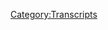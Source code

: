 {{DEFAULTSORT:
    #_TRANSCRIPT_0661:March 17, 2022
}}{{Transcript
    | title         = [[661: March 17, 2022]]
    | caption       = [https://knowledgefight.libsyn.com/661-march-17-2022 Listen to this episode on Libsyn]
    | episodeNumber = [[661: March 17, 2022|661]]
    | length        = 01:52:20
}}

{{MessageBox
    | header     = Warning: Bot Generated Content
    | text       = This transcript was automatically generated by transcription software and likely contains many mistakes and misattributions. Please check the audio for definitive quotes, attribution, and context.
    | image      = N3yvass4myg91.webp
    | imagewidth = 50px
    | id         = warning
}}

{{TranscriptBlock
    | name      = Unknown Speaker
    | timestamp = 00:00:00.000
    | text      = that
}}

{{TranscriptBlock
    | name      = Unknown Speaker
    | timestamp = 00:00:11.359
    | text      = not not not knowledge fight
}}

{{TranscriptBlock
    | name      = Unknown Speaker
    | timestamp = 00:00:13.140
    | text      = that.
}}

{{TranscriptBlock
    | name      = Unknown Speaker
    | timestamp = 00:00:15.640
    | text      = Dan and Jordan,
}}

{{TranscriptBlock
    | name      = Unknown Speaker
    | timestamp = 00:00:17.239
    | text      = I'm sweating.
}}

{{TranscriptBlock
    | name      = Unknown Speaker
    | timestamp = 00:00:19.600
    | text      = Knowledgeite.com It's time to
}}

{{TranscriptBlock
    | name      = Unknown Speaker
    | timestamp = 00:00:20.800
    | text      = pray.
}}

{{TranscriptBlock
    | name      = Unknown Speaker
    | timestamp = 00:00:21.719
    | text      = I have great respect for
}}

{{TranscriptBlock
    | name      = Unknown Speaker
    | timestamp = 00:00:23.000
    | text      = Knowledgeite.
}}

{{TranscriptBlock
    | name      = Unknown Speaker
    | timestamp = 00:00:24.859
    | text      = I'm sick of them posing as if
}}

{{TranscriptBlock
    | name      = Unknown Speaker
    | timestamp = 00:00:26.679
    | text      = they're the good guys saying we
}}

{{TranscriptBlock
    | name      = Unknown Speaker
    | timestamp = 00:00:28.239
    | text      = are the bad guys.
}}

{{TranscriptBlock
    | name      = Unknown Speaker
    | timestamp = 00:00:29.039
    | text      = Knowledge Fight.
}}

{{TranscriptBlock
    | name      = Unknown Speaker
    | timestamp = 00:00:30.039
    | text      = Dan and George.
}}

{{TranscriptBlock
    | name      = Unknown Speaker
    | timestamp = 00:00:31.039
    | text      = Knowledge Fight.
}}

{{TranscriptBlock
    | name      = Unknown Speaker
    | timestamp = 00:00:32.039
    | text      = Riddle her.
}}

{{TranscriptBlock
    | name      = Unknown Speaker
    | timestamp = 00:00:33.039
    | text      = Riddle her.
}}

{{TranscriptBlock
    | name      = Unknown Speaker
    | timestamp = 00:00:34.039
    | text      = Riddle her.
}}

{{TranscriptBlock
    | name      = Unknown Speaker
    | timestamp = 00:00:35.039
    | text      = Need.
}}

{{TranscriptBlock
    | name      = Unknown Speaker
    | timestamp = 00:00:36.039
    | text      = Need.
}}

{{TranscriptBlock
    | name      = Unknown Speaker
    | timestamp = 00:00:37.039
    | text      = Money.
}}

{{TranscriptBlock
    | name      = Unknown Speaker
    | timestamp = 00:00:38.039
    | text      = Riddle her.
}}

{{TranscriptBlock
    | name      = Unknown Speaker
    | timestamp = 00:00:39.039
    | text      = Riddle her.
}}

{{TranscriptBlock
    | name      = Unknown Speaker
    | timestamp = 00:00:40.039
    | text      = Andy and Kansas.
}}

{{TranscriptBlock
    | name      = Unknown Speaker
    | timestamp = 00:00:41.039
    | text      = Andy and.
}}

{{TranscriptBlock
    | name      = Unknown Speaker
    | timestamp = 00:00:42.039
    | text      = Andy and.
}}

{{TranscriptBlock
    | name      = Unknown Speaker
    | timestamp = 00:00:43.039
    | text      = Stop it.
}}

{{TranscriptBlock
    | name      = Unknown Speaker
    | timestamp = 00:00:44.039
    | text      = Andy and.
}}

{{TranscriptBlock
    | name      = Unknown Speaker
    | timestamp = 00:00:45.039
    | text      = Andy and.
}}

{{TranscriptBlock
    | name      = Unknown Speaker
    | timestamp = 00:00:46.039
    | text      = Andy and.
}}

{{TranscriptBlock
    | name      = Unknown Speaker
    | timestamp = 00:00:47.039
    | text      = Andy and.
}}

{{TranscriptBlock
    | name      = Unknown Speaker
    | timestamp = 00:00:48.039
    | text      = Andy and.
}}

{{TranscriptBlock
    | name      = Unknown Speaker
    | timestamp = 00:00:49.039
    | text      = It's time to pray.
}}

{{TranscriptBlock
    | name      = Unknown Speaker
    | timestamp = 00:00:50.039
    | text      = Andy and Kansas.
}}

{{TranscriptBlock
    | name      = Unknown Speaker
    | timestamp = 00:00:51.039
    | text      = You're on the air.
}}

{{TranscriptBlock
    | name      = Unknown Speaker
    | timestamp = 00:00:52.039
    | text      = Thanks for holding us.
}}

{{TranscriptBlock
    | name      = Unknown Speaker
    | timestamp = 00:00:53.039
    | text      = Hello Alex.
}}

{{TranscriptBlock
    | name      = Unknown Speaker
    | timestamp = 00:00:54.039
    | text      = I'm a first-time caller.
}}

{{TranscriptBlock
    | name      = Unknown Speaker
    | timestamp = 00:00:55.039
    | text      = I'm a huge fan.
}}

{{TranscriptBlock
    | name      = Unknown Speaker
    | timestamp = 00:00:56.039
    | text      = I love your room.
}}

{{TranscriptBlock
    | name      = Unknown Speaker
    | timestamp = 00:00:57.039
    | text      = Knowledge Fight.
}}

{{TranscriptBlock
    | name      = Unknown Speaker
    | timestamp = 00:00:58.039
    | text      = I love you.
}}

{{TranscriptBlock
    | name      = Unknown Speaker
    | timestamp = 00:00:59.039
    | text      = Hey everybody.
}}

{{TranscriptBlock
    | name      = Unknown Speaker
    | timestamp = 00:01:00.039
    | text      = Welcome back to Knowledge Fight.
}}

{{TranscriptBlock
    | name      = Unknown Speaker
    | timestamp = 00:01:01.039
    | text      = I'm Dan.
}}

{{TranscriptBlock
    | name      = Unknown Speaker
    | timestamp = 00:01:02.039
    | text      = I'm Jordan.
}}

{{TranscriptBlock
    | name      = Unknown Speaker
    | timestamp = 00:01:03.039
    | text      = We're couple dudes.
}}

{{TranscriptBlock
    | name      = Unknown Speaker
    | timestamp = 00:01:04.040
    | text      = We like to sit around, worship at the altar of Selene, and talk a little bit about Alex
}}

{{TranscriptBlock
    | name      = Unknown Speaker
    | timestamp = 00:01:05.959
    | text      = Jones.
}}

{{TranscriptBlock
    | name      = Unknown Speaker
    | timestamp = 00:01:06.959
    | text      = Oh indeed we are.
}}

{{TranscriptBlock
    | name      = Unknown Speaker
    | timestamp = 00:01:07.959
    | text      = Dan.
}}

{{TranscriptBlock
    | name      = Unknown Speaker
    | timestamp = 00:01:08.959
    | text      = Jordan.
}}

{{TranscriptBlock
    | name      = Unknown Speaker
    | timestamp = 00:01:09.959
    | text      = Dan.
}}

{{TranscriptBlock
    | name      = Unknown Speaker
    | timestamp = 00:01:10.959
    | text      = Jordan.
}}

{{TranscriptBlock
    | name      = Unknown Speaker
    | timestamp = 00:01:11.959
    | text      = Dan, quick question for you.
}}

{{TranscriptBlock
    | name      = Unknown Speaker
    | timestamp = 00:01:12.959
    | text      = What's up?
}}

{{TranscriptBlock
    | name      = Unknown Speaker
    | timestamp = 00:01:13.959
    | text      = What's your bright spot today?
}}

{{TranscriptBlock
    | name      = Unknown Speaker
    | timestamp = 00:01:14.959
    | text      = My bright spot today Jordan is...
}}

{{TranscriptBlock
    | name      = Unknown Speaker
    | timestamp = 00:01:15.959
    | text      = You go first.
}}

{{TranscriptBlock
    | name      = Unknown Speaker
    | timestamp = 00:01:16.959
    | text      = Okay.
}}

{{TranscriptBlock
    | name      = Unknown Speaker
    | timestamp = 00:01:17.959
    | text      = My bright spot today is actually I successfully finished Forbidden West.
}}

{{TranscriptBlock
    | name      = Unknown Speaker
    | timestamp = 00:01:22.359
    | text      = Wow.
}}

{{TranscriptBlock
    | name      = Unknown Speaker
    | timestamp = 00:01:23.359
    | text      = I've done it.
}}

{{TranscriptBlock
    | name      = Unknown Speaker
    | timestamp = 00:01:24.359
    | text      = Wow.
}}

{{TranscriptBlock
    | name      = Unknown Speaker
    | timestamp = 00:01:25.359
    | text      = Yeah, I'm very proud of myself.
}}

{{TranscriptBlock
    | name      = Unknown Speaker
    | timestamp = 00:01:26.359
    | text      = Congratulations.
}}

{{TranscriptBlock
    | name      = Unknown Speaker
    | timestamp = 00:01:27.359
    | text      = I realized way too late that the end game was a lot closer than I thought.
}}

{{TranscriptBlock
    | name      = Unknown Speaker
    | timestamp = 00:01:32.959
    | text      = Huh.
}}

{{TranscriptBlock
    | name      = Unknown Speaker
    | timestamp = 00:01:33.959
    | text      = Because I had done so much other stuff I was roughly level all of them.
}}

{{TranscriptBlock
    | name      = Unknown Speaker
    | timestamp = 00:01:37.719
    | text      = You can't go higher than 50.
}}

{{TranscriptBlock
    | name      = Unknown Speaker
    | timestamp = 00:01:39.480
    | text      = Sure.
}}

{{TranscriptBlock
    | name      = Unknown Speaker
    | timestamp = 00:01:40.480
    | text      = And so then I barreled towards the end of the game so fast.
}}

{{TranscriptBlock
    | name      = Unknown Speaker
    | timestamp = 00:01:44.920
    | text      = It's one of those things that I do that's very annoying is I get so distracted for the
}}

{{TranscriptBlock
    | name      = Unknown Speaker
    | timestamp = 00:01:48.640
    | text      = first 85% of the game.
}}

{{TranscriptBlock
    | name      = Unknown Speaker
    | timestamp = 00:01:50.439
    | text      = Right, right.
}}

{{TranscriptBlock
    | name      = Unknown Speaker
    | timestamp = 00:01:51.439
    | text      = By all the side missions.
}}

{{TranscriptBlock
    | name      = Unknown Speaker
    | timestamp = 00:01:52.439
    | text      = Totally.
}}

{{TranscriptBlock
    | name      = Unknown Speaker
    | timestamp = 00:01:53.439
    | text      = Yeah.
}}

{{TranscriptBlock
    | name      = Unknown Speaker
    | timestamp = 00:01:54.439
    | text      = And then the last 5% is a formality.
}}

{{TranscriptBlock
    | name      = Unknown Speaker
    | timestamp = 00:01:55.439
    | text      = A formality, Dan.
}}

{{TranscriptBlock
    | name      = Unknown Speaker
    | timestamp = 00:01:56.840
    | text      = Yeah.
}}

{{TranscriptBlock
    | name      = Unknown Speaker
    | timestamp = 00:01:57.840
    | text      = Yeah, I have put the game to the side for a little bit so it can retain some of its
}}

{{TranscriptBlock
    | name      = Unknown Speaker
    | timestamp = 00:02:03.159
    | text      = wonder.
}}

{{TranscriptBlock
    | name      = Unknown Speaker
    | timestamp = 00:02:04.159
    | text      = Sure, sure.
}}

{{TranscriptBlock
    | name      = Unknown Speaker
    | timestamp = 00:02:05.159
    | text      = For me, I realized that I was kind of getting to a point where I was a little burned out
}}

{{TranscriptBlock
    | name      = Unknown Speaker
    | timestamp = 00:02:08.219
    | text      = because I was doing exactly what you did with the side quests and stuff.
}}

{{TranscriptBlock
    | name      = Unknown Speaker
    | timestamp = 00:02:12.120
    | text      = And yeah, so I'll get back to it, but congratulations on finishing it up.
}}

{{TranscriptBlock
    | name      = Unknown Speaker
    | timestamp = 00:02:14.599
    | text      = Thank you very much.
}}

{{TranscriptBlock
    | name      = Unknown Speaker
    | timestamp = 00:02:15.599
    | text      = If you haven't gotten to a certain place, I won't spoil it.
}}

{{TranscriptBlock
    | name      = Unknown Speaker
    | timestamp = 00:02:17.919
    | text      = I have probably, maybe not.
}}

{{TranscriptBlock
    | name      = Unknown Speaker
    | timestamp = 00:02:19.599
    | text      = I don't know.
}}

{{TranscriptBlock
    | name      = Unknown Speaker
    | timestamp = 00:02:20.599
    | text      = Can you fly?
}}

{{TranscriptBlock
    | name      = Unknown Speaker
    | timestamp = 00:02:21.599
    | text      = In a manner.
}}

{{TranscriptBlock
    | name      = Unknown Speaker
    | timestamp = 00:02:22.599
    | text      = I don't know.
}}

{{TranscriptBlock
    | name      = Unknown Speaker
    | timestamp = 00:02:23.599
    | text      = Well, my friend, you get to fly in the late game.
}}

{{TranscriptBlock
    | name      = Unknown Speaker
    | timestamp = 00:02:28.879
    | text      = Well, there's a spoiler.
}}

{{TranscriptBlock
    | name      = Unknown Speaker
    | timestamp = 00:02:29.879
    | text      = I know.
}}

{{TranscriptBlock
    | name      = Unknown Speaker
    | timestamp = 00:02:30.879
    | text      = Well, great.
}}

{{TranscriptBlock
    | name      = Unknown Speaker
    | timestamp = 00:02:31.879
    | text      = See?
}}

{{TranscriptBlock
    | name      = Unknown Speaker
    | timestamp = 00:02:32.879
    | text      = Spoilers.
}}

{{TranscriptBlock
    | name      = Unknown Speaker
    | timestamp = 00:02:33.879
    | text      = We broke our own rule.
}}

{{TranscriptBlock
    | name      = Unknown Speaker
    | timestamp = 00:02:34.879
    | text      = I blew it.
}}

{{TranscriptBlock
    | name      = Unknown Speaker
    | timestamp = 00:02:35.879
    | text      = Yeah.
}}

{{TranscriptBlock
    | name      = Unknown Speaker
    | timestamp = 00:02:36.879
    | text      = My bright spot is going to be unsatisfying in many ways, but I have some content for
}}

{{TranscriptBlock
    | name      = Unknown Speaker
    | timestamp = 00:02:40.520
    | text      = the podcast that I'm working on that I'm pretty excited about.
}}

{{TranscriptBlock
    | name      = Unknown Speaker
    | timestamp = 00:02:43.599
    | text      = Oh.
}}

{{TranscriptBlock
    | name      = Unknown Speaker
    | timestamp = 00:02:44.599
    | text      = So I have a bright spot of some little things.
}}

{{TranscriptBlock
    | name      = Unknown Speaker
    | timestamp = 00:02:47.639
    | text      = A little teaser that I might be able to...
}}

{{TranscriptBlock
    | name      = Unknown Speaker
    | timestamp = 00:02:50.439
    | text      = Yeah, so there you go.
}}

{{TranscriptBlock
    | name      = Unknown Speaker
    | timestamp = 00:02:51.680
    | text      = Vague teaser.
}}

{{TranscriptBlock
    | name      = Unknown Speaker
    | timestamp = 00:02:52.680
    | text      = The teaser is your bright spot.
}}

{{TranscriptBlock
    | name      = Unknown Speaker
    | timestamp = 00:02:54.240
    | text      = Yeah.
}}

{{TranscriptBlock
    | name      = Unknown Speaker
    | timestamp = 00:02:55.240
    | text      = So Jordan, today we are enjoying Alex Jones coming back from his vacation.
}}

{{TranscriptBlock
    | name      = Unknown Speaker
    | timestamp = 00:03:00.680
    | text      = Oh, is he?
}}

{{TranscriptBlock
    | name      = Unknown Speaker
    | timestamp = 00:03:01.680
    | text      = He took a little break.
}}

{{TranscriptBlock
    | name      = Unknown Speaker
    | timestamp = 00:03:02.680
    | text      = Is he better today?
}}

{{TranscriptBlock
    | name      = Unknown Speaker
    | timestamp = 00:03:03.680
    | text      = Well, I mean, we haven't played the drop yet.
}}

{{TranscriptBlock
    | name      = Unknown Speaker
    | timestamp = 00:03:05.639
    | text      = Oh, that's a good point.
}}

{{TranscriptBlock
    | name      = Unknown Speaker
    | timestamp = 00:03:06.639
    | text      = I can't reveal.
}}

{{TranscriptBlock
    | name      = Unknown Speaker
    | timestamp = 00:03:07.639
    | text      = You can't reveal that.
}}

{{TranscriptBlock
    | name      = Unknown Speaker
    | timestamp = 00:03:08.639
    | text      = Yeah.
}}

{{TranscriptBlock
    | name      = Unknown Speaker
    | timestamp = 00:03:09.639
    | text      = No.
}}

{{TranscriptBlock
    | name      = Unknown Speaker
    | timestamp = 00:03:10.639
    | text      = But this is March 17th, 2022.
}}

{{TranscriptBlock
    | name      = Unknown Speaker
    | timestamp = 00:03:11.639
    | text      = St. Patrick's Day, baby.
}}

{{TranscriptBlock
    | name      = Unknown Speaker
    | timestamp = 00:03:13.639
    | text      = Okay.
}}

{{TranscriptBlock
    | name      = Unknown Speaker
    | timestamp = 00:03:14.639
    | text      = Alex is back.
}}

{{TranscriptBlock
    | name      = Unknown Speaker
    | timestamp = 00:03:15.639
    | text      = Oh, right.
}}

{{TranscriptBlock
    | name      = Unknown Speaker
    | timestamp = 00:03:16.639
    | text      = We have not missed him that much, but his presence has been...
}}

{{TranscriptBlock
    | name      = Unknown Speaker
    | timestamp = 00:03:20.960
    | text      = Absence of his presence has been felt in as much as the dorks have been running the house
}}

{{TranscriptBlock
    | name      = Unknown Speaker
    | timestamp = 00:03:27.560
    | text      = and daddy's got to come in and be angry about stuff.
}}

{{TranscriptBlock
    | name      = Unknown Speaker
    | timestamp = 00:03:31.560
    | text      = I assume metaphorically, as he comes back, he will be removing all of the snakes from
}}

{{TranscriptBlock
    | name      = Unknown Speaker
    | timestamp = 00:03:36.080
    | text      = the Info Wars office.
}}

{{TranscriptBlock
    | name      = Unknown Speaker
    | timestamp = 00:03:38.960
    | text      = Some of them might just get laid off.
}}

{{TranscriptBlock
    | name      = Unknown Speaker
    | timestamp = 00:03:42.919
    | text      = Some of the snakes just might be payroll issues with the snakes.
}}

{{TranscriptBlock
    | name      = Unknown Speaker
    | timestamp = 00:03:47.719
    | text      = That's what people forget about St. Patrick.
}}

{{TranscriptBlock
    | name      = Unknown Speaker
    | timestamp = 00:03:49.280
    | text      = He just got rid of some of the snakes and they were like, oh, come on, man.
}}

{{TranscriptBlock
    | name      = Unknown Speaker
    | timestamp = 00:03:52.319
    | text      = You're downsizing?
}}

{{TranscriptBlock
    | name      = Unknown Speaker
    | timestamp = 00:03:53.319
    | text      = Uh-oh.
}}

{{TranscriptBlock
    | name      = Unknown Speaker
    | timestamp = 00:03:54.319
    | text      = I better go slither around with Glenn Beck.
}}

{{TranscriptBlock
    | name      = Unknown Speaker
    | timestamp = 00:03:57.599
    | text      = I better go to the blaze.
}}

{{TranscriptBlock
    | name      = Unknown Speaker
    | timestamp = 00:03:59.879
    | text      = They're very welcoming.
}}

{{TranscriptBlock
    | name      = Unknown Speaker
    | timestamp = 00:04:00.879
    | text      = So we'll get down to business on this episode here, Jordan, but let's take a little moment
}}

{{TranscriptBlock
    | name      = Unknown Speaker
    | timestamp = 00:04:04.919
    | text      = to say hello to some new wonks.
}}

{{TranscriptBlock
    | name      = Unknown Speaker
    | timestamp = 00:04:06.500
    | text      = So first, Demon Whiskey Nick.
}}

{{TranscriptBlock
    | name      = Unknown Speaker
    | timestamp = 00:04:08.520
    | text      = Thank you so much.
}}

{{TranscriptBlock
    | name      = Unknown Speaker
    | timestamp = 00:04:09.520
    | text      = You are now a policy wonk.
}}

{{TranscriptBlock
    | name      = Unknown Speaker
    | timestamp = 00:04:10.520
    | text      = I'm a policy wonk.
}}

{{TranscriptBlock
    | name      = Unknown Speaker
    | timestamp = 00:04:11.520
    | text      = Thank you very much.
}}

{{TranscriptBlock
    | name      = Unknown Speaker
    | timestamp = 00:04:12.520
    | text      = Thank you.
}}

{{TranscriptBlock
    | name      = Unknown Speaker
    | timestamp = 00:04:13.520
    | text      = Next, I listened to six hours worth of Dan and Jordan across two podcasts on March 4th.
}}

{{TranscriptBlock
    | name      = Unknown Speaker
    | timestamp = 00:04:17.160
    | text      = Thank you so much.
}}

{{TranscriptBlock
    | name      = Unknown Speaker
    | timestamp = 00:04:18.160
    | text      = You are now a policy wonk.
}}

{{TranscriptBlock
    | name      = Unknown Speaker
    | timestamp = 00:04:19.160
    | text      = I'm a policy wonk.
}}

{{TranscriptBlock
    | name      = Unknown Speaker
    | timestamp = 00:04:20.160
    | text      = Thank you very much.
}}

{{TranscriptBlock
    | name      = Unknown Speaker
    | timestamp = 00:04:21.160
    | text      = Guessing those behind the bastards, really.
}}

{{TranscriptBlock
    | name      = Unknown Speaker
    | timestamp = 00:04:22.160
    | text      = Yep.
}}

{{TranscriptBlock
    | name      = Unknown Speaker
    | timestamp = 00:04:23.160
    | text      = I would imagine so.
}}

{{TranscriptBlock
    | name      = Unknown Speaker
    | timestamp = 00:04:24.160
    | text      = Next, Fuck.
}}

{{TranscriptBlock
    | name      = Unknown Speaker
    | timestamp = 00:04:25.160
    | text      = You are now a policy wonk.
}}

{{TranscriptBlock
    | name      = Unknown Speaker
    | timestamp = 00:04:26.160
    | text      = I'm a policy wonk.
}}

{{TranscriptBlock
    | name      = Unknown Speaker
    | timestamp = 00:04:27.160
    | text      = Love it.
}}

{{TranscriptBlock
    | name      = Unknown Speaker
    | timestamp = 00:04:28.160
    | text      = Straightforward to the point.
}}

{{TranscriptBlock
    | name      = Unknown Speaker
    | timestamp = 00:04:29.160
    | text      = Happy.
}}

{{TranscriptBlock
    | name      = Unknown Speaker
    | timestamp = 00:04:30.160
    | text      = Good work, Fuck.
}}

{{TranscriptBlock
    | name      = Unknown Speaker
    | timestamp = 00:04:31.160
    | text      = Yep.
}}

{{TranscriptBlock
    | name      = Unknown Speaker
    | timestamp = 00:04:32.160
    | text      = Next, No Little Breaky for the Wicked.
}}

{{TranscriptBlock
    | name      = Unknown Speaker
    | timestamp = 00:04:33.160
    | text      = Thank you so much.
}}

{{TranscriptBlock
    | name      = Unknown Speaker
    | timestamp = 00:04:34.160
    | text      = You are now a policy wonk.
}}

{{TranscriptBlock
    | name      = Unknown Speaker
    | timestamp = 00:04:35.160
    | text      = I'm a policy wonk.
}}

{{TranscriptBlock
    | name      = Unknown Speaker
    | timestamp = 00:04:36.160
    | text      = Thank you very much.
}}

{{TranscriptBlock
    | name      = Unknown Speaker
    | timestamp = 00:04:37.160
    | text      = Thank you.
}}

{{TranscriptBlock
    | name      = Unknown Speaker
    | timestamp = 00:04:38.160
    | text      = Next, Dead Man.
}}

{{TranscriptBlock
    | name      = Unknown Speaker
    | timestamp = 00:04:39.160
    | text      = And Dead Man in the message said, hey, play Elden Ring, you cowards, or something like
}}

{{TranscriptBlock
    | name      = Unknown Speaker
    | timestamp = 00:04:44.000
    | text      = that.
}}

{{TranscriptBlock
    | name      = Unknown Speaker
    | timestamp = 00:04:45.000
    | text      = And I wanted to say I did try.
}}

{{TranscriptBlock
    | name      = Unknown Speaker
    | timestamp = 00:04:47.199
    | text      = Not for me.
}}

{{TranscriptBlock
    | name      = Unknown Speaker
    | timestamp = 00:04:48.199
    | text      = But you are now a policy wonk.
}}

{{TranscriptBlock
    | name      = Unknown Speaker
    | timestamp = 00:04:50.160
    | text      = I'm a policy wonk.
}}

{{TranscriptBlock
    | name      = Unknown Speaker
    | timestamp = 00:04:51.160
    | text      = Thank you very much.
}}

{{TranscriptBlock
    | name      = Unknown Speaker
    | timestamp = 00:04:52.160
    | text      = Thank you.
}}

{{TranscriptBlock
    | name      = Unknown Speaker
    | timestamp = 00:04:53.160
    | text      = And we've got a couple of technocrats here in the mix, Jordan.
}}

{{TranscriptBlock
    | name      = Unknown Speaker
    | timestamp = 00:04:55.160
    | text      = So first, I introduce my brother to Knowledge Fight, and all he gets is this lousy shout
}}

{{TranscriptBlock
    | name      = Unknown Speaker
    | timestamp = 00:04:59.079
    | text      = out.
}}

{{TranscriptBlock
    | name      = Unknown Speaker
    | timestamp = 00:05:00.079
    | text      = Thank you so much.
}}

{{TranscriptBlock
    | name      = Unknown Speaker
    | timestamp = 00:05:01.079
    | text      = You are now a technocrat.
}}

{{TranscriptBlock
    | name      = Unknown Speaker
    | timestamp = 00:05:02.079
    | text      = And Lindy, the best spouse mouse.
}}

{{TranscriptBlock
    | name      = Unknown Speaker
    | timestamp = 00:05:03.600
    | text      = Thank you so much.
}}

{{TranscriptBlock
    | name      = Unknown Speaker
    | timestamp = 00:05:04.600
    | text      = You are now a technocrat.
}}

{{TranscriptBlock
    | name      = Unknown Speaker
    | timestamp = 00:05:05.600
    | text      = I'm a policy wonk.
}}

{{TranscriptBlock
    | name      = Unknown Speaker
    | timestamp = 00:05:06.600
    | text      = I have risen above my enemies.
}}

{{TranscriptBlock
    | name      = Unknown Speaker
    | timestamp = 00:05:09.839
    | text      = I might quit tomorrow, actually.
}}

{{TranscriptBlock
    | name      = Unknown Speaker
    | timestamp = 00:05:11.160
    | text      = I'm just going to take a little breaky now.
}}

{{TranscriptBlock
    | name      = Unknown Speaker
    | timestamp = 00:05:14.000
    | text      = A little breaky for me.
}}

{{TranscriptBlock
    | name      = Unknown Speaker
    | timestamp = 00:05:17.720
    | text      = And then we're going to come back, and I'm going to start the show over.
}}

{{TranscriptBlock
    | name      = Unknown Speaker
    | timestamp = 00:05:22.800
    | text      = But I'm the devil.
}}

{{TranscriptBlock
    | name      = Unknown Speaker
    | timestamp = 00:05:23.800
    | text      = I've got to be taking all this hair off, you know, all this blah, blah, blah.
}}

{{TranscriptBlock
    | name      = Unknown Speaker
    | timestamp = 00:05:27.480
    | text      = Fuck you.
}}

{{TranscriptBlock
    | name      = Unknown Speaker
    | timestamp = 00:05:28.480
    | text      = Fuck you.
}}

{{TranscriptBlock
    | name      = Unknown Speaker
    | timestamp = 00:05:29.480
    | text      = I've got plenty of words for you, but at the end of the day, fuck you and your New World
}}

{{TranscriptBlock
    | name      = Unknown Speaker
    | timestamp = 00:05:33.519
    | text      = Order, and fuck the horse you rode in on, and all your shit.
}}

{{TranscriptBlock
    | name      = Unknown Speaker
    | timestamp = 00:05:38.160
    | text      = Maybe today should be my last broadcast.
}}

{{TranscriptBlock
    | name      = Unknown Speaker
    | timestamp = 00:05:40.300
    | text      = Maybe I'll just be gone a month, maybe five years.
}}

{{TranscriptBlock
    | name      = Unknown Speaker
    | timestamp = 00:05:43.680
    | text      = Maybe I'll walk out of here tomorrow, and you never see me again.
}}

{{TranscriptBlock
    | name      = Unknown Speaker
    | timestamp = 00:05:47.680
    | text      = That's really what I want to do.
}}

{{TranscriptBlock
    | name      = Unknown Speaker
    | timestamp = 00:05:49.759
    | text      = I never want to come back here again.
}}

{{TranscriptBlock
    | name      = Unknown Speaker
    | timestamp = 00:05:51.360
    | text      = I apologize to the crew and the listeners yesterday that I was legitimately having breakdowns
}}

{{TranscriptBlock
    | name      = Unknown Speaker
    | timestamp = 00:05:57.120
    | text      = on air.
}}

{{TranscriptBlock
    | name      = Unknown Speaker
    | timestamp = 00:05:58.720
    | text      = I'll be better tomorrow.
}}

{{TranscriptBlock
    | name      = Unknown Speaker
    | timestamp = 00:05:59.920
    | text      = He's not.
}}

{{TranscriptBlock
    | name      = Unknown Speaker
    | timestamp = 00:06:00.920
    | text      = Oh, shit.
}}

{{TranscriptBlock
    | name      = Unknown Speaker
    | timestamp = 00:06:01.920
    | text      = Yep.
}}

{{TranscriptBlock
    | name      = Unknown Speaker
    | timestamp = 00:06:02.920
    | text      = Sorry.
}}

{{TranscriptBlock
    | name      = Unknown Speaker
    | timestamp = 00:06:03.920
    | text      = I had to wait.
}}

{{TranscriptBlock
    | name      = Unknown Speaker
    | timestamp = 00:06:04.920
    | text      = I was guessing.
}}

{{TranscriptBlock
    | name      = Unknown Speaker
    | timestamp = 00:06:05.920
    | text      = Not having a great day.
}}

{{TranscriptBlock
    | name      = Unknown Speaker
    | timestamp = 00:06:06.920
    | text      = Fair enough.
}}

{{TranscriptBlock
    | name      = Unknown Speaker
    | timestamp = 00:06:07.920
    | text      = Having a pretty bad day.
}}

{{TranscriptBlock
    | name      = Unknown Speaker
    | timestamp = 00:06:08.920
    | text      = Oh, of course.
}}

{{TranscriptBlock
    | name      = Unknown Speaker
    | timestamp = 00:06:09.920
    | text      = He's broke.
}}

{{TranscriptBlock
    | name      = Unknown Speaker
    | timestamp = 00:06:10.920
    | text      = He's pissed off.
}}

{{TranscriptBlock
    | name      = Unknown Speaker
    | timestamp = 00:06:11.920
    | text      = Yep.
}}

{{TranscriptBlock
    | name      = Unknown Speaker
    | timestamp = 00:06:12.920
    | text      = So, here's an out of context drop before we get into this episode.
}}

{{TranscriptBlock
    | name      = Unknown Speaker
    | timestamp = 00:06:15.879
    | text      = Okay.
}}

{{TranscriptBlock
    | name      = Unknown Speaker
    | timestamp = 00:06:16.879
    | text      = We're trying to pile on to the US government, but it's obviously like an out of control
}}

{{TranscriptBlock
    | name      = Unknown Speaker
    | timestamp = 00:06:20.639
    | text      = corrupt anti-American force, but...
}}

{{TranscriptBlock
    | name      = Unknown Speaker
    | timestamp = 00:06:22.560
    | text      = Okay.
}}

{{TranscriptBlock
    | name      = Unknown Speaker
    | timestamp = 00:06:23.560
    | text      = Well...
}}

{{TranscriptBlock
    | name      = Unknown Speaker
    | timestamp = 00:06:24.560
    | text      = Listen.
}}

{{TranscriptBlock
    | name      = Unknown Speaker
    | timestamp = 00:06:25.560
    | text      = Nobody wants you to pile on the United States.
}}

{{TranscriptBlock
    | name      = Unknown Speaker
    | timestamp = 00:06:26.560
    | text      = Not after that point.
}}

{{TranscriptBlock
    | name      = Unknown Speaker
    | timestamp = 00:06:27.560
    | text      = No, of course.
}}

{{TranscriptBlock
    | name      = Unknown Speaker
    | timestamp = 00:06:28.560
    | text      = Once we already have established that it is a corrupt anti-American force, the American
}}

{{TranscriptBlock
    | name      = Unknown Speaker
    | timestamp = 00:06:32.199
    | text      = government, then no need to pile on.
}}

{{TranscriptBlock
    | name      = Unknown Speaker
    | timestamp = 00:06:34.680
    | text      = Yeah.
}}

{{TranscriptBlock
    | name      = Unknown Speaker
    | timestamp = 00:06:35.680
    | text      = You don't need to beat a dead horse.
}}

{{TranscriptBlock
    | name      = Unknown Speaker
    | timestamp = 00:06:36.680
    | text      = Certainly not.
}}

{{TranscriptBlock
    | name      = Unknown Speaker
    | timestamp = 00:06:37.680
    | text      = Yeah.
}}

{{TranscriptBlock
    | name      = Unknown Speaker
    | timestamp = 00:06:38.680
    | text      = So, Alex is not there when the show starts.
}}

{{TranscriptBlock
    | name      = Unknown Speaker
    | timestamp = 00:06:42.420
    | text      = This is becoming a little bit of the normal thing where the show starts, and Harrison
}}

{{TranscriptBlock
    | name      = Unknown Speaker
    | timestamp = 00:06:48.319
    | text      = Smith is explaining that Alex will be there eventually.
}}

{{TranscriptBlock
    | name      = Unknown Speaker
    | timestamp = 00:06:52.600
    | text      = I'm Harrison Smith, sitting in momentarily for Alex Jones.
}}

{{TranscriptBlock
    | name      = Unknown Speaker
    | timestamp = 00:06:55.879
    | text      = He is in the building.
}}

{{TranscriptBlock
    | name      = Unknown Speaker
    | timestamp = 00:06:56.879
    | text      = He's taking care of some legal stuff right now, but he will be taking over just as soon
}}

{{TranscriptBlock
    | name      = Unknown Speaker
    | timestamp = 00:07:01.180
    | text      = as possible.
}}

{{TranscriptBlock
    | name      = Unknown Speaker
    | timestamp = 00:07:02.339
    | text      = But for now, let me give you a little outlook as to how close we are to nuclear annihilation.
}}

{{TranscriptBlock
    | name      = Unknown Speaker
    | timestamp = 00:07:10.720
    | text      = God, he sucks at this.
}}

{{TranscriptBlock
    | name      = Unknown Speaker
    | timestamp = 00:07:12.240
    | text      = How close to the precipice we are before taking that plunge off the cliff that will destroy
}}

{{TranscriptBlock
    | name      = Unknown Speaker
    | timestamp = 00:07:17.319
    | text      = all of humanity.
}}

{{TranscriptBlock
    | name      = Unknown Speaker
    | timestamp = 00:07:19.120
    | text      = It's not looking good, folks.
}}

{{TranscriptBlock
    | name      = Unknown Speaker
    | timestamp = 00:07:21.240
    | text      = Before I do that, let me tell you, happy St. Patrick's Day, everybody.
}}

{{TranscriptBlock
    | name      = Unknown Speaker
    | timestamp = 00:07:24.519
    | text      = Hope you're all doing well.
}}

{{TranscriptBlock
    | name      = Unknown Speaker
    | timestamp = 00:07:26.079
    | text      = Hope you're wearing green.
}}

{{TranscriptBlock
    | name      = Unknown Speaker
    | timestamp = 00:07:27.959
    | text      = If not, I hope you get pinched.
}}

{{TranscriptBlock
    | name      = Unknown Speaker
    | timestamp = 00:07:29.639
    | text      = Okay?
}}

{{TranscriptBlock
    | name      = Unknown Speaker
    | timestamp = 00:07:30.639
    | text      = Now is the time for celebrating the glorious work of one of the most powerful evangelists
}}

{{TranscriptBlock
    | name      = Unknown Speaker
    | timestamp = 00:07:37.000
    | text      = that Christianity ever saw.
}}

{{TranscriptBlock
    | name      = Unknown Speaker
    | timestamp = 00:07:39.000
    | text      = And it's worth taking a quick moment to tell you the story of St. Patrick.
}}

{{TranscriptBlock
    | name      = Unknown Speaker
    | timestamp = 00:07:43.120
    | text      = This is a real strange path of thoughts, Harrison, to begin the show with.
}}

{{TranscriptBlock
    | name      = Unknown Speaker
    | timestamp = 00:07:47.759
    | text      = Okay.
}}

{{TranscriptBlock
    | name      = Unknown Speaker
    | timestamp = 00:07:48.759
    | text      = We're all going to die.
}}

{{TranscriptBlock
    | name      = Unknown Speaker
    | timestamp = 00:07:49.959
    | text      = But first, let's just, look, enjoy the silver linings.
}}

{{TranscriptBlock
    | name      = Unknown Speaker
    | timestamp = 00:07:53.519
    | text      = Have a green beer.
}}

{{TranscriptBlock
    | name      = Unknown Speaker
    | timestamp = 00:07:54.519
    | text      = Have a green beer.
}}

{{TranscriptBlock
    | name      = Unknown Speaker
    | timestamp = 00:07:55.680
    | text      = So I don't know if I would call St. Patrick one of the most powerful evangelists in the
}}

{{TranscriptBlock
    | name      = Unknown Speaker
    | timestamp = 00:07:58.879
    | text      = history of the Christian church.
}}

{{TranscriptBlock
    | name      = Unknown Speaker
    | timestamp = 00:08:00.759
    | text      = If you're talking about who's at the top of that list, without a doubt, it's Paul.
}}

{{TranscriptBlock
    | name      = Unknown Speaker
    | timestamp = 00:08:05.399
    | text      = No doubt.
}}

{{TranscriptBlock
    | name      = Unknown Speaker
    | timestamp = 00:08:06.399
    | text      = Paul in the New Testament is attributed to him, and he was critically important in terms
}}

{{TranscriptBlock
    | name      = Unknown Speaker
    | timestamp = 00:08:10.040
    | text      = of establishing the earliest churches in places like Ephesus and Corinth, and his letters
}}

{{TranscriptBlock
    | name      = Unknown Speaker
    | timestamp = 00:08:14.199
    | text      = to these churches that appear in the Bible, as books in the Bible, they establish a lot
}}

{{TranscriptBlock
    | name      = Unknown Speaker
    | timestamp = 00:08:18.480
    | text      = of church doctrine.
}}

{{TranscriptBlock
    | name      = Unknown Speaker
    | timestamp = 00:08:19.720
    | text      = Totally.
}}

{{TranscriptBlock
    | name      = Unknown Speaker
    | timestamp = 00:08:20.720
    | text      = Outside of Jesus, it's not really fair to compare anyone to Paul in terms of their importance
}}

{{TranscriptBlock
    | name      = Unknown Speaker
    | timestamp = 00:08:25.720
    | text      = in the spread of Christianity.
}}

{{TranscriptBlock
    | name      = Unknown Speaker
    | timestamp = 00:08:27.240
    | text      = So looking down a little bit further on the ladder, there are some major figures in terms
}}

{{TranscriptBlock
    | name      = Unknown Speaker
    | timestamp = 00:08:31.660
    | text      = of early evangelism.
}}

{{TranscriptBlock
    | name      = Unknown Speaker
    | timestamp = 00:08:32.659
    | text      = Sure.
}}

{{TranscriptBlock
    | name      = Unknown Speaker
    | timestamp = 00:08:33.659
    | text      = Naturally.
}}

{{TranscriptBlock
    | name      = Unknown Speaker
    | timestamp = 00:08:34.659
    | text      = Some of the people like Constantine did wonders for the spread of Christianity since he converted
}}

{{TranscriptBlock
    | name      = Unknown Speaker
    | timestamp = 00:08:39.039
    | text      = in 312 CE while the emperor of Rome, and that led to the Edict of Milan in 313 that codified
}}

{{TranscriptBlock
    | name      = Unknown Speaker
    | timestamp = 00:08:45.539
    | text      = into law religious tolerance for Christianity, which by effect massively spread the religion.
}}

{{TranscriptBlock
    | name      = Unknown Speaker
    | timestamp = 00:08:52.039
    | text      = Yeah, of course.
}}

{{TranscriptBlock
    | name      = Unknown Speaker
    | timestamp = 00:08:53.039
    | text      = Well, if you're not going to be murdered for it, it's a lot easier to be a part of it.
}}

{{TranscriptBlock
    | name      = Unknown Speaker
    | timestamp = 00:08:55.720
    | text      = Sure.
}}

{{TranscriptBlock
    | name      = Unknown Speaker
    | timestamp = 00:08:56.720
    | text      = And then there's the conquesting emperors who spread the language across the ancient
}}

{{TranscriptBlock
    | name      = Unknown Speaker
    | timestamp = 00:09:01.440
    | text      = world.
}}

{{TranscriptBlock
    | name      = Unknown Speaker
    | timestamp = 00:09:02.440
    | text      = Yeah.
}}

{{TranscriptBlock
    | name      = Unknown Speaker
    | timestamp = 00:09:03.440
    | text      = And Alexander the Great spreading Greek to all kinds of distant lands allowed for the
}}

{{TranscriptBlock
    | name      = Unknown Speaker
    | timestamp = 00:09:09.559
    | text      = transmission of information among cultures that certainly somebody who, well, not necessarily,
}}

{{TranscriptBlock
    | name      = Unknown Speaker
    | timestamp = 00:09:15.799
    | text      = you would say an evangelist, had a dramatic effect.
}}

{{TranscriptBlock
    | name      = Unknown Speaker
    | timestamp = 00:09:19.960
    | text      = Right.
}}

{{TranscriptBlock
    | name      = Unknown Speaker
    | timestamp = 00:09:20.960
    | text      = Now what one could argue though is that the most influential members of the church are
}}

{{TranscriptBlock
    | name      = Unknown Speaker
    | timestamp = 00:09:25.600
    | text      = the ones with the highest body count.
}}

{{TranscriptBlock
    | name      = Unknown Speaker
    | timestamp = 00:09:27.360
    | text      = So then you have to rejigger the whole thing now, don't you?
}}

{{TranscriptBlock
    | name      = Unknown Speaker
    | timestamp = 00:09:30.480
    | text      = I mean, Paul's got like six max.
}}

{{TranscriptBlock
    | name      = Unknown Speaker
    | timestamp = 00:09:34.840
    | text      = You don't know what Paul was up to.
}}

{{TranscriptBlock
    | name      = Unknown Speaker
    | timestamp = 00:09:35.840
    | text      = I don't know what Paul was up to before.
}}

{{TranscriptBlock
    | name      = Unknown Speaker
    | timestamp = 00:09:37.360
    | text      = That's true.
}}

{{TranscriptBlock
    | name      = Unknown Speaker
    | timestamp = 00:09:38.360
    | text      = He had some issues.
}}

{{TranscriptBlock
    | name      = Unknown Speaker
    | timestamp = 00:09:39.360
    | text      = He's a loan shark.
}}

{{TranscriptBlock
    | name      = Unknown Speaker
    | timestamp = 00:09:40.360
    | text      = I get it.
}}

{{TranscriptBlock
    | name      = Unknown Speaker
    | timestamp = 00:09:41.360
    | text      = We need a gritty Paul video game.
}}

{{TranscriptBlock
    | name      = Unknown Speaker
    | timestamp = 00:09:43.159
    | text      = Maybe you're done with Horizon.
}}

{{TranscriptBlock
    | name      = Unknown Speaker
    | timestamp = 00:09:45.879
    | text      = Yeah, we'll call it Road to Damascus.
}}

{{TranscriptBlock
    | name      = Unknown Speaker
    | timestamp = 00:09:48.279
    | text      = Something along those lines.
}}

{{TranscriptBlock
    | name      = Unknown Speaker
    | timestamp = 00:09:49.840
    | text      = So I don't think that anyone would argue that St. Patrick is one of the most powerful evangelists
}}

{{TranscriptBlock
    | name      = Unknown Speaker
    | timestamp = 00:09:54.360
    | text      = in the history of Christianity.
}}

{{TranscriptBlock
    | name      = Unknown Speaker
    | timestamp = 00:09:56.320
    | text      = At best, you could claim that he founded the Christian church in Ireland, but even that
}}

{{TranscriptBlock
    | name      = Unknown Speaker
    | timestamp = 00:10:00.440
    | text      = claim is far from solid.
}}

{{TranscriptBlock
    | name      = Unknown Speaker
    | timestamp = 00:10:02.600
    | text      = There's a lot of uncertainty about the historical record as it relates to Patrick, and many
}}

{{TranscriptBlock
    | name      = Unknown Speaker
    | timestamp = 00:10:06.019
    | text      = believe that a lot of the claims made about his relevance in the Irish church are conflated
}}

{{TranscriptBlock
    | name      = Unknown Speaker
    | timestamp = 00:10:10.240
    | text      = with Palladius, the first bishop of the Catholic church who was sent to Ireland.
}}

{{TranscriptBlock
    | name      = Unknown Speaker
    | timestamp = 00:10:15.159
    | text      = The point here is that the claim that Harrison is making is absurd, but I'm excited to see
}}

{{TranscriptBlock
    | name      = Unknown Speaker
    | timestamp = 00:10:19.279
    | text      = how he backs this up.
}}

{{TranscriptBlock
    | name      = Unknown Speaker
    | timestamp = 00:10:20.639
    | text      = I'm a little interested.
}}

{{TranscriptBlock
    | name      = Unknown Speaker
    | timestamp = 00:10:22.559
    | text      = Also, I think a lot of people in Ireland looking back on it would say that the introduction
}}

{{TranscriptBlock
    | name      = Unknown Speaker
    | timestamp = 00:10:27.259
    | text      = of the Christian religion to Ireland might have wound up going wrong later on.
}}

{{TranscriptBlock
    | name      = Unknown Speaker
    | timestamp = 00:10:31.480
    | text      = That's all I'm saying.
}}

{{TranscriptBlock
    | name      = Unknown Speaker
    | timestamp = 00:10:32.480
    | text      = Maybe there's some issues with implementation.
}}

{{TranscriptBlock
    | name      = Unknown Speaker
    | timestamp = 00:10:34.000
    | text      = Maybe it could have been done better.
}}

{{TranscriptBlock
    | name      = Unknown Speaker
    | timestamp = 00:10:35.279
    | text      = Well, let's let Harrison take the wheel and see what he's got.
}}

{{TranscriptBlock
    | name      = Unknown Speaker
    | timestamp = 00:10:38.879
    | text      = Yeah, let's see how this goes.
}}

{{TranscriptBlock
    | name      = Unknown Speaker
    | timestamp = 00:10:39.879
    | text      = Yeah.
}}

{{TranscriptBlock
    | name      = Unknown Speaker
    | timestamp = 00:10:40.879
    | text      = Worth taking a quick moment to tell you the story of St. Patrick, because it's a great
}}

{{TranscriptBlock
    | name      = Unknown Speaker
    | timestamp = 00:10:44.840
    | text      = source of inspiration for what we're doing here in the info war.
}}

{{TranscriptBlock
    | name      = Unknown Speaker
    | timestamp = 00:10:48.759
    | text      = St. Patrick was from Britain.
}}

{{TranscriptBlock
    | name      = Unknown Speaker
    | timestamp = 00:10:51.240
    | text      = He was part of a Romanized British family.
}}

{{TranscriptBlock
    | name      = Unknown Speaker
    | timestamp = 00:10:55.200
    | text      = His father was a deacon in the church, but as a young man, he was captured and taken
}}

{{TranscriptBlock
    | name      = Unknown Speaker
    | timestamp = 00:10:58.740
    | text      = to Ireland, which was at the time completely pagan, where he was kept as a slave and he
}}

{{TranscriptBlock
    | name      = Unknown Speaker
    | timestamp = 00:11:02.679
    | text      = was abused as a slave and he lived a life as a slave until he got a vision from God
}}

{{TranscriptBlock
    | name      = Unknown Speaker
    | timestamp = 00:11:07.679
    | text      = that told him, your boat's here.
}}

{{TranscriptBlock
    | name      = Unknown Speaker
    | timestamp = 00:11:09.799
    | text      = Your ride is waiting.
}}

{{TranscriptBlock
    | name      = Unknown Speaker
    | timestamp = 00:11:11.200
    | text      = It's time for you to escape and trusting his vision, he went to the coast and found a ship
}}

{{TranscriptBlock
    | name      = Unknown Speaker
    | timestamp = 00:11:15.679
    | text      = waiting there, took him to England, where again, his troubles were not over.
}}

{{TranscriptBlock
    | name      = Unknown Speaker
    | timestamp = 00:11:20.039
    | text      = He was captured multiple times.
}}

{{TranscriptBlock
    | name      = Unknown Speaker
    | timestamp = 00:11:21.480
    | text      = He eventually made it back to his family.
}}

{{TranscriptBlock
    | name      = Unknown Speaker
    | timestamp = 00:11:23.440
    | text      = And now think about this.
}}

{{TranscriptBlock
    | name      = Unknown Speaker
    | timestamp = 00:11:24.440
    | text      = Put yourself in the mindset of a freed slave who's escaped bondage in Ireland, has escaped
}}

{{TranscriptBlock
    | name      = Unknown Speaker
    | timestamp = 00:11:30.039
    | text      = the pagans.
}}

{{TranscriptBlock
    | name      = Unknown Speaker
    | timestamp = 00:11:31.039
    | text      = You've made it out.
}}

{{TranscriptBlock
    | name      = Unknown Speaker
    | timestamp = 00:11:32.039
    | text      = You live in a comfortable life with your family now.
}}

{{TranscriptBlock
    | name      = Unknown Speaker
    | timestamp = 00:11:34.759
    | text      = What would compel somebody to give up that life, go back into the land where he was enslaved,
}}

{{TranscriptBlock
    | name      = Unknown Speaker
    | timestamp = 00:11:40.279
    | text      = not to extract retribution, not to enact some revenge fantasy on the people who abused him,
}}

{{TranscriptBlock
    | name      = Unknown Speaker
    | timestamp = 00:11:46.639
    | text      = but to gift those people with the truth, to tell them the gospel, to convert them to Christianity,
}}

{{TranscriptBlock
    | name      = Unknown Speaker
    | timestamp = 00:11:53.080
    | text      = to perform miracles for them, and to better their life.
}}

{{TranscriptBlock
    | name      = Unknown Speaker
    | timestamp = 00:11:56.480
    | text      = Well, St. Patrick's was that man.
}}

{{TranscriptBlock
    | name      = Unknown Speaker
    | timestamp = 00:11:59.399
    | text      = But really, really trying to be like, talking about yourself here a little bit.
}}

{{TranscriptBlock
    | name      = Unknown Speaker
    | timestamp = 00:12:02.840
    | text      = I mean, well, I find it very interesting that we can definitely identify with former white
}}

{{TranscriptBlock
    | name      = Unknown Speaker
    | timestamp = 00:12:09.559
    | text      = slaves who come back to the land that they were enslaved in and then kicked out of in
}}

{{TranscriptBlock
    | name      = Unknown Speaker
    | timestamp = 00:12:14.360
    | text      = order to do good.
}}

{{TranscriptBlock
    | name      = Unknown Speaker
    | timestamp = 00:12:15.360
    | text      = You know, I mean, Reconstruction Era South wasn't about black people just fucking straight
}}

{{TranscriptBlock
    | name      = Unknown Speaker
    | timestamp = 00:12:19.360
    | text      = up murdering anybody.
}}

{{TranscriptBlock
    | name      = Unknown Speaker
    | timestamp = 00:12:20.360
    | text      = Nope.
}}

{{TranscriptBlock
    | name      = Unknown Speaker
    | timestamp = 00:12:21.360
    | text      = Nope.
}}

{{TranscriptBlock
    | name      = Unknown Speaker
    | timestamp = 00:12:22.360
    | text      = No, that's fine.
}}

{{TranscriptBlock
    | name      = Unknown Speaker
    | timestamp = 00:12:23.360
    | text      = Because St. Patrick was a white slave.
}}

{{TranscriptBlock
    | name      = Unknown Speaker
    | timestamp = 00:12:24.360
    | text      = It is an interesting disconnect.
}}

{{TranscriptBlock
    | name      = Unknown Speaker
    | timestamp = 00:12:26.879
    | text      = But a lot of that story that Harrison is telling is true, which is a strange thing on Infowars
}}

{{TranscriptBlock
    | name      = Unknown Speaker
    | timestamp = 00:12:31.919
    | text      = because usually people bring, people, I mean, Alex, bring things up and he has no idea what
}}

{{TranscriptBlock
    | name      = Unknown Speaker
    | timestamp = 00:12:37.159
    | text      = he's talking about.
}}

{{TranscriptBlock
    | name      = Unknown Speaker
    | timestamp = 00:12:38.159
    | text      = But at least according to whatever sources we do have available, a lot of that story
}}

{{TranscriptBlock
    | name      = Unknown Speaker
    | timestamp = 00:12:42.320
    | text      = of St. Patrick is, like, that's the record, but you can decide for yourself how reliable
}}

{{TranscriptBlock
    | name      = Unknown Speaker
    | timestamp = 00:12:47.139
    | text      = any of those sources are.
}}

{{TranscriptBlock
    | name      = Unknown Speaker
    | timestamp = 00:12:48.440
    | text      = St. Patrick was said to have been captured by pagans and taken to Ireland and escaped
}}

{{TranscriptBlock
    | name      = Unknown Speaker
    | timestamp = 00:12:52.480
    | text      = and then eventually decided to become a missionary.
}}

{{TranscriptBlock
    | name      = Unknown Speaker
    | timestamp = 00:12:55.000
    | text      = Also, Patrick supposedly had another vision that called him to come back to Ireland.
}}

{{TranscriptBlock
    | name      = Unknown Speaker
    | timestamp = 00:12:59.159
    | text      = So that's why he did it as opposed to just being like, hey, I think I'm going to go back
}}

{{TranscriptBlock
    | name      = Unknown Speaker
    | timestamp = 00:13:01.759
    | text      = and be a missionary.
}}

{{TranscriptBlock
    | name      = Unknown Speaker
    | timestamp = 00:13:02.759
    | text      = I'm such a good dude.
}}

{{TranscriptBlock
    | name      = Unknown Speaker
    | timestamp = 00:13:03.759
    | text      = He had another vision.
}}

{{TranscriptBlock
    | name      = Unknown Speaker
    | timestamp = 00:13:04.759
    | text      = So whoever's giving these visions is a little wishy-washy about where he should be.
}}

{{TranscriptBlock
    | name      = Unknown Speaker
    | timestamp = 00:13:08.120
    | text      = Go get on that boat.
}}

{{TranscriptBlock
    | name      = Unknown Speaker
    | timestamp = 00:13:09.120
    | text      = Go back to Ireland.
}}

{{TranscriptBlock
    | name      = Unknown Speaker
    | timestamp = 00:13:10.120
    | text      = You know, you change plans.
}}

{{TranscriptBlock
    | name      = Unknown Speaker
    | timestamp = 00:13:11.120
    | text      = It happens.
}}

{{TranscriptBlock
    | name      = Unknown Speaker
    | timestamp = 00:13:12.120
    | text      = I understand.
}}

{{TranscriptBlock
    | name      = Unknown Speaker
    | timestamp = 00:13:13.120
    | text      = I've been there.
}}

{{TranscriptBlock
    | name      = Unknown Speaker
    | timestamp = 00:13:14.120
    | text      = So one problem is that Patrick didn't perform miracles and actually isn't formally
}}

{{TranscriptBlock
    | name      = Unknown Speaker
    | timestamp = 00:13:18.360
    | text      = a saint.
}}

{{TranscriptBlock
    | name      = Unknown Speaker
    | timestamp = 00:13:19.360
    | text      = He's never been canonized.
}}

{{TranscriptBlock
    | name      = Unknown Speaker
    | timestamp = 00:13:20.360
    | text      = And the whole thing about running the snakes off, that's not true.
}}

{{TranscriptBlock
    | name      = Unknown Speaker
    | timestamp = 00:13:23.840
    | text      = That's nonsense.
}}

{{TranscriptBlock
    | name      = Unknown Speaker
    | timestamp = 00:13:24.840
    | text      = Of course.
}}

{{TranscriptBlock
    | name      = Unknown Speaker
    | timestamp = 00:13:25.840
    | text      = None of this matters, though, because InfoWars and everyone associated with it believes in
}}

{{TranscriptBlock
    | name      = Unknown Speaker
    | timestamp = 00:13:29.080
    | text      = lore as reality.
}}

{{TranscriptBlock
    | name      = Unknown Speaker
    | timestamp = 00:13:30.620
    | text      = So if there's compelling folk tales about someone, that might as well be religious doctrine.
}}

{{TranscriptBlock
    | name      = Unknown Speaker
    | timestamp = 00:13:35.200
    | text      = Absolutely.
}}

{{TranscriptBlock
    | name      = Unknown Speaker
    | timestamp = 00:13:36.200
    | text      = Now, there's one important caveat, though, and that is that the Eastern Orthodox Church
}}

{{TranscriptBlock
    | name      = Unknown Speaker
    | timestamp = 00:13:39.440
    | text      = does venerate Patrick as a saint in equal standing with the apostles.
}}

{{TranscriptBlock
    | name      = Unknown Speaker
    | timestamp = 00:13:43.559
    | text      = But I really don't think that InfoWars is an Eastern Orthodox operation.
}}

{{TranscriptBlock
    | name      = Unknown Speaker
    | timestamp = 00:13:48.320
    | text      = Alex espouses some theological beliefs that are at odds with that tradition, so it just
}}

{{TranscriptBlock
    | name      = Unknown Speaker
    | timestamp = 00:13:53.039
    | text      = seems hard to believe that that would be their Eastern Orthodox.
}}

{{TranscriptBlock
    | name      = Unknown Speaker
    | timestamp = 00:13:55.679
    | text      = I mean, Paul Bunyan is also venerated alongside the saints in InfoWars, so it's like American
}}

{{TranscriptBlock
    | name      = Unknown Speaker
    | timestamp = 00:14:02.879
    | text      = lore is fine, too.
}}

{{TranscriptBlock
    | name      = Unknown Speaker
    | timestamp = 00:14:03.879
    | text      = True, true.
}}

{{TranscriptBlock
    | name      = Unknown Speaker
    | timestamp = 00:14:04.879
    | text      = Put it all in the church.
}}

{{TranscriptBlock
    | name      = Unknown Speaker
    | timestamp = 00:14:05.879
    | text      = Colonel Travis.
}}

{{TranscriptBlock
    | name      = Unknown Speaker
    | timestamp = 00:14:06.879
    | text      = Absolutely.
}}

{{TranscriptBlock
    | name      = Unknown Speaker
    | timestamp = 00:14:07.879
    | text      = Up there.
}}

{{TranscriptBlock
    | name      = Unknown Speaker
    | timestamp = 00:14:08.879
    | text      = Yeah.
}}

{{TranscriptBlock
    | name      = Unknown Speaker
    | timestamp = 00:14:09.879
    | text      = So I will say this with a fair amount of certainty.
}}

{{TranscriptBlock
    | name      = Unknown Speaker
    | timestamp = 00:14:11.679
    | text      = You're not going to find anybody who takes the study of religion, like just religious
}}

{{TranscriptBlock
    | name      = Unknown Speaker
    | timestamp = 00:14:16.440
    | text      = studies seriously, that would say Saint Patrick is a major evangelical figure.
}}

{{TranscriptBlock
    | name      = Unknown Speaker
    | timestamp = 00:14:21.320
    | text      = It's just not part of real religious history.
}}

{{TranscriptBlock
    | name      = Unknown Speaker
    | timestamp = 00:14:26.200
    | text      = How many other of them have their own holiday that is entirely about their real life and
}}

{{TranscriptBlock
    | name      = Unknown Speaker
    | timestamp = 00:14:32.080
    | text      = events that happened 100% to them?
}}

{{TranscriptBlock
    | name      = Unknown Speaker
    | timestamp = 00:14:34.960
    | text      = It's a bizarre notion for Harrison to be spreading, but what's fun about this is it's just a way
}}

{{TranscriptBlock
    | name      = Unknown Speaker
    | timestamp = 00:14:40.740
    | text      = for Harrison to use this story about Saint Patrick to really talk about himself and Alex.
}}

{{TranscriptBlock
    | name      = Unknown Speaker
    | timestamp = 00:14:45.879
    | text      = They are like Saint Patrick in that they've seen the horrors of Ireland, the globalists
}}

{{TranscriptBlock
    | name      = Unknown Speaker
    | timestamp = 00:14:49.720
    | text      = metaphorically, and though they could have a nice life elsewhere, they return and selflessly
}}

{{TranscriptBlock
    | name      = Unknown Speaker
    | timestamp = 00:14:54.059
    | text      = try to free people still in bondage.
}}

{{TranscriptBlock
    | name      = Unknown Speaker
    | timestamp = 00:14:56.519
    | text      = It's nonsense, but I'm sure it feels better than dealing with the reality that you work
}}

{{TranscriptBlock
    | name      = Unknown Speaker
    | timestamp = 00:14:59.639
    | text      = for a malicious narcissist liar whose only real impact on the world is increasing the
}}

{{TranscriptBlock
    | name      = Unknown Speaker
    | timestamp = 00:15:03.620
    | text      = suffering of vulnerable people, which is not like the story of Saint Patrick.
}}

{{TranscriptBlock
    | name      = Unknown Speaker
    | timestamp = 00:15:08.399
    | text      = Actually, in many ways, it is like the story of Saint Patrick.
}}

{{TranscriptBlock
    | name      = Unknown Speaker
    | timestamp = 00:15:11.159
    | text      = You bring religion to Ireland, and then it fights for the next thousand goddamn years.
}}

{{TranscriptBlock
    | name      = Unknown Speaker
    | timestamp = 00:15:16.120
    | text      = I don't know.
}}

{{TranscriptBlock
    | name      = Unknown Speaker
    | timestamp = 00:15:17.120
    | text      = I don't want to unpack this.
}}

{{TranscriptBlock
    | name      = Unknown Speaker
    | timestamp = 00:15:18.120
    | text      = You bring bullshit to America, then there's a civil- yeah, no, it all makes perfect sense.
}}

{{TranscriptBlock
    | name      = Unknown Speaker
    | timestamp = 00:15:22.320
    | text      = So Harrison's got to talk continuously about Saint Patrick.
}}

{{TranscriptBlock
    | name      = Unknown Speaker
    | timestamp = 00:15:25.620
    | text      = Of course.
}}

{{TranscriptBlock
    | name      = Unknown Speaker
    | timestamp = 00:15:26.620
    | text      = Well, Saint Patrick was that man, and his writings have had unbelievable positive effects
}}

{{TranscriptBlock
    | name      = Unknown Speaker
    | timestamp = 00:15:32.759
    | text      = the world over, and he almost single-handedly converted the entire country of Ireland to
}}

{{TranscriptBlock
    | name      = Unknown Speaker
    | timestamp = 00:15:39.399
    | text      = Christianity.
}}

{{TranscriptBlock
    | name      = Unknown Speaker
    | timestamp = 00:15:42.000
    | text      = That's an info-warrior, folks.
}}

{{TranscriptBlock
    | name      = Unknown Speaker
    | timestamp = 00:15:44.379
    | text      = That's a single man with nothing but the words that he uses and the truth that he's expressing
}}

{{TranscriptBlock
    | name      = Unknown Speaker
    | timestamp = 00:15:49.639
    | text      = changing the destiny of an entire nation and, in a way, the entire world.
}}

{{TranscriptBlock
    | name      = Unknown Speaker
    | timestamp = 00:15:53.679
    | text      = It's a man who is freed from bondage and yet doesn't hate those who enslaved him, but did
}}

{{TranscriptBlock
    | name      = Unknown Speaker
    | timestamp = 00:16:00.480
    | text      = help to bring about the abolition of that entire institution in that country.
}}

{{TranscriptBlock
    | name      = Unknown Speaker
    | timestamp = 00:16:06.840
    | text      = I saw this as very not true.
}}

{{TranscriptBlock
    | name      = Unknown Speaker
    | timestamp = 00:16:08.639
    | text      = Saint Patrick absolutely did not convert all or even most of Ireland.
}}

{{TranscriptBlock
    | name      = Unknown Speaker
    | timestamp = 00:16:12.360
    | text      = For one thing, Christianity in Ireland predated his arrival, and the historical record is
}}

{{TranscriptBlock
    | name      = Unknown Speaker
    | timestamp = 00:16:16.240
    | text      = full of a bunch of other influences who likely had much larger effects on the history of
}}

{{TranscriptBlock
    | name      = Unknown Speaker
    | timestamp = 00:16:21.000
    | text      = the early church there.
}}

{{TranscriptBlock
    | name      = Unknown Speaker
    | timestamp = 00:16:22.000
    | text      = There were people who created a lot of really isolated monasteries, and because of their
}}

{{TranscriptBlock
    | name      = Unknown Speaker
    | timestamp = 00:16:29.639
    | text      = isolation, many of them were able to survive much better in trying times, like the Dark
}}

{{TranscriptBlock
    | name      = Unknown Speaker
    | timestamp = 00:16:35.879
    | text      = Ages and such, and that became something that was heavily influential in the development
}}

{{TranscriptBlock
    | name      = Unknown Speaker
    | timestamp = 00:16:42.159
    | text      = of the church in Ireland.
}}

{{TranscriptBlock
    | name      = Unknown Speaker
    | timestamp = 00:16:44.000
    | text      = Yeah, absolutely.
}}

{{TranscriptBlock
    | name      = Unknown Speaker
    | timestamp = 00:16:45.000
    | text      = And, once again, several kings had a pretty high body count.
}}

{{TranscriptBlock
    | name      = Unknown Speaker
    | timestamp = 00:16:49.799
    | text      = Look, to quote myself, be that as it may...
}}

{{TranscriptBlock
    | name      = Unknown Speaker
    | timestamp = 00:16:53.240
    | text      = I'm sorry, I'm just saying...
}}

{{TranscriptBlock
    | name      = Unknown Speaker
    | timestamp = 00:16:54.879
    | text      = You've got an axe to grind here, I understand.
}}

{{TranscriptBlock
    | name      = Unknown Speaker
    | timestamp = 00:16:58.879
    | text      = The point for me is that these guys have such a focus on the individual strongman theory
}}

{{TranscriptBlock
    | name      = Unknown Speaker
    | timestamp = 00:17:07.799
    | text      = of history.
}}

{{TranscriptBlock
    | name      = Unknown Speaker
    | timestamp = 00:17:08.799
    | text      = Absolutely.
}}

{{TranscriptBlock
    | name      = Unknown Speaker
    | timestamp = 00:17:09.799
    | text      = It has to be one person who's also an info warrior.
}}

{{TranscriptBlock
    | name      = Unknown Speaker
    | timestamp = 00:17:12.519
    | text      = Oh, of course.
}}

{{TranscriptBlock
    | name      = Unknown Speaker
    | timestamp = 00:17:13.519
    | text      = Basically, the model of an info warrior.
}}

{{TranscriptBlock
    | name      = Unknown Speaker
    | timestamp = 00:17:16.119
    | text      = You alone are able to change everything, and sure, some people, through circumstance and
}}

{{TranscriptBlock
    | name      = Unknown Speaker
    | timestamp = 00:17:24.559
    | text      = hard work and luck, some people are able to make an outsized impact in the world, but
}}

{{TranscriptBlock
    | name      = Unknown Speaker
    | timestamp = 00:17:30.319
    | text      = that's not necessarily how everything works.
}}

{{TranscriptBlock
    | name      = Unknown Speaker
    | timestamp = 00:17:32.880
    | text      = Well, I mean, you know, it is the interplay of seven billion different things all happening
}}

{{TranscriptBlock
    | name      = Unknown Speaker
    | timestamp = 00:17:38.319
    | text      = simultaneously that even if you are the person with the luck to actually express the idea...
}}

{{TranscriptBlock
    | name      = Unknown Speaker
    | timestamp = 00:17:42.640
    | text      = That's why I'm saying circumstance and luck.
}}

{{TranscriptBlock
    | name      = Unknown Speaker
    | timestamp = 00:17:43.640
    | text      = Yeah, exactly.
}}

{{TranscriptBlock
    | name      = Unknown Speaker
    | timestamp = 00:17:44.640
    | text      = There's like a million different things.
}}

{{TranscriptBlock
    | name      = Unknown Speaker
    | timestamp = 00:17:46.680
    | text      = Yeah.
}}

{{TranscriptBlock
    | name      = Unknown Speaker
    | timestamp = 00:17:47.680
    | text      = So anyway, St. Patrick, great.
}}

{{TranscriptBlock
    | name      = Unknown Speaker
    | timestamp = 00:17:50.960
    | text      = There's someone else in the church, though, who's not so great.
}}

{{TranscriptBlock
    | name      = Unknown Speaker
    | timestamp = 00:17:53.559
    | text      = Bruce Willis.
}}

{{TranscriptBlock
    | name      = Unknown Speaker
    | timestamp = 00:17:54.559
    | text      = The Pope.
}}

{{TranscriptBlock
    | name      = Unknown Speaker
    | timestamp = 00:17:55.559
    | text      = Oh.
}}

{{TranscriptBlock
    | name      = Unknown Speaker
    | timestamp = 00:17:56.559
    | text      = And somebody needs to point this stuff out.
}}

{{TranscriptBlock
    | name      = Unknown Speaker
    | timestamp = 00:17:57.559
    | text      = Somebody needs to celebrate what the church is supposed to be teaching, because I'll tell
}}

{{TranscriptBlock
    | name      = Unknown Speaker
    | timestamp = 00:18:02.079
    | text      = you, somebody who's not doing that, a little man named Pope Francis.
}}

{{TranscriptBlock
    | name      = Unknown Speaker
    | timestamp = 00:18:06.960
    | text      = The story can be found at infowars.com.
}}

{{TranscriptBlock
    | name      = Unknown Speaker
    | timestamp = 00:18:09.079
    | text      = Pope Francis warns, final catastrophe could extinguish human race.
}}

{{TranscriptBlock
    | name      = Unknown Speaker
    | timestamp = 00:18:14.000
    | text      = I suggest Pope Francis ask himself a question, is that what the Bible says?
}}

{{TranscriptBlock
    | name      = Unknown Speaker
    | timestamp = 00:18:20.680
    | text      = That's not really what the Bible says, is it?
}}

{{TranscriptBlock
    | name      = Unknown Speaker
    | timestamp = 00:18:22.200
    | text      = No, the Bible actually promises to avoid this type of fate.
}}

{{TranscriptBlock
    | name      = Unknown Speaker
    | timestamp = 00:18:27.759
    | text      = What is wrong with you?
}}

{{TranscriptBlock
    | name      = Unknown Speaker
    | timestamp = 00:18:29.319
    | text      = Maybe he's not so worried about putting forward Christianity as he is about putting forward
}}

{{TranscriptBlock
    | name      = Unknown Speaker
    | timestamp = 00:18:32.519
    | text      = the great reset, new world order control paradigm that he seems so eager to participate in.
}}

{{TranscriptBlock
    | name      = Unknown Speaker
    | timestamp = 00:18:38.559
    | text      = Pope Francis warns that the escalation of the conflict in Ukraine could lead to a final
}}

{{TranscriptBlock
    | name      = Unknown Speaker
    | timestamp = 00:18:42.039
    | text      = catastrophe that would extinguish the human race.
}}

{{TranscriptBlock
    | name      = Unknown Speaker
    | timestamp = 00:18:45.559
    | text      = Speaking during his weekly address, the Pope said humanity would have to start from scratch
}}

{{TranscriptBlock
    | name      = Unknown Speaker
    | timestamp = 00:18:49.200
    | text      = in the event of a thermonuclear war, saying, quote, our imagination appears increasingly
}}

{{TranscriptBlock
    | name      = Unknown Speaker
    | timestamp = 00:18:53.720
    | text      = concentrated on the representation of a final catastrophe that will extinguish us.
}}

{{TranscriptBlock
    | name      = Unknown Speaker
    | timestamp = 00:18:58.519
    | text      = And whether it's climate change or the death of democracy or the conflict in Ukraine, everything
}}

{{TranscriptBlock
    | name      = Unknown Speaker
    | timestamp = 00:19:07.400
    | text      = in the mainstream media has to be portrayed as an existential crisis, because it's not
}}

{{TranscriptBlock
    | name      = Unknown Speaker
    | timestamp = 00:19:11.240
    | text      = about presenting you with the facts and the truth of the situation so you can come to
}}

{{TranscriptBlock
    | name      = Unknown Speaker
    | timestamp = 00:19:15.619
    | text      = an informed decision into how you want your political representatives to behave and face
}}

{{TranscriptBlock
    | name      = Unknown Speaker
    | timestamp = 00:19:22.400
    | text      = the challenges that we're up against.
}}

{{TranscriptBlock
    | name      = Unknown Speaker
    | timestamp = 00:19:24.079
    | text      = They have to force you into an emotional do or die, this is it, the walls are crumbling
}}

{{TranscriptBlock
    | name      = Unknown Speaker
    | timestamp = 00:19:30.079
    | text      = down panic mode, so you override your logic center and you're willing to do things and
}}

{{TranscriptBlock
    | name      = Unknown Speaker
    | timestamp = 00:19:34.460
    | text      = willing to allow things that you would never be willing to do or allow in a more stable
}}

{{TranscriptBlock
    | name      = Unknown Speaker
    | timestamp = 00:19:40.200
    | text      = state of mind.
}}

{{TranscriptBlock
    | name      = Unknown Speaker
    | timestamp = 00:19:41.200
    | text      = So, of course, everything has to be a total catastrophe.
}}

{{TranscriptBlock
    | name      = Unknown Speaker
    | timestamp = 00:19:43.680
    | text      = That clip is wild.
}}

{{TranscriptBlock
    | name      = Unknown Speaker
    | timestamp = 00:19:44.960
    | text      = Wow.
}}

{{TranscriptBlock
    | name      = Unknown Speaker
    | timestamp = 00:19:45.960
    | text      = So that starts with Harrison being upset that the Pope isn't playing into his end time fantasies
}}

{{TranscriptBlock
    | name      = Unknown Speaker
    | timestamp = 00:19:50.279
    | text      = and then I guess that Harrison is mad that the Pope is saying that the war in Ukraine
}}

{{TranscriptBlock
    | name      = Unknown Speaker
    | timestamp = 00:19:53.880
    | text      = could escalate to a situation where the continuity of our modern civilization is at risk.
}}

{{TranscriptBlock
    | name      = Unknown Speaker
    | timestamp = 00:19:58.799
    | text      = Right.
}}

{{TranscriptBlock
    | name      = Unknown Speaker
    | timestamp = 00:19:59.799
    | text      = But isn't that what Alex has been saying for weeks?
}}

{{TranscriptBlock
    | name      = Unknown Speaker
    | timestamp = 00:20:01.440
    | text      = Yeah, every day.
}}

{{TranscriptBlock
    | name      = Unknown Speaker
    | timestamp = 00:20:02.440
    | text      = Harrison literally started the show talking about how we're facing nuclear annihilation
}}

{{TranscriptBlock
    | name      = Unknown Speaker
    | timestamp = 00:20:06.099
    | text      = before getting distracted with his St. Patrick riff.
}}

{{TranscriptBlock
    | name      = Unknown Speaker
    | timestamp = 00:20:08.839
    | text      = So you see, when the Pope says that the times are tense and cooler heads should prevail,
}}

{{TranscriptBlock
    | name      = Unknown Speaker
    | timestamp = 00:20:12.960
    | text      = that's an unchristian attempt to keep everyone in the great reset new world order fear paradigm.
}}

{{TranscriptBlock
    | name      = Unknown Speaker
    | timestamp = 00:20:18.440
    | text      = Obviously.
}}

{{TranscriptBlock
    | name      = Unknown Speaker
    | timestamp = 00:20:19.440
    | text      = But when Alex and Harrison say that we're one inch away from nuclear annihilation, well,
}}

{{TranscriptBlock
    | name      = Unknown Speaker
    | timestamp = 00:20:23.019
    | text      = that's just them being super cool, more Christian than the Pope, and absolutely not trying to
}}

{{TranscriptBlock
    | name      = Unknown Speaker
    | timestamp = 00:20:27.319
    | text      = keep the audience in a state of crippling fear.
}}

{{TranscriptBlock
    | name      = Unknown Speaker
    | timestamp = 00:20:29.680
    | text      = Duh.
}}

{{TranscriptBlock
    | name      = Unknown Speaker
    | timestamp = 00:20:30.680
    | text      = This makes sense.
}}

{{TranscriptBlock
    | name      = Unknown Speaker
    | timestamp = 00:20:31.680
    | text      = Yeah.
}}

{{TranscriptBlock
    | name      = Unknown Speaker
    | timestamp = 00:20:32.680
    | text      = It's clips like this that just make it too clear that these guys know what they're doing.
}}

{{TranscriptBlock
    | name      = Unknown Speaker
    | timestamp = 00:20:35.319
    | text      = They're able to very accurately describe what their entire business model is when they're
}}

{{TranscriptBlock
    | name      = Unknown Speaker
    | timestamp = 00:20:39.160
    | text      = accusing the Pope of doing it, so they're fully aware that constantly bombarding people
}}

{{TranscriptBlock
    | name      = Unknown Speaker
    | timestamp = 00:20:43.799
    | text      = with panic do or die the world is ending type messages have the effect of overriding people's
}}

{{TranscriptBlock
    | name      = Unknown Speaker
    | timestamp = 00:20:49.240
    | text      = critical thinking.
}}

{{TranscriptBlock
    | name      = Unknown Speaker
    | timestamp = 00:20:50.240
    | text      = Or at least it can.
}}

{{TranscriptBlock
    | name      = Unknown Speaker
    | timestamp = 00:20:51.240
    | text      = Yep.
}}

{{TranscriptBlock
    | name      = Unknown Speaker
    | timestamp = 00:20:52.240
    | text      = Harrison's boring as shit, but also he makes it too clear that there's an intellectual
}}

{{TranscriptBlock
    | name      = Unknown Speaker
    | timestamp = 00:20:55.920
    | text      = understanding within Infowars that what they're doing is manipulative and abusive.
}}

{{TranscriptBlock
    | name      = Unknown Speaker
    | timestamp = 00:21:00.880
    | text      = If you're doing the Infowars game, you're supposed to not be aware of that psychology
}}

{{TranscriptBlock
    | name      = Unknown Speaker
    | timestamp = 00:21:05.359
    | text      = at all.
}}

{{TranscriptBlock
    | name      = Unknown Speaker
    | timestamp = 00:21:06.359
    | text      = But at the very least, don't talk about it.
}}

{{TranscriptBlock
    | name      = Unknown Speaker
    | timestamp = 00:21:09.440
    | text      = This dude is a fucking liability for Alex, and I would fire his ass immediately if I
}}

{{TranscriptBlock
    | name      = Unknown Speaker
    | timestamp = 00:21:13.680
    | text      = were Alex.
}}

{{TranscriptBlock
    | name      = Unknown Speaker
    | timestamp = 00:21:14.680
    | text      = I mean-
}}

{{TranscriptBlock
    | name      = Unknown Speaker
    | timestamp = 00:21:15.680
    | text      = This is not good.
}}

{{TranscriptBlock
    | name      = Unknown Speaker
    | timestamp = 00:21:16.680
    | text      = You can't be talking like this.
}}

{{TranscriptBlock
    | name      = Unknown Speaker
    | timestamp = 00:21:17.680
    | text      = Yeah, and here's the thing.
}}

{{TranscriptBlock
    | name      = Unknown Speaker
    | timestamp = 00:21:19.119
    | text      = He's not going to sell it for you, man.
}}

{{TranscriptBlock
    | name      = Unknown Speaker
    | timestamp = 00:21:20.920
    | text      = I don't hear Alex in this.
}}

{{TranscriptBlock
    | name      = Unknown Speaker
    | timestamp = 00:21:23.480
    | text      = I don't hear somebody trying to be Alex in this.
}}

{{TranscriptBlock
    | name      = Unknown Speaker
    | timestamp = 00:21:25.440
    | text      = I hear a child that needs to be put in a time out and be like, hey, you need to stop this.
}}

{{TranscriptBlock
    | name      = Unknown Speaker
    | timestamp = 00:21:31.519
    | text      = Go sit in the corner.
}}

{{TranscriptBlock
    | name      = Unknown Speaker
    | timestamp = 00:21:32.759
    | text      = That's what I'm hearing, not a man.
}}

{{TranscriptBlock
    | name      = Unknown Speaker
    | timestamp = 00:21:34.319
    | text      = One of the things that I think is kind of interesting is that Owen is more or less doing
}}

{{TranscriptBlock
    | name      = Unknown Speaker
    | timestamp = 00:21:39.759
    | text      = an Alex impression, and I think he wants to largely become like Alex, more like Alex.
}}

{{TranscriptBlock
    | name      = Unknown Speaker
    | timestamp = 00:21:46.440
    | text      = Harrison has his own thing, which is obviously, like I've said, boring.
}}

{{TranscriptBlock
    | name      = Unknown Speaker
    | timestamp = 00:21:51.980
    | text      = But I think it's also a lot more crypto-neo-Nazi than he lets on, perhaps.
}}

{{TranscriptBlock
    | name      = Unknown Speaker
    | timestamp = 00:21:58.240
    | text      = He has much more of a close association with people like Nick Fuentes and the Groypers
}}

{{TranscriptBlock
    | name      = Unknown Speaker
    | timestamp = 00:22:03.420
    | text      = and the America First folks.
}}

{{TranscriptBlock
    | name      = Unknown Speaker
    | timestamp = 00:22:04.420
    | text      = I was just thinking that he is like a much more subdued, less bombastic Nick Fuentes
}}

{{TranscriptBlock
    | name      = Unknown Speaker
    | timestamp = 00:22:09.519
    | text      = in terms of like, he's not willing to push it.
}}

{{TranscriptBlock
    | name      = Unknown Speaker
    | timestamp = 00:22:12.000
    | text      = He's not willing to push those boundaries.
}}

{{TranscriptBlock
    | name      = Unknown Speaker
    | timestamp = 00:22:13.640
    | text      = Yeah.
}}

{{TranscriptBlock
    | name      = Unknown Speaker
    | timestamp = 00:22:14.640
    | text      = And I think he does a little bit on his own show, but no one's listening.
}}

{{TranscriptBlock
    | name      = Unknown Speaker
    | timestamp = 00:22:18.079
    | text      = No.
}}

{{TranscriptBlock
    | name      = Unknown Speaker
    | timestamp = 00:22:19.079
    | text      = Speak freely.
}}

{{TranscriptBlock
    | name      = Unknown Speaker
    | timestamp = 00:22:20.079
    | text      = Who gives a shit?
}}

{{TranscriptBlock
    | name      = Unknown Speaker
    | timestamp = 00:22:21.079
    | text      = Yeah, absolutely.
}}

{{TranscriptBlock
    | name      = Unknown Speaker
    | timestamp = 00:22:22.079
    | text      = You've got 123 views.
}}

{{TranscriptBlock
    | name      = Unknown Speaker
    | timestamp = 00:22:23.079
    | text      = You'll be fine.
}}

{{TranscriptBlock
    | name      = Unknown Speaker
    | timestamp = 00:22:24.079
    | text      = Oh, yeah.
}}

{{TranscriptBlock
    | name      = Unknown Speaker
    | timestamp = 00:22:25.079
    | text      = People are knocking down your door to syndicate the American Journal on their radio stations,
}}

{{TranscriptBlock
    | name      = Unknown Speaker
    | timestamp = 00:22:29.319
    | text      = I'm sure.
}}

{{TranscriptBlock
    | name      = Unknown Speaker
    | timestamp = 00:22:30.319
    | text      = Oh, no.
}}

{{TranscriptBlock
    | name      = Unknown Speaker
    | timestamp = 00:22:31.319
    | text      = So, look, dude, half an hour goes by and- Welcome back, folks.
}}

{{TranscriptBlock
    | name      = Unknown Speaker
    | timestamp = 00:22:36.720
    | text      = This is the Alex Jones Show.
}}

{{TranscriptBlock
    | name      = Unknown Speaker
    | timestamp = 00:22:37.839
    | text      = I'm Harrison Smith, sitting in for Alex Jones, who will be joining us momentarily, will be
}}

{{TranscriptBlock
    | name      = Unknown Speaker
    | timestamp = 00:22:42.440
    | text      = joining you.
}}

{{TranscriptBlock
    | name      = Unknown Speaker
    | timestamp = 00:22:43.440
    | text      = I'll be with you, sitting and watching Alex Jones in just a few minutes.
}}

{{TranscriptBlock
    | name      = Unknown Speaker
    | timestamp = 00:22:49.200
    | text      = No need to worry about that.
}}

{{TranscriptBlock
    | name      = Unknown Speaker
    | timestamp = 00:22:50.319
    | text      = I'm worried.
}}

{{TranscriptBlock
    | name      = Unknown Speaker
    | timestamp = 00:22:51.319
    | text      = Yeah.
}}

{{TranscriptBlock
    | name      = Unknown Speaker
    | timestamp = 00:22:52.319
    | text      = Like, I feel like there's too much of an awareness that this is a bad outcome for listeners.
}}

{{TranscriptBlock
    | name      = Unknown Speaker
    | timestamp = 00:22:57.880
    | text      = Like, he has to reassure people, like, I promise, Alex is coming.
}}

{{TranscriptBlock
    | name      = Unknown Speaker
    | timestamp = 00:23:01.640
    | text      = I am almost out of your lives for good, again.
}}

{{TranscriptBlock
    | name      = Unknown Speaker
    | timestamp = 00:23:05.000
    | text      = Yeah.
}}

{{TranscriptBlock
    | name      = Unknown Speaker
    | timestamp = 00:23:06.000
    | text      = Yeah.
}}

{{TranscriptBlock
    | name      = Unknown Speaker
    | timestamp = 00:23:07.000
    | text      = If people wanted to listen to me, they could choose to listen to my show and they don't.
}}

{{TranscriptBlock
    | name      = Unknown Speaker
    | timestamp = 00:23:10.559
    | text      = No.
}}

{{TranscriptBlock
    | name      = Unknown Speaker
    | timestamp = 00:23:11.559
    | text      = Alex is coming.
}}

{{TranscriptBlock
    | name      = Unknown Speaker
    | timestamp = 00:23:12.559
    | text      = Don't worry.
}}

{{TranscriptBlock
    | name      = Unknown Speaker
    | timestamp = 00:23:13.559
    | text      = Yeah.
}}

{{TranscriptBlock
    | name      = Unknown Speaker
    | timestamp = 00:23:14.559
    | text      = So, 47 minutes in, Alex shows up.
}}

{{TranscriptBlock
    | name      = Unknown Speaker
    | timestamp = 00:23:15.559
    | text      = Ladies and gentlemen, we are playing the game right now.
}}

{{TranscriptBlock
    | name      = Unknown Speaker
    | timestamp = 00:23:16.559
    | text      = We are caught in the jaws of what could easily become the end of civilization, perhaps all
}}

{{TranscriptBlock
    | name      = Unknown Speaker
    | timestamp = 00:23:24.559
    | text      = life on Earth, as we know it.
}}

{{TranscriptBlock
    | name      = Unknown Speaker
    | timestamp = 00:23:28.240
    | text      = Alex Jones here, back in the cockpit today.
}}

{{TranscriptBlock
    | name      = Unknown Speaker
    | timestamp = 00:23:30.599
    | text      = It's so weird that Harrison is right there in the studio and he's not, like, offended
}}

{{TranscriptBlock
    | name      = Unknown Speaker
    | timestamp = 00:23:34.960
    | text      = by his boss, Alex Jones, saying that we're playing a game that might result in the end
}}

{{TranscriptBlock
    | name      = Unknown Speaker
    | timestamp = 00:23:38.579
    | text      = of life on Earth.
}}

{{TranscriptBlock
    | name      = Unknown Speaker
    | timestamp = 00:23:39.579
    | text      = When the Pope said something like that, he was contradicting the Bible and trying to
}}

{{TranscriptBlock
    | name      = Unknown Speaker
    | timestamp = 00:23:42.799
    | text      = keep people in the great reset New World Order fear state, so you'd think that Harrison
}}

{{TranscriptBlock
    | name      = Unknown Speaker
    | timestamp = 00:23:46.559
    | text      = would have some harsh words for Alex.
}}

{{TranscriptBlock
    | name      = Unknown Speaker
    | timestamp = 00:23:48.720
    | text      = So, so weird that he doesn't barge into the studio and hold Alex's feet to the fire
}}

{{TranscriptBlock
    | name      = Unknown Speaker
    | timestamp = 00:23:53.240
    | text      = about how he could possibly believe that life on Earth, it could be the end of life on Earth
}}

{{TranscriptBlock
    | name      = Unknown Speaker
    | timestamp = 00:23:58.119
    | text      = and it could even be possible because the Bible says that's not going to happen.
}}

{{TranscriptBlock
    | name      = Unknown Speaker
    | timestamp = 00:24:01.160
    | text      = Right.
}}

{{TranscriptBlock
    | name      = Unknown Speaker
    | timestamp = 00:24:02.160
    | text      = Almost like he was just pretending to be mad at the Pope about that, and what he's actually
}}

{{TranscriptBlock
    | name      = Unknown Speaker
    | timestamp = 00:24:05.039
    | text      = mad at the Pope about is that he's not enough of a bigot and he cares about climate change.
}}

{{TranscriptBlock
    | name      = Unknown Speaker
    | timestamp = 00:24:09.160
    | text      = I can't imagine listening to the first half hour to an hour of this show and not thinking
}}

{{TranscriptBlock
    | name      = Unknown Speaker
    | timestamp = 00:24:13.799
    | text      = these guys are complete jokes.
}}

{{TranscriptBlock
    | name      = Unknown Speaker
    | timestamp = 00:24:15.599
    | text      = Like, this is so internally contradictory.
}}

{{TranscriptBlock
    | name      = Unknown Speaker
    | timestamp = 00:24:19.440
    | text      = It hurts.
}}

{{TranscriptBlock
    | name      = Unknown Speaker
    | timestamp = 00:24:20.440
    | text      = It really hurts.
}}

{{TranscriptBlock
    | name      = Unknown Speaker
    | timestamp = 00:24:21.440
    | text      = Yeah.
}}

{{TranscriptBlock
    | name      = Unknown Speaker
    | timestamp = 00:24:22.440
    | text      = I don't, I don't think that they are doing a very good job.
}}

{{TranscriptBlock
    | name      = Unknown Speaker
    | timestamp = 00:24:26.000
    | text      = No, but that's what happens when you throw Harrison into the mix.
}}

{{TranscriptBlock
    | name      = Unknown Speaker
    | timestamp = 00:24:29.200
    | text      = Bad work happens.
}}

{{TranscriptBlock
    | name      = Unknown Speaker
    | timestamp = 00:24:30.200
    | text      = Stick with, stick with St. Patrick.
}}

{{TranscriptBlock
    | name      = Unknown Speaker
    | timestamp = 00:24:31.920
    | text      = You're better off there.
}}

{{TranscriptBlock
    | name      = Unknown Speaker
    | timestamp = 00:24:33.079
    | text      = Don't go to the Pope.
}}

{{TranscriptBlock
    | name      = Unknown Speaker
    | timestamp = 00:24:34.079
    | text      = You don't have anything on the Pope.
}}

{{TranscriptBlock
    | name      = Unknown Speaker
    | timestamp = 00:24:35.400
    | text      = Now, I need to talk to y'all about the most important relic of the early church, the Blarney
}}

{{TranscriptBlock
    | name      = Unknown Speaker
    | timestamp = 00:24:40.160
    | text      = Stone.
}}

{{TranscriptBlock
    | name      = Unknown Speaker
    | timestamp = 00:24:41.160
    | text      = Okay, Harrison.
}}

{{TranscriptBlock
    | name      = Unknown Speaker
    | timestamp = 00:24:43.839
    | text      = Somebody told me they peed on it after I kissed it one time when I was in Ireland.
}}

{{TranscriptBlock
    | name      = Unknown Speaker
    | timestamp = 00:24:49.200
    | text      = So Alex did...
}}

{{TranscriptBlock
    | name      = Unknown Speaker
    | timestamp = 00:24:50.200
    | text      = Actually, that's more interesting.
}}

{{TranscriptBlock
    | name      = Unknown Speaker
    | timestamp = 00:24:51.200
    | text      = Alex didn't go to Ireland for his trip.
}}

{{TranscriptBlock
    | name      = Unknown Speaker
    | timestamp = 00:24:53.599
    | text      = It was a little breaky.
}}

{{TranscriptBlock
    | name      = Unknown Speaker
    | timestamp = 00:24:54.599
    | text      = Would've been nice.
}}

{{TranscriptBlock
    | name      = Unknown Speaker
    | timestamp = 00:24:55.599
    | text      = He went to California.
}}

{{TranscriptBlock
    | name      = Unknown Speaker
    | timestamp = 00:24:56.599
    | text      = It's a great country.
}}

{{TranscriptBlock
    | name      = Unknown Speaker
    | timestamp = 00:24:57.599
    | text      = I was out in California for three days and it was the most over the top trip I've ever
}}

{{TranscriptBlock
    | name      = Unknown Speaker
    | timestamp = 00:25:02.359
    | text      = been on.
}}

{{TranscriptBlock
    | name      = Unknown Speaker
    | timestamp = 00:25:03.960
    | text      = Before that, it was California, the Bohemian Grove that I infiltrated and got the footage
}}

{{TranscriptBlock
    | name      = Unknown Speaker
    | timestamp = 00:25:08.119
    | text      = of with Mike Hanson 22 years ago.
}}

{{TranscriptBlock
    | name      = Unknown Speaker
    | timestamp = 00:25:10.680
    | text      = That was the strangest thing I ever did.
}}

{{TranscriptBlock
    | name      = Unknown Speaker
    | timestamp = 00:25:13.819
    | text      = This trip topped it all and a lot of it I'm not at liberty to get into or talk about.
}}

{{TranscriptBlock
    | name      = Unknown Speaker
    | timestamp = 00:25:19.559
    | text      = Very interesting and then the rest of it, we will break very, very soon.
}}

{{TranscriptBlock
    | name      = Unknown Speaker
    | timestamp = 00:25:24.279
    | text      = In fact, I might even just start breaking it today because it's going to be breaking
}}

{{TranscriptBlock
    | name      = Unknown Speaker
    | timestamp = 00:25:28.039
    | text      = it at any time.
}}

{{TranscriptBlock
    | name      = Unknown Speaker
    | timestamp = 00:25:29.240
    | text      = A lot of big stuff.
}}

{{TranscriptBlock
    | name      = Unknown Speaker
    | timestamp = 00:25:30.240
    | text      = A lot of big stuff happened.
}}

{{TranscriptBlock
    | name      = Unknown Speaker
    | timestamp = 00:25:31.819
    | text      = It was wild and definitely Hotel California.
}}

{{TranscriptBlock
    | name      = Unknown Speaker
    | timestamp = 00:25:39.359
    | text      = This sounds like how a loser describes their boring ass vacation.
}}

{{TranscriptBlock
    | name      = Unknown Speaker
    | timestamp = 00:25:42.079
    | text      = Oh my God, best vacation ever.
}}

{{TranscriptBlock
    | name      = Unknown Speaker
    | timestamp = 00:25:44.519
    | text      = So much stuff happened but it's too wild.
}}

{{TranscriptBlock
    | name      = Unknown Speaker
    | timestamp = 00:25:46.279
    | text      = I can't even get into it.
}}

{{TranscriptBlock
    | name      = Unknown Speaker
    | timestamp = 00:25:47.559
    | text      = It's so crazy.
}}

{{TranscriptBlock
    | name      = Unknown Speaker
    | timestamp = 00:25:48.759
    | text      = There's like an eyes wide shut thing going on but I'm not going to, I can't tell you
}}

{{TranscriptBlock
    | name      = Unknown Speaker
    | timestamp = 00:25:51.680
    | text      = all about it.
}}

{{TranscriptBlock
    | name      = Unknown Speaker
    | timestamp = 00:25:52.680
    | text      = There are too many important people there.
}}

{{TranscriptBlock
    | name      = Unknown Speaker
    | timestamp = 00:25:53.680
    | text      = Too many masks too.
}}

{{TranscriptBlock
    | name      = Unknown Speaker
    | timestamp = 00:25:54.680
    | text      = Yeah, it's too cool.
}}

{{TranscriptBlock
    | name      = Unknown Speaker
    | timestamp = 00:25:55.680
    | text      = As best as I can tell, he was on that Full Send podcast that Trump had been on and I
}}

{{TranscriptBlock
    | name      = Unknown Speaker
    | timestamp = 00:26:00.200
    | text      = guess he interviewed Mike Tyson but beyond that, I don't believe that he did shit until
}}

{{TranscriptBlock
    | name      = Unknown Speaker
    | timestamp = 00:26:04.660
    | text      = I see it.
}}

{{TranscriptBlock
    | name      = Unknown Speaker
    | timestamp = 00:26:05.660
    | text      = I'm also not impressed by landing an interview with Mike Tyson in 2022.
}}

{{TranscriptBlock
    | name      = Unknown Speaker
    | timestamp = 00:26:10.799
    | text      = I don't know if that's, I don't know if people are banging down his door for an interview.
}}

{{TranscriptBlock
    | name      = Unknown Speaker
    | timestamp = 00:26:16.599
    | text      = Like obviously not great but if you would have gotten an interview with him in 1995
}}

{{TranscriptBlock
    | name      = Unknown Speaker
    | timestamp = 00:26:21.400
    | text      = like when he got out of prison after he raped that lady, that would have at least been like
}}

{{TranscriptBlock
    | name      = Unknown Speaker
    | timestamp = 00:26:25.839
    | text      = people were trying to talk to him and he would have been turning down some media appearances.
}}

{{TranscriptBlock
    | name      = Unknown Speaker
    | timestamp = 00:26:31.200
    | text      = This is just like, yeah, you have an audience, Mike Tyson will talk to you.
}}

{{TranscriptBlock
    | name      = Unknown Speaker
    | timestamp = 00:26:34.680
    | text      = You know what's crazy is that I know the pathway that he got to Mike Tyson with and that's
}}

{{TranscriptBlock
    | name      = Unknown Speaker
    | timestamp = 00:26:39.640
    | text      = frustrating for me because I know that Tom Segura and Mike Tyson are fairly good friends
}}

{{TranscriptBlock
    | name      = Unknown Speaker
    | timestamp = 00:26:44.680
    | text      = so I'm assuming that it went Alex to Joe to Tom to Mike Tyson.
}}

{{TranscriptBlock
    | name      = Unknown Speaker
    | timestamp = 00:26:49.039
    | text      = I imagine that might even be a shorter road than that.
}}

{{TranscriptBlock
    | name      = Unknown Speaker
    | timestamp = 00:26:52.200
    | text      = That's possible.
}}

{{TranscriptBlock
    | name      = Unknown Speaker
    | timestamp = 00:26:53.200
    | text      = Because, I mean, Alex does have a bunch of, like because of Joe, a bunch of associations
}}

{{TranscriptBlock
    | name      = Unknown Speaker
    | timestamp = 00:26:57.880
    | text      = in the MMA and like fighting worlds.
}}

{{TranscriptBlock
    | name      = Unknown Speaker
    | timestamp = 00:27:00.119
    | text      = That's true.
}}

{{TranscriptBlock
    | name      = Unknown Speaker
    | timestamp = 00:27:01.119
    | text      = And so it's possible.
}}

{{TranscriptBlock
    | name      = Unknown Speaker
    | timestamp = 00:27:02.119
    | text      = Could be shorter.
}}

{{TranscriptBlock
    | name      = Unknown Speaker
    | timestamp = 00:27:03.119
    | text      = Yeah.
}}

{{TranscriptBlock
    | name      = Unknown Speaker
    | timestamp = 00:27:04.119
    | text      = I don't know.
}}

{{TranscriptBlock
    | name      = Unknown Speaker
    | timestamp = 00:27:05.119
    | text      = I'm not impressed.
}}

{{TranscriptBlock
    | name      = Unknown Speaker
    | timestamp = 00:27:06.119
    | text      = I don't care.
}}

{{TranscriptBlock
    | name      = Unknown Speaker
    | timestamp = 00:27:07.119
    | text      = I'll wait and see what Alex produces but if that's what he was out there to do so far
}}

{{TranscriptBlock
    | name      = Unknown Speaker
    | timestamp = 00:27:11.359
    | text      = and that's what we know about, he was on that one podcast and he talked to Mike Tyson, I'm
}}

{{TranscriptBlock
    | name      = Unknown Speaker
    | timestamp = 00:27:15.039
    | text      = not imagining this is going to top his whole sneaking into Bohemian Grove thing.
}}

{{TranscriptBlock
    | name      = Unknown Speaker
    | timestamp = 00:27:18.640
    | text      = You know, the thing that launched his fucking career.
}}

{{TranscriptBlock
    | name      = Unknown Speaker
    | timestamp = 00:27:21.319
    | text      = I mean, Mike Tyson also has an Adult Swim cartoon, right?
}}

{{TranscriptBlock
    | name      = Unknown Speaker
    | timestamp = 00:27:24.079
    | text      = Does he?
}}

{{TranscriptBlock
    | name      = Unknown Speaker
    | timestamp = 00:27:25.079
    | text      = Yeah!
}}

{{TranscriptBlock
    | name      = Unknown Speaker
    | timestamp = 00:27:26.079
    | text      = It's like Mike Tyson's, it's like a Scooby Doo starring Mike Tyson.
}}

{{TranscriptBlock
    | name      = Unknown Speaker
    | timestamp = 00:27:28.440
    | text      = I imagine if like Mike Tyson being the star of it hasn't lost sponsors, him talking to
}}

{{TranscriptBlock
    | name      = Unknown Speaker
    | timestamp = 00:27:33.440
    | text      = Alex probably isn't going to lose some sponsors either.
}}

{{TranscriptBlock
    | name      = Unknown Speaker
    | timestamp = 00:27:35.400
    | text      = No, it really, it really doesn't.
}}

{{TranscriptBlock
    | name      = Unknown Speaker
    | timestamp = 00:27:37.720
    | text      = Yeah, man, I am, I'm not, I'm not convinced his trip was as amazing as he thinks.
}}

{{TranscriptBlock
    | name      = Unknown Speaker
    | timestamp = 00:27:46.119
    | text      = He's going to talk a little bit more about this as the show goes on but he goes to break
}}

{{TranscriptBlock
    | name      = Unknown Speaker
    | timestamp = 00:27:49.619
    | text      = and he comes back.
}}

{{TranscriptBlock
    | name      = Unknown Speaker
    | timestamp = 00:27:50.880
    | text      = This is so dumb.
}}

{{TranscriptBlock
    | name      = Unknown Speaker
    | timestamp = 00:27:51.880
    | text      = Hey, let's just sit back and listen to some of this music.
}}

{{TranscriptBlock
    | name      = Unknown Speaker
    | timestamp = 00:27:54.880
    | text      = It's some real poetry if you know the German.
}}

{{TranscriptBlock
    | name      = Unknown Speaker
    | timestamp = 00:27:58.680
    | text      = Exactly how I feel.
}}

{{TranscriptBlock
    | name      = Unknown Speaker
    | timestamp = 00:28:07.759
    | text      = So for what it's worth, Ramstein is a pretty left leaning band politically speaking.
}}

{{TranscriptBlock
    | name      = Unknown Speaker
    | timestamp = 00:28:12.160
    | text      = Oh yeah.
}}

{{TranscriptBlock
    | name      = Unknown Speaker
    | timestamp = 00:28:13.160
    | text      = Alex would think that they were demonic pedophiles if they were an American band.
}}

{{TranscriptBlock
    | name      = Unknown Speaker
    | timestamp = 00:28:16.279
    | text      = This song is called Engl and Alex is only saying that it's poetry because it's in German
}}

{{TranscriptBlock
    | name      = Unknown Speaker
    | timestamp = 00:28:21.000
    | text      = and he knows that the audience will just nod along and think that he's deep.
}}

{{TranscriptBlock
    | name      = Unknown Speaker
    | timestamp = 00:28:24.480
    | text      = In reality, it is fairly poetic but it's a deeply anti-religious song about how the lead
}}

{{TranscriptBlock
    | name      = Unknown Speaker
    | timestamp = 00:28:29.359
    | text      = singer doesn't want to be an angel and how the idea that if you're good in this life
}}

{{TranscriptBlock
    | name      = Unknown Speaker
    | timestamp = 00:28:33.079
    | text      = you get to be an angel, that's bullshit.
}}

{{TranscriptBlock
    | name      = Unknown Speaker
    | timestamp = 00:28:36.119
    | text      = Alex would hate just about everything about Ramstein from their politics to their support
}}

{{TranscriptBlock
    | name      = Unknown Speaker
    | timestamp = 00:28:39.519
    | text      = of the LGBTQ community but their music sounds angry and Alex likes to yell so he connects
}}

{{TranscriptBlock
    | name      = Unknown Speaker
    | timestamp = 00:28:44.480
    | text      = with that and he pretends that it's profound.
}}

{{TranscriptBlock
    | name      = Unknown Speaker
    | timestamp = 00:28:46.339
    | text      = It's about how you feel.
}}

{{TranscriptBlock
    | name      = Unknown Speaker
    | timestamp = 00:28:48.500
    | text      = Alex should hate that song.
}}

{{TranscriptBlock
    | name      = Unknown Speaker
    | timestamp = 00:28:50.359
    | text      = I mean, it doesn't matter.
}}

{{TranscriptBlock
    | name      = Unknown Speaker
    | timestamp = 00:28:52.279
    | text      = It doesn't matter.
}}

{{TranscriptBlock
    | name      = Unknown Speaker
    | timestamp = 00:28:53.279
    | text      = Like, of their songs that are singles that have come out, that probably is the one that
}}

{{TranscriptBlock
    | name      = Unknown Speaker
    | timestamp = 00:28:59.200
    | text      = he should hate the most.
}}

{{TranscriptBlock
    | name      = Unknown Speaker
    | timestamp = 00:29:00.200
    | text      = Sure.
}}

{{TranscriptBlock
    | name      = Unknown Speaker
    | timestamp = 00:29:01.200
    | text      = But I mean...
}}

{{TranscriptBlock
    | name      = Unknown Speaker
    | timestamp = 00:29:02.200
    | text      = At least Duhast is kind of like, it's vague enough.
}}

{{TranscriptBlock
    | name      = Unknown Speaker
    | timestamp = 00:29:05.400
    | text      = It's not explicitly anti-religious.
}}

{{TranscriptBlock
    | name      = Unknown Speaker
    | timestamp = 00:29:08.119
    | text      = You can fake your way through that.
}}

{{TranscriptBlock
    | name      = Unknown Speaker
    | timestamp = 00:29:09.960
    | text      = You hate me.
}}

{{TranscriptBlock
    | name      = Unknown Speaker
    | timestamp = 00:29:10.960
    | text      = Yeah, yeah, yeah.
}}

{{TranscriptBlock
    | name      = Unknown Speaker
    | timestamp = 00:29:11.960
    | text      = You get it.
}}

{{TranscriptBlock
    | name      = Unknown Speaker
    | timestamp = 00:29:12.960
    | text      = Or you have me.
}}

{{TranscriptBlock
    | name      = Unknown Speaker
    | timestamp = 00:29:13.960
    | text      = Yeah.
}}

{{TranscriptBlock
    | name      = Unknown Speaker
    | timestamp = 00:29:14.960
    | text      = It can happen.
}}

{{TranscriptBlock
    | name      = Unknown Speaker
    | timestamp = 00:29:15.960
    | text      = The American version is you hate me.
}}

{{TranscriptBlock
    | name      = Unknown Speaker
    | timestamp = 00:29:16.960
    | text      = But you don't have a choice to care in conservative worlds because conservatives make all the
}}

{{TranscriptBlock
    | name      = Unknown Speaker
    | timestamp = 00:29:25.000
    | text      = worst media.
}}

{{TranscriptBlock
    | name      = Unknown Speaker
    | timestamp = 00:29:26.160
    | text      = They make all the worst music.
}}

{{TranscriptBlock
    | name      = Unknown Speaker
    | timestamp = 00:29:27.400
    | text      = They make all the worst movies.
}}

{{TranscriptBlock
    | name      = Unknown Speaker
    | timestamp = 00:29:28.640
    | text      = They make all the worst stuff.
}}

{{TranscriptBlock
    | name      = Unknown Speaker
    | timestamp = 00:29:29.640
    | text      = There are probably some good outlaw country types who are a bit conservative.
}}

{{TranscriptBlock
    | name      = Unknown Speaker
    | timestamp = 00:29:34.119
    | text      = Sure.
}}

{{TranscriptBlock
    | name      = Unknown Speaker
    | timestamp = 00:29:35.119
    | text      = Yeah, totally.
}}

{{TranscriptBlock
    | name      = Unknown Speaker
    | timestamp = 00:29:36.119
    | text      = But you gotta assume that some of that's pretty good music.
}}

{{TranscriptBlock
    | name      = Unknown Speaker
    | timestamp = 00:29:37.279
    | text      = I'm not saying that.
}}

{{TranscriptBlock
    | name      = Unknown Speaker
    | timestamp = 00:29:38.279
    | text      = Look, it may be the exception that proves the rule.
}}

{{TranscriptBlock
    | name      = Unknown Speaker
    | timestamp = 00:29:40.759
    | text      = The point is, if all you've got is the best Christian music you've got, you're not gonna
}}

{{TranscriptBlock
    | name      = Unknown Speaker
    | timestamp = 00:29:46.039
    | text      = be as happy as the rest of us.
}}

{{TranscriptBlock
    | name      = Unknown Speaker
    | timestamp = 00:29:48.319
    | text      = That's probably true.
}}

{{TranscriptBlock
    | name      = Unknown Speaker
    | timestamp = 00:29:49.319
    | text      = So you don't really have much choice to care.
}}

{{TranscriptBlock
    | name      = Unknown Speaker
    | timestamp = 00:29:51.279
    | text      = You can't be like, oh, there's, ah.
}}

{{TranscriptBlock
    | name      = Unknown Speaker
    | timestamp = 00:29:52.680
    | text      = So you've got to listen to only music in other languages so you can pretend.
}}

{{TranscriptBlock
    | name      = Unknown Speaker
    | timestamp = 00:29:56.759
    | text      = Exactly, so you can fake it out.
}}

{{TranscriptBlock
    | name      = Unknown Speaker
    | timestamp = 00:29:58.400
    | text      = Yeah, yeah, yeah.
}}

{{TranscriptBlock
    | name      = Unknown Speaker
    | timestamp = 00:29:59.400
    | text      = That it's deeply patriot messaging.
}}

{{TranscriptBlock
    | name      = Unknown Speaker
    | timestamp = 00:30:02.619
    | text      = That makes perfect sense.
}}

{{TranscriptBlock
    | name      = Unknown Speaker
    | timestamp = 00:30:04.079
    | text      = Sure.
}}

{{TranscriptBlock
    | name      = Unknown Speaker
    | timestamp = 00:30:05.079
    | text      = Yep.
}}

{{TranscriptBlock
    | name      = Unknown Speaker
    | timestamp = 00:30:06.079
    | text      = So Alex gets to complaining about Joe Biden.
}}

{{TranscriptBlock
    | name      = Unknown Speaker
    | timestamp = 00:30:08.079
    | text      = He's at dementia.
}}

{{TranscriptBlock
    | name      = Unknown Speaker
    | timestamp = 00:30:09.079
    | text      = Uh-huh.
}}

{{TranscriptBlock
    | name      = Unknown Speaker
    | timestamp = 00:30:10.079
    | text      = He's on meth.
}}

{{TranscriptBlock
    | name      = Unknown Speaker
    | timestamp = 00:30:11.079
    | text      = Wait.
}}

{{TranscriptBlock
    | name      = Unknown Speaker
    | timestamp = 00:30:12.079
    | text      = Which one?
}}

{{TranscriptBlock
    | name      = Unknown Speaker
    | timestamp = 00:30:13.079
    | text      = Joe?
}}

{{TranscriptBlock
    | name      = Unknown Speaker
    | timestamp = 00:30:14.079
    | text      = I mean, which Biden?
}}

{{TranscriptBlock
    | name      = Unknown Speaker
    | timestamp = 00:30:15.079
    | text      = Joe Biden.
}}

{{TranscriptBlock
    | name      = Unknown Speaker
    | timestamp = 00:30:16.079
    | text      = Well, I mean, yeah.
}}

{{TranscriptBlock
    | name      = Unknown Speaker
    | timestamp = 00:30:17.079
    | text      = But which one?
}}

{{TranscriptBlock
    | name      = Unknown Speaker
    | timestamp = 00:30:18.079
    | text      = We know that Joe Biden's dead.
}}

{{TranscriptBlock
    | name      = Unknown Speaker
    | timestamp = 00:30:19.079
    | text      = No, no, no, no, no.
}}

{{TranscriptBlock
    | name      = Unknown Speaker
    | timestamp = 00:30:20.079
    | text      = That's in Project Camelot.
}}

{{TranscriptBlock
    | name      = Unknown Speaker
    | timestamp = 00:30:21.079
    | text      = Oh, this is-
}}

{{TranscriptBlock
    | name      = Unknown Speaker
    | timestamp = 00:30:22.079
    | text      = There's still just one Joe Biden recorded in For Wars.
}}

{{TranscriptBlock
    | name      = Unknown Speaker
    | timestamp = 00:30:23.720
    | text      = Jim Carrey.
}}

{{TranscriptBlock
    | name      = Unknown Speaker
    | timestamp = 00:30:24.720
    | text      = And how the establishment can continue to stick him in front of cameras, not knowing
}}

{{TranscriptBlock
    | name      = Unknown Speaker
    | timestamp = 00:30:33.960
    | text      = what's about to come out.
}}

{{TranscriptBlock
    | name      = Unknown Speaker
    | timestamp = 00:30:34.960
    | text      = I mean, if you thought Corn Pop and the blonde hair standing up and the black kids are like
}}

{{TranscriptBlock
    | name      = Unknown Speaker
    | timestamp = 00:30:39.160
    | text      = roaches, he said that, not me, if you sit there and think that's crazy, well, you don't
}}

{{TranscriptBlock
    | name      = Unknown Speaker
    | timestamp = 00:30:45.920
    | text      = know people with dementia.
}}

{{TranscriptBlock
    | name      = Unknown Speaker
    | timestamp = 00:30:48.680
    | text      = So he's somebody with dementia that they give methamphetamine to.
}}

{{TranscriptBlock
    | name      = Unknown Speaker
    | timestamp = 00:30:52.079
    | text      = His pupils are just jacked out.
}}

{{TranscriptBlock
    | name      = Unknown Speaker
    | timestamp = 00:30:54.599
    | text      = And they give him bags of blood.
}}

{{TranscriptBlock
    | name      = Unknown Speaker
    | timestamp = 00:30:55.599
    | text      = Yeah.
}}

{{TranscriptBlock
    | name      = Unknown Speaker
    | timestamp = 00:30:56.599
    | text      = And he didn't know what planet he's on.
}}

{{TranscriptBlock
    | name      = Unknown Speaker
    | timestamp = 00:30:57.599
    | text      = And let me tell you what's screwing up society and civilization.
}}

{{TranscriptBlock
    | name      = Unknown Speaker
    | timestamp = 00:30:59.960
    | text      = It really is drugs at the end of the day.
}}

{{TranscriptBlock
    | name      = Unknown Speaker
    | timestamp = 00:31:02.119
    | text      = Okay.
}}

{{TranscriptBlock
    | name      = Unknown Speaker
    | timestamp = 00:31:03.119
    | text      = Okay.
}}

{{TranscriptBlock
    | name      = Unknown Speaker
    | timestamp = 00:31:04.119
    | text      = I was out in California for one of the biggest podcasts out there.
}}

{{TranscriptBlock
    | name      = Unknown Speaker
    | timestamp = 00:31:07.799
    | text      = I was hanging around with a very interesting, famous person.
}}

{{TranscriptBlock
    | name      = Unknown Speaker
    | timestamp = 00:31:12.079
    | text      = And because I'm literally like an anthropologist.
}}

{{TranscriptBlock
    | name      = Unknown Speaker
    | timestamp = 00:31:14.440
    | text      = People ask-
}}

{{TranscriptBlock
    | name      = Unknown Speaker
    | timestamp = 00:31:15.440
    | text      = What?
}}

{{TranscriptBlock
    | name      = Unknown Speaker
    | timestamp = 00:31:16.440
    | text      = Shut the fuck up.
}}

{{TranscriptBlock
    | name      = Unknown Speaker
    | timestamp = 00:31:17.440
    | text      = I got asked in my custody battle hearings five years ago, how often do you smoke marijuana?
}}

{{TranscriptBlock
    | name      = Unknown Speaker
    | timestamp = 00:31:20.420
    | text      = We hear you're a big drug addict.
}}

{{TranscriptBlock
    | name      = Unknown Speaker
    | timestamp = 00:31:21.420
    | text      = And I say about once a year, like a cultural thing, like a peace pipe.
}}

{{TranscriptBlock
    | name      = Unknown Speaker
    | timestamp = 00:31:25.400
    | text      = But it's so strong.
}}

{{TranscriptBlock
    | name      = Unknown Speaker
    | timestamp = 00:31:26.400
    | text      = I don't like it.
}}

{{TranscriptBlock
    | name      = Unknown Speaker
    | timestamp = 00:31:27.400
    | text      = Soros is funded and other groups making it weaponized.
}}

{{TranscriptBlock
    | name      = Unknown Speaker
    | timestamp = 00:31:30.480
    | text      = And they laughed at that then.
}}

{{TranscriptBlock
    | name      = Unknown Speaker
    | timestamp = 00:31:31.519
    | text      = They're not laughing now.
}}

{{TranscriptBlock
    | name      = Unknown Speaker
    | timestamp = 00:31:32.640
    | text      = I'm still laughing.
}}

{{TranscriptBlock
    | name      = Unknown Speaker
    | timestamp = 00:31:33.640
    | text      = I'm very much laughing.
}}

{{TranscriptBlock
    | name      = Unknown Speaker
    | timestamp = 00:31:34.640
    | text      = Yeah.
}}

{{TranscriptBlock
    | name      = Unknown Speaker
    | timestamp = 00:31:35.640
    | text      = And Alex is referring to hanging out with Mike Tyson and going to do that Full Send
}}

{{TranscriptBlock
    | name      = Unknown Speaker
    | timestamp = 00:31:40.000
    | text      = podcast.
}}

{{TranscriptBlock
    | name      = Unknown Speaker
    | timestamp = 00:31:41.000
    | text      = And I guess he got high while he was out there and it was pretty strong, which is obviously
}}

{{TranscriptBlock
    | name      = Unknown Speaker
    | timestamp = 00:31:43.599
    | text      = a Soros attack.
}}

{{TranscriptBlock
    | name      = Unknown Speaker
    | timestamp = 00:31:45.440
    | text      = The story of his vacation sounds so desperate and pathetic though.
}}

{{TranscriptBlock
    | name      = Unknown Speaker
    | timestamp = 00:31:49.019
    | text      = He seems to be saying that he flew to California to be on a podcast.
}}

{{TranscriptBlock
    | name      = Unknown Speaker
    | timestamp = 00:31:52.799
    | text      = And I would say that no matter what that podcast is, no podcast is worth flying across the
}}

{{TranscriptBlock
    | name      = Unknown Speaker
    | timestamp = 00:31:56.680
    | text      = country to be a guest on it.
}}

{{TranscriptBlock
    | name      = Unknown Speaker
    | timestamp = 00:31:58.940
    | text      = Maybe if you're an up and comer or trying to make a name for yourself, then you could
}}

{{TranscriptBlock
    | name      = Unknown Speaker
    | timestamp = 00:32:02.200
    | text      = see, like, let's say you're like a comic who went on the road with a friend of Rogan's
}}

{{TranscriptBlock
    | name      = Unknown Speaker
    | timestamp = 00:32:07.240
    | text      = and this person's fucking amazing.
}}

{{TranscriptBlock
    | name      = Unknown Speaker
    | timestamp = 00:32:08.640
    | text      = You get an offer to be on Rogan.
}}

{{TranscriptBlock
    | name      = Unknown Speaker
    | timestamp = 00:32:10.640
    | text      = I could see flying there that could be career making.
}}

{{TranscriptBlock
    | name      = Unknown Speaker
    | timestamp = 00:32:13.599
    | text      = Totally.
}}

{{TranscriptBlock
    | name      = Unknown Speaker
    | timestamp = 00:32:14.599
    | text      = Alex's brand is that he's already the most important person in media, so he shouldn't
}}

{{TranscriptBlock
    | name      = Unknown Speaker
    | timestamp = 00:32:17.880
    | text      = be so goddamn desperate to be associated with the Junior Varsity Rogan podcasts.
}}

{{TranscriptBlock
    | name      = Unknown Speaker
    | timestamp = 00:32:21.799
    | text      = Yeah.
}}

{{TranscriptBlock
    | name      = Unknown Speaker
    | timestamp = 00:32:22.799
    | text      = He went to Florida to be on Flagrant 2 and now he's going to California to be on this
}}

{{TranscriptBlock
    | name      = Unknown Speaker
    | timestamp = 00:32:25.960
    | text      = Full Send.
}}

{{TranscriptBlock
    | name      = Unknown Speaker
    | timestamp = 00:32:26.960
    | text      = It just seems really fucking thirsty.
}}

{{TranscriptBlock
    | name      = Unknown Speaker
    | timestamp = 00:32:29.039
    | text      = I think, and here's my suspicion, all right, he absolutely does not trust that he can make
}}

{{TranscriptBlock
    | name      = Unknown Speaker
    | timestamp = 00:32:37.119
    | text      = a voice call last long enough without the crew screwing something up.
}}

{{TranscriptBlock
    | name      = Unknown Speaker
    | timestamp = 00:32:40.839
    | text      = Wow.
}}

{{TranscriptBlock
    | name      = Unknown Speaker
    | timestamp = 00:32:41.839
    | text      = I mean, that's probably a good theory.
}}

{{TranscriptBlock
    | name      = Unknown Speaker
    | timestamp = 00:32:43.480
    | text      = I mean, really, that's why he has to be in person.
}}

{{TranscriptBlock
    | name      = Unknown Speaker
    | timestamp = 00:32:47.240
    | text      = Hey, look, Skype's breaking up.
}}

{{TranscriptBlock
    | name      = Unknown Speaker
    | timestamp = 00:32:50.039
    | text      = I can't even Skype on my own show, let alone for someone else's.
}}

{{TranscriptBlock
    | name      = Unknown Speaker
    | timestamp = 00:32:53.960
    | text      = Yeah.
}}

{{TranscriptBlock
    | name      = Unknown Speaker
    | timestamp = 00:32:54.960
    | text      = But also, how does the audience not get suspicious about all these trips he seems to be taking
}}

{{TranscriptBlock
    | name      = Unknown Speaker
    | timestamp = 00:32:58.519
    | text      = all the while yelling about how desperately he needs money to keep a show going.
}}

{{TranscriptBlock
    | name      = Unknown Speaker
    | timestamp = 00:33:02.240
    | text      = Shouldn't that set off some alarms, like these people, like he could pretend that he's doing
}}

{{TranscriptBlock
    | name      = Unknown Speaker
    | timestamp = 00:33:06.599
    | text      = like important anti-globalist business or something and like, I'm meeting with people
}}

{{TranscriptBlock
    | name      = Unknown Speaker
    | timestamp = 00:33:10.480
    | text      = behind the scenes.
}}

{{TranscriptBlock
    | name      = Unknown Speaker
    | timestamp = 00:33:11.480
    | text      = So that's nonsense.
}}

{{TranscriptBlock
    | name      = Unknown Speaker
    | timestamp = 00:33:12.480
    | text      = And Joel-
}}

{{TranscriptBlock
    | name      = Unknown Speaker
    | timestamp = 00:33:13.480
    | text      = He's going to try and just get clout by being on these fucking podcasts.
}}

{{TranscriptBlock
    | name      = Unknown Speaker
    | timestamp = 00:33:16.039
    | text      = Totally.
}}

{{TranscriptBlock
    | name      = Unknown Speaker
    | timestamp = 00:33:17.039
    | text      = But Joel Osteen can own four jets and be like, hey, the congregation needs to give me another
}}

{{TranscriptBlock
    | name      = Unknown Speaker
    | timestamp = 00:33:22.640
    | text      = jet and they're like, yes we do.
}}

{{TranscriptBlock
    | name      = Unknown Speaker
    | timestamp = 00:33:24.880
    | text      = In fairness, Alex is no Joel Osteen.
}}

{{TranscriptBlock
    | name      = Unknown Speaker
    | timestamp = 00:33:27.079
    | text      = That is true.
}}

{{TranscriptBlock
    | name      = Unknown Speaker
    | timestamp = 00:33:28.880
    | text      = That is true.
}}

{{TranscriptBlock
    | name      = Unknown Speaker
    | timestamp = 00:33:29.880
    | text      = But yeah, so Alex got high while he was out in California.
}}

{{TranscriptBlock
    | name      = Unknown Speaker
    | timestamp = 00:33:33.039
    | text      = Good for him.
}}

{{TranscriptBlock
    | name      = Unknown Speaker
    | timestamp = 00:33:34.039
    | text      = I guess.
}}

{{TranscriptBlock
    | name      = Unknown Speaker
    | timestamp = 00:33:35.039
    | text      = You know, you can control the percentage.
}}

{{TranscriptBlock
    | name      = Unknown Speaker
    | timestamp = 00:33:36.039
    | text      = I smoked some pot when I was out in California, where it's legal, and I still feel it two
}}

{{TranscriptBlock
    | name      = Unknown Speaker
    | timestamp = 00:33:42.039
    | text      = days later.
}}

{{TranscriptBlock
    | name      = Unknown Speaker
    | timestamp = 00:33:43.720
    | text      = Smoked it one time at one sitting with somebody whose initials start with an M and end with
}}

{{TranscriptBlock
    | name      = Unknown Speaker
    | timestamp = 00:33:52.960
    | text      = a, the point is, it's going to be huge when it comes out.
}}

{{TranscriptBlock
    | name      = Unknown Speaker
    | timestamp = 00:33:56.720
    | text      = But I mean, I did it when in Rome it's the Romans and I'm literally feel like marijuana
}}

{{TranscriptBlock
    | name      = Unknown Speaker
    | timestamp = 00:34:01.799
    | text      = felt in 1990 when I'd occasionally smoke it.
}}

{{TranscriptBlock
    | name      = Unknown Speaker
    | timestamp = 00:34:05.960
    | text      = Yes, he's still high a couple of days later from this Cali weed.
}}

{{TranscriptBlock
    | name      = Unknown Speaker
    | timestamp = 00:34:10.760
    | text      = Nothing, nothing quite like those kids being like, oh man, I'm so high right now.
}}

{{TranscriptBlock
    | name      = Unknown Speaker
    | timestamp = 00:34:16.239
    | text      = You didn't, you didn't actually smoke marijuana, buddy.
}}

{{TranscriptBlock
    | name      = Unknown Speaker
    | timestamp = 00:34:20.079
    | text      = You're lying.
}}

{{TranscriptBlock
    | name      = Unknown Speaker
    | timestamp = 00:34:21.079
    | text      = I mean, I will agree with him that even from when I was younger and you would get like
}}

{{TranscriptBlock
    | name      = Unknown Speaker
    | timestamp = 00:34:26.119
    | text      = swag with some shit weed, it was not, not nearly the potency that you see from things
}}

{{TranscriptBlock
    | name      = Unknown Speaker
    | timestamp = 00:34:32.440
    | text      = at the dispensary, for example.
}}

{{TranscriptBlock
    | name      = Unknown Speaker
    | timestamp = 00:34:34.760
    | text      = But I don't know if you're going to be high two days later.
}}

{{TranscriptBlock
    | name      = Unknown Speaker
    | timestamp = 00:34:37.679
    | text      = No, small town Illinois didn't get me past maybe 10, 12% THC content.
}}

{{TranscriptBlock
    | name      = Unknown Speaker
    | timestamp = 00:34:44.880
    | text      = And now you go up to 28, 29, you're going to have a good day.
}}

{{TranscriptBlock
    | name      = Unknown Speaker
    | timestamp = 00:34:48.739
    | text      = Those numbers didn't mean anything to me back when I was 18, 19.
}}

{{TranscriptBlock
    | name      = Unknown Speaker
    | timestamp = 00:34:53.960
    | text      = I didn't know, I didn't know there was such a thing as a content.
}}

{{TranscriptBlock
    | name      = Unknown Speaker
    | timestamp = 00:34:57.780
    | text      = And that's what I'm saying.
}}

{{TranscriptBlock
    | name      = Unknown Speaker
    | timestamp = 00:34:58.780
    | text      = Now, if you're worried about it, you don't have to smoke the most THC.
}}

{{TranscriptBlock
    | name      = Unknown Speaker
    | timestamp = 00:35:03.960
    | text      = You can go and they'll be like, oh, you only want 15%.
}}

{{TranscriptBlock
    | name      = Unknown Speaker
    | timestamp = 00:35:07.239
    | text      = That makes perfect sense.
}}

{{TranscriptBlock
    | name      = Unknown Speaker
    | timestamp = 00:35:08.239
    | text      = Yeah.
}}

{{TranscriptBlock
    | name      = Unknown Speaker
    | timestamp = 00:35:09.239
    | text      = Or you can just not smoke it.
}}

{{TranscriptBlock
    | name      = Unknown Speaker
    | timestamp = 00:35:12.320
    | text      = You got to do it once a year as a cultural thing.
}}

{{TranscriptBlock
    | name      = Unknown Speaker
    | timestamp = 00:35:14.960
    | text      = There's actually, it is kind of important.
}}

{{TranscriptBlock
    | name      = Unknown Speaker
    | timestamp = 00:35:17.159
    | text      = You go to LA, there is just plentiful weaponized marijuana, plentiful weaponized everything
}}

{{TranscriptBlock
    | name      = Unknown Speaker
    | timestamp = 00:35:22.840
    | text      = else everywhere.
}}

{{TranscriptBlock
    | name      = Unknown Speaker
    | timestamp = 00:35:23.840
    | text      = And fentanyl, and this is the chemical bio attack to take down America and turn us into
}}

{{TranscriptBlock
    | name      = Unknown Speaker
    | timestamp = 00:35:29.599
    | text      = zombies.
}}

{{TranscriptBlock
    | name      = Unknown Speaker
    | timestamp = 00:35:30.599
    | text      = And I'm not judging the people, you know, you got to go in and be in amongst it all.
}}

{{TranscriptBlock
    | name      = Unknown Speaker
    | timestamp = 00:35:34.039
    | text      = You know, you, you got to bond with them so I could then have a national discussion about
}}

{{TranscriptBlock
    | name      = Unknown Speaker
    | timestamp = 00:35:38.880
    | text      = this.
}}

{{TranscriptBlock
    | name      = Unknown Speaker
    | timestamp = 00:35:39.880
    | text      = But if I smoked pot like that every day, I'd be like these people, hell, I feel like I'm
}}

{{TranscriptBlock
    | name      = Unknown Speaker
    | timestamp = 00:35:43.639
    | text      = ready to lie down on the side of the road and go to sleep for a couple of months right
}}

{{TranscriptBlock
    | name      = Unknown Speaker
    | timestamp = 00:35:46.719
    | text      = now.
}}

{{TranscriptBlock
    | name      = Unknown Speaker
    | timestamp = 00:35:47.719
    | text      = I'm serious folks.
}}

{{TranscriptBlock
    | name      = Unknown Speaker
    | timestamp = 00:35:48.719
    | text      = I took five hits off California weed and I can barely get up.
}}

{{TranscriptBlock
    | name      = Unknown Speaker
    | timestamp = 00:35:52.960
    | text      = You ever smoked that California weed?
}}

{{TranscriptBlock
    | name      = Unknown Speaker
    | timestamp = 00:35:57.920
    | text      = It is fun.
}}

{{TranscriptBlock
    | name      = Unknown Speaker
    | timestamp = 00:35:58.920
    | text      = Callie Drew.
}}

{{TranscriptBlock
    | name      = Unknown Speaker
    | timestamp = 00:35:59.920
    | text      = It's so fun to live in two different worlds of weed legalization, you know, cause he still
}}

{{TranscriptBlock
    | name      = Unknown Speaker
    | timestamp = 00:36:04.079
    | text      = lives in that you can get a weed, you know, you can have a weed to smoke, you know, not
}}

{{TranscriptBlock
    | name      = Unknown Speaker
    | timestamp = 00:36:09.760
    | text      = like you can go to a store where they have the thing you want, you know?
}}

{{TranscriptBlock
    | name      = Unknown Speaker
    | timestamp = 00:36:14.719
    | text      = Yeah.
}}

{{TranscriptBlock
    | name      = Unknown Speaker
    | timestamp = 00:36:15.719
    | text      = It's crazy.
}}

{{TranscriptBlock
    | name      = Unknown Speaker
    | timestamp = 00:36:16.719
    | text      = But also like what a sacrifice Alex made for the greater good, you know, like I can't believe
}}

{{TranscriptBlock
    | name      = Unknown Speaker
    | timestamp = 00:36:20.119
    | text      = how selfless he is getting high with Mike Tyson so he could be amongst the stone people
}}

{{TranscriptBlock
    | name      = Unknown Speaker
    | timestamp = 00:36:24.119
    | text      = and get the word out about the new world order or something.
}}

{{TranscriptBlock
    | name      = Unknown Speaker
    | timestamp = 00:36:26.559
    | text      = What a fucking hero.
}}

{{TranscriptBlock
    | name      = Unknown Speaker
    | timestamp = 00:36:27.559
    | text      = Listen, you in small town, Texas, you need to support the man because no one is going
}}

{{TranscriptBlock
    | name      = Unknown Speaker
    | timestamp = 00:36:32.699
    | text      = to go to California and get high with Mike Tyson.
}}

{{TranscriptBlock
    | name      = Unknown Speaker
    | timestamp = 00:36:35.599
    | text      = Right.
}}

{{TranscriptBlock
    | name      = Unknown Speaker
    | timestamp = 00:36:36.599
    | text      = Not for you.
}}

{{TranscriptBlock
    | name      = Unknown Speaker
    | timestamp = 00:36:37.599
    | text      = He's such an anthropologist.
}}

{{TranscriptBlock
    | name      = Unknown Speaker
    | timestamp = 00:36:38.599
    | text      = He's bringing knowledge to the people.
}}

{{TranscriptBlock
    | name      = Unknown Speaker
    | timestamp = 00:36:42.519
    | text      = Also there's an element of this that is like him being like, I'm like Jesus really.
}}

{{TranscriptBlock
    | name      = Unknown Speaker
    | timestamp = 00:36:47.840
    | text      = Exactly.
}}

{{TranscriptBlock
    | name      = Unknown Speaker
    | timestamp = 00:36:48.840
    | text      = Like I was amongst the riffraff.
}}

{{TranscriptBlock
    | name      = Unknown Speaker
    | timestamp = 00:36:50.159
    | text      = I went into the den of sex workers in order to make sure that they received the same word
}}

{{TranscriptBlock
    | name      = Unknown Speaker
    | timestamp = 00:36:56.039
    | text      = of salvation that you among you do.
}}

{{TranscriptBlock
    | name      = Unknown Speaker
    | timestamp = 00:36:58.760
    | text      = That's amazing.
}}

{{TranscriptBlock
    | name      = Unknown Speaker
    | timestamp = 00:36:59.760
    | text      = Incidentally, this is also probably Alex's explanation for why he got wasted on Rogan's
}}

{{TranscriptBlock
    | name      = Unknown Speaker
    | timestamp = 00:37:03.159
    | text      = show because he needed to get the message out, he needed to be amongst the people.
}}

{{TranscriptBlock
    | name      = Unknown Speaker
    | timestamp = 00:37:06.619
    | text      = Also probably why he got so drunk on Logan Paul's show that Logan's co-host was subtly
}}

{{TranscriptBlock
    | name      = Unknown Speaker
    | timestamp = 00:37:10.880
    | text      = trying to get him to stop drinking through the show.
}}

{{TranscriptBlock
    | name      = Unknown Speaker
    | timestamp = 00:37:13.719
    | text      = Also probably why he got so drunk on his first time on Flagrant 2 that he took off his shirt
}}

{{TranscriptBlock
    | name      = Unknown Speaker
    | timestamp = 00:37:17.400
    | text      = and seemed to be in an active blackout.
}}

{{TranscriptBlock
    | name      = Unknown Speaker
    | timestamp = 00:37:19.599
    | text      = All of that was just part of the info war.
}}

{{TranscriptBlock
    | name      = Unknown Speaker
    | timestamp = 00:37:21.360
    | text      = It had nothing to do with Alex having a problem with substances and it being honestly more
}}

{{TranscriptBlock
    | name      = Unknown Speaker
    | timestamp = 00:37:26.059
    | text      = fun to be fucked up.
}}

{{TranscriptBlock
    | name      = Unknown Speaker
    | timestamp = 00:37:27.599
    | text      = Like that had nothing to do with it.
}}

{{TranscriptBlock
    | name      = Unknown Speaker
    | timestamp = 00:37:29.079
    | text      = You know, there is a field of anthropology that studies entirely about how much better
}}

{{TranscriptBlock
    | name      = Unknown Speaker
    | timestamp = 00:37:33.199
    | text      = it is to be high in the exact moment you're in.
}}

{{TranscriptBlock
    | name      = Unknown Speaker
    | timestamp = 00:37:36.000
    | text      = It's not historical anthropology.
}}

{{TranscriptBlock
    | name      = Unknown Speaker
    | timestamp = 00:37:38.159
    | text      = It's just, nope, that's just doing drugs.
}}

{{TranscriptBlock
    | name      = Unknown Speaker
    | timestamp = 00:37:41.159
    | text      = So Alex gets off this whole Callie Weed situation, goes back to talking about the Pope.
}}

{{TranscriptBlock
    | name      = Unknown Speaker
    | timestamp = 00:37:48.519
    | text      = Let me just read you a couple of these headlines here for you today.
}}

{{TranscriptBlock
    | name      = Unknown Speaker
    | timestamp = 00:37:53.920
    | text      = Pope Francis warns a final catastrophe, quote, could extinguish human race.
}}

{{TranscriptBlock
    | name      = Unknown Speaker
    | timestamp = 00:38:01.000
    | text      = I really should do the whole show on that.
}}

{{TranscriptBlock
    | name      = Unknown Speaker
    | timestamp = 00:38:03.559
    | text      = You do!
}}

{{TranscriptBlock
    | name      = Unknown Speaker
    | timestamp = 00:38:04.559
    | text      = He's absolutely telling the truth.
}}

{{TranscriptBlock
    | name      = Unknown Speaker
    | timestamp = 00:38:05.559
    | text      = Aw shit, looks like Harrison had the wrong take on this one.
}}

{{TranscriptBlock
    | name      = Unknown Speaker
    | timestamp = 00:38:08.079
    | text      = Oh my God.
}}

{{TranscriptBlock
    | name      = Unknown Speaker
    | timestamp = 00:38:09.079
    | text      = Alex knows where his bread is buttered and he's not going to expose the business like
}}

{{TranscriptBlock
    | name      = Unknown Speaker
    | timestamp = 00:38:12.039
    | text      = Harrison's stupid ass did at the top of the show.
}}

{{TranscriptBlock
    | name      = Unknown Speaker
    | timestamp = 00:38:14.519
    | text      = Sure, we hate the Pope, but in a situation like this you lose nothing by just agreeing
}}

{{TranscriptBlock
    | name      = Unknown Speaker
    | timestamp = 00:38:18.880
    | text      = with the Pope and saying he accidentally got this right or he has a bad reason to be right
}}

{{TranscriptBlock
    | name      = Unknown Speaker
    | timestamp = 00:38:23.519
    | text      = or something.
}}

{{TranscriptBlock
    | name      = Unknown Speaker
    | timestamp = 00:38:24.760
    | text      = That's the right move here from a propaganda standpoint and if there was even a drop of
}}

{{TranscriptBlock
    | name      = Unknown Speaker
    | timestamp = 00:38:28.599
    | text      = integrity at info wars and people meant anything that they said, this should be a huge problem
}}

{{TranscriptBlock
    | name      = Unknown Speaker
    | timestamp = 00:38:33.119
    | text      = between Harrison and Alex.
}}

{{TranscriptBlock
    | name      = Unknown Speaker
    | timestamp = 00:38:35.199
    | text      = For them, this isn't disagreeing about a news story.
}}

{{TranscriptBlock
    | name      = Unknown Speaker
    | timestamp = 00:38:37.739
    | text      = This is a deeply rooted theological disagreement because Harrison believes the Pope is wrong
}}

{{TranscriptBlock
    | name      = Unknown Speaker
    | timestamp = 00:38:43.079
    | text      = at least in part because the Bible doesn't say that humanity goes out like that.
}}

{{TranscriptBlock
    | name      = Unknown Speaker
    | timestamp = 00:38:47.119
    | text      = For Alex to entertain it as a possibility and even say that the Pope is right, that
}}

{{TranscriptBlock
    | name      = Unknown Speaker
    | timestamp = 00:38:50.840
    | text      = should be heretical talk according to Harrison.
}}

{{TranscriptBlock
    | name      = Unknown Speaker
    | timestamp = 00:38:53.599
    | text      = None of this means anything because this is a company full of extreme right wing zeal
}}

{{TranscriptBlock
    | name      = Unknown Speaker
    | timestamp = 00:38:57.400
    | text      = at con man liars, but I point this out to illustrate that if any of these people had
}}

{{TranscriptBlock
    | name      = Unknown Speaker
    | timestamp = 00:39:01.199
    | text      = any of the convictions they claimed they did, they could never coexist and work together.
}}

{{TranscriptBlock
    | name      = Unknown Speaker
    | timestamp = 00:39:05.239
    | text      = It would just be constant violence.
}}

{{TranscriptBlock
    | name      = Unknown Speaker
    | timestamp = 00:39:08.559
    | text      = Yeah, we would never be in this situation if they believed what they said because he
}}

{{TranscriptBlock
    | name      = Unknown Speaker
    | timestamp = 00:39:13.679
    | text      = would never have said that the Pope was lying about the end of the world because he believes
}}

{{TranscriptBlock
    | name      = Unknown Speaker
    | timestamp = 00:39:19.559
    | text      = that the world is ending.
}}

{{TranscriptBlock
    | name      = Unknown Speaker
    | timestamp = 00:39:20.559
    | text      = Well, actually I don't know about the inner workings of info wars.
}}

{{TranscriptBlock
    | name      = Unknown Speaker
    | timestamp = 00:39:23.280
    | text      = After this episode, Harrison might have stapled the 95 theses on Alex's office door.
}}

{{TranscriptBlock
    | name      = Unknown Speaker
    | timestamp = 00:39:29.460
    | text      = There may be a schism happening within info wars.
}}

{{TranscriptBlock
    | name      = Unknown Speaker
    | timestamp = 00:39:32.360
    | text      = That is possible.
}}

{{TranscriptBlock
    | name      = Unknown Speaker
    | timestamp = 00:39:33.360
    | text      = I may have spoken out of turn.
}}

{{TranscriptBlock
    | name      = Unknown Speaker
    | timestamp = 00:39:34.860
    | text      = Another thing that went wrong for Ireland, Martin Luther once again, blowing us up.
}}

{{TranscriptBlock
    | name      = Unknown Speaker
    | timestamp = 00:39:41.039
    | text      = So Alex has been gone for a bit and uh, you know, as he's been gone, uh, the situation
}}

{{TranscriptBlock
    | name      = Unknown Speaker
    | timestamp = 00:39:46.860
    | text      = in Ukraine has continued to be bad.
}}

{{TranscriptBlock
    | name      = Unknown Speaker
    | timestamp = 00:39:50.480
    | text      = Sure.
}}

{{TranscriptBlock
    | name      = Unknown Speaker
    | timestamp = 00:39:51.480
    | text      = Yeah.
}}

{{TranscriptBlock
    | name      = Unknown Speaker
    | timestamp = 00:39:52.480
    | text      = Has gotten better.
}}

{{TranscriptBlock
    | name      = Unknown Speaker
    | timestamp = 00:39:53.480
    | text      = So Alex has some thoughts.
}}

{{TranscriptBlock
    | name      = Unknown Speaker
    | timestamp = 00:39:54.480
    | text      = And I agree with Rand Paul and he said, Putin, miss calculated.
}}

{{TranscriptBlock
    | name      = Unknown Speaker
    | timestamp = 00:40:01.360
    | text      = Yeah.
}}

{{TranscriptBlock
    | name      = Unknown Speaker
    | timestamp = 00:40:02.360
    | text      = Why did he miscalculate?
}}

{{TranscriptBlock
    | name      = Unknown Speaker
    | timestamp = 00:40:05.679
    | text      = Why did his foreign service FSB had their, their, their CIA had, why did they tell them
}}

{{TranscriptBlock
    | name      = Unknown Speaker
    | timestamp = 00:40:14.940
    | text      = that everybody was going to surrender?
}}

{{TranscriptBlock
    | name      = Unknown Speaker
    | timestamp = 00:40:16.960
    | text      = Because let me tell you, if I knew that there would stay behind networks there, those stay
}}

{{TranscriptBlock
    | name      = Unknown Speaker
    | timestamp = 00:40:23.000
    | text      = behind networks hadn't been compromised or paid off, that the Russians would be in big
}}

{{TranscriptBlock
    | name      = Unknown Speaker
    | timestamp = 00:40:26.519
    | text      = trouble.
}}

{{TranscriptBlock
    | name      = Unknown Speaker
    | timestamp = 00:40:27.519
    | text      = If I knew that and I did, I told you, you know, the CIA has been over there training
}}

{{TranscriptBlock
    | name      = Unknown Speaker
    | timestamp = 00:40:30.559
    | text      = them 2014 cause I know folks that have been over there, but it's not even a secret.
}}

{{TranscriptBlock
    | name      = Unknown Speaker
    | timestamp = 00:40:34.800
    | text      = Then you, you know, Putin knew that or you knew that the FSB knew.
}}

{{TranscriptBlock
    | name      = Unknown Speaker
    | timestamp = 00:40:40.320
    | text      = So I mean, maybe, maybe, maybe Putin didn't know.
}}

{{TranscriptBlock
    | name      = Unknown Speaker
    | timestamp = 00:40:43.920
    | text      = He sure as hell has arrested the head of the FSB foreign intelligence service and his deputies
}}

{{TranscriptBlock
    | name      = Unknown Speaker
    | timestamp = 00:40:48.159
    | text      = and a bunch of others.
}}

{{TranscriptBlock
    | name      = Unknown Speaker
    | timestamp = 00:40:49.159
    | text      = How dangerous is that?
}}

{{TranscriptBlock
    | name      = Unknown Speaker
    | timestamp = 00:40:51.719
    | text      = And then this breaks yesterday, y'all who knows exclusive secret CIA training program
}}

{{TranscriptBlock
    | name      = Unknown Speaker
    | timestamp = 00:40:55.800
    | text      = in Ukraine.
}}

{{TranscriptBlock
    | name      = Unknown Speaker
    | timestamp = 00:40:56.800
    | text      = Well, Kieb prepare for Russian invasion, uh, yeah, but it didn't start in 2015, it started
}}

{{TranscriptBlock
    | name      = Unknown Speaker
    | timestamp = 00:41:03.639
    | text      = in 1945.
}}

{{TranscriptBlock
    | name      = Unknown Speaker
    | timestamp = 00:41:06.639
    | text      = Okay.
}}

{{TranscriptBlock
    | name      = Unknown Speaker
    | timestamp = 00:41:09.559
    | text      = So first off, right off the bat, this has no similarity with Alex's coverage of things
}}

{{TranscriptBlock
    | name      = Unknown Speaker
    | timestamp = 00:41:17.119
    | text      = before the war started or after the invasion began.
}}

{{TranscriptBlock
    | name      = Unknown Speaker
    | timestamp = 00:41:20.039
    | text      = This is a completely new narrative that he's pretending has been what he was saying all
}}

{{TranscriptBlock
    | name      = Unknown Speaker
    | timestamp = 00:41:24.280
    | text      = along and that's the case because Alex is a malicious liar.
}}

{{TranscriptBlock
    | name      = Unknown Speaker
    | timestamp = 00:41:28.239
    | text      = Also the CIA was founded in 1947 and Ukraine didn't withdraw from the Soviet union until
}}

{{TranscriptBlock
    | name      = Unknown Speaker
    | timestamp = 00:41:32.760
    | text      = 1991.
}}

{{TranscriptBlock
    | name      = Unknown Speaker
    | timestamp = 00:41:33.760
    | text      = I guess when Alex says 1945, he just means the end of world war II.
}}

{{TranscriptBlock
    | name      = Unknown Speaker
    | timestamp = 00:41:38.039
    | text      = So I guess at that point, the, an organization that didn't exist yet was providing military
}}

{{TranscriptBlock
    | name      = Unknown Speaker
    | timestamp = 00:41:42.440
    | text      = training to a country that wasn't an independent country.
}}

{{TranscriptBlock
    | name      = Unknown Speaker
    | timestamp = 00:41:45.280
    | text      = At that point, it makes total sense.
}}

{{TranscriptBlock
    | name      = Unknown Speaker
    | timestamp = 00:41:47.480
    | text      = The Yahoo news article that Alex is talking about is about how after the 2014 invasion
}}

{{TranscriptBlock
    | name      = Unknown Speaker
    | timestamp = 00:41:52.320
    | text      = CIA groups did teach some tactics to Ukrainian soldiers, but a lot of this isn't as secret
}}

{{TranscriptBlock
    | name      = Unknown Speaker
    | timestamp = 00:41:57.599
    | text      = or nefarious as it sounds.
}}

{{TranscriptBlock
    | name      = Unknown Speaker
    | timestamp = 00:41:58.960
    | text      = No, of course not.
}}

{{TranscriptBlock
    | name      = Unknown Speaker
    | timestamp = 00:42:00.179
    | text      = From the article quote after Russia's 2014 incursion, the U S military also helped run
}}

{{TranscriptBlock
    | name      = Unknown Speaker
    | timestamp = 00:42:04.820
    | text      = a longstanding publicly acknowledged training program for Ukrainian troops in the country's
}}

{{TranscriptBlock
    | name      = Unknown Speaker
    | timestamp = 00:42:09.320
    | text      = Western region, far from the front lines.
}}

{{TranscriptBlock
    | name      = Unknown Speaker
    | timestamp = 00:42:12.159
    | text      = That program also included instruction on how to use javelin anti-tank missiles and
}}

{{TranscriptBlock
    | name      = Unknown Speaker
    | timestamp = 00:42:16.539
    | text      = sniper training.
}}

{{TranscriptBlock
    | name      = Unknown Speaker
    | timestamp = 00:42:17.920
    | text      = The story also includes some about the CIA providing anti javelin anti-tank missile training
}}

{{TranscriptBlock
    | name      = Unknown Speaker
    | timestamp = 00:42:23.519
    | text      = and sniper training.
}}

{{TranscriptBlock
    | name      = Unknown Speaker
    | timestamp = 00:42:24.519
    | text      = Right, right, right.
}}

{{TranscriptBlock
    | name      = Unknown Speaker
    | timestamp = 00:42:25.519
    | text      = I'm not saying this is a non story.
}}

{{TranscriptBlock
    | name      = Unknown Speaker
    | timestamp = 00:42:26.800
    | text      = It just doesn't carry the same kind of weight that Alex needs it to.
}}

{{TranscriptBlock
    | name      = Unknown Speaker
    | timestamp = 00:42:30.099
    | text      = Also in terms of Sergei Becerra, the head of the FSB who got arrested, it seems like
}}

{{TranscriptBlock
    | name      = Unknown Speaker
    | timestamp = 00:42:34.639
    | text      = Alex is writing a really generous story about that.
}}

{{TranscriptBlock
    | name      = Unknown Speaker
    | timestamp = 00:42:38.800
    | text      = Alex wants to create the image that everything Putin does is okay.
}}

{{TranscriptBlock
    | name      = Unknown Speaker
    | timestamp = 00:42:41.920
    | text      = So in this case, the head of the FSB was aware of stay behind networks and didn't tell Putin
}}

{{TranscriptBlock
    | name      = Unknown Speaker
    | timestamp = 00:42:46.519
    | text      = about them so that he would set into a trap.
}}

{{TranscriptBlock
    | name      = Unknown Speaker
    | timestamp = 00:42:48.980
    | text      = And that's why Putin rightly arrested him looking at it a different way.
}}

{{TranscriptBlock
    | name      = Unknown Speaker
    | timestamp = 00:42:53.179
    | text      = It might be the case that Putin is realizing that this whole thing is making them look
}}

{{TranscriptBlock
    | name      = Unknown Speaker
    | timestamp = 00:42:56.179
    | text      = a little bit weak.
}}

{{TranscriptBlock
    | name      = Unknown Speaker
    | timestamp = 00:42:57.179
    | text      = And in order to show strength, he's found a subordinate to blame and make a scapegoat.
}}

{{TranscriptBlock
    | name      = Unknown Speaker
    | timestamp = 00:43:01.739
    | text      = This is again, an example of Alex's editorial decision, clearly revealing his positions.
}}

{{TranscriptBlock
    | name      = Unknown Speaker
    | timestamp = 00:43:07.280
    | text      = He'll rationalize literally anything that Putin does.
}}

{{TranscriptBlock
    | name      = Unknown Speaker
    | timestamp = 00:43:10.480
    | text      = If Putin nuked the U S Alex would get on air the next day and say that Soros made him do
}}

{{TranscriptBlock
    | name      = Unknown Speaker
    | timestamp = 00:43:14.599
    | text      = it.
}}

{{TranscriptBlock
    | name      = Unknown Speaker
    | timestamp = 00:43:15.599
    | text      = That's to the point we're at now.
}}

{{TranscriptBlock
    | name      = Unknown Speaker
    | timestamp = 00:43:17.119
    | text      = Absolutely.
}}

{{TranscriptBlock
    | name      = Unknown Speaker
    | timestamp = 00:43:18.119
    | text      = It's bizarre.
}}

{{TranscriptBlock
    | name      = Unknown Speaker
    | timestamp = 00:43:19.119
    | text      = It is.
}}

{{TranscriptBlock
    | name      = Unknown Speaker
    | timestamp = 00:43:20.119
    | text      = It is very funny that his questions about why Putin did this, you know, like why was,
}}

{{TranscriptBlock
    | name      = Unknown Speaker
    | timestamp = 00:43:27.719
    | text      = why is he failing?
}}

{{TranscriptBlock
    | name      = Unknown Speaker
    | timestamp = 00:43:28.719
    | text      = Why wasn't his intelligence very good?
}}

{{TranscriptBlock
    | name      = Unknown Speaker
    | timestamp = 00:43:30.800
    | text      = The actual answers to that could be very useful to Alex as well, such as maybe autocratic
}}

{{TranscriptBlock
    | name      = Unknown Speaker
    | timestamp = 00:43:37.000
    | text      = leaders who control everything don't like hearing bad news about how their military
}}

{{TranscriptBlock
    | name      = Unknown Speaker
    | timestamp = 00:43:41.320
    | text      = can't do stuff.
}}

{{TranscriptBlock
    | name      = Unknown Speaker
    | timestamp = 00:43:42.320
    | text      = They like to hear only good things and only have things reinforced and only have people
}}

{{TranscriptBlock
    | name      = Unknown Speaker
    | timestamp = 00:43:47.079
    | text      = follow out their orders the way that they're supposed to.
}}

{{TranscriptBlock
    | name      = Unknown Speaker
    | timestamp = 00:43:50.280
    | text      = And when you do that, sometimes if you have bad intelligence, you make a huge drastic
}}

{{TranscriptBlock
    | name      = Unknown Speaker
    | timestamp = 00:43:55.039
    | text      = mistake that you continue to do for long after you should have that will eventually lead
}}

{{TranscriptBlock
    | name      = Unknown Speaker
    | timestamp = 00:44:00.059
    | text      = to you losing millions upon millions upon millions of dollars.
}}

{{TranscriptBlock
    | name      = Unknown Speaker
    | timestamp = 00:44:02.880
    | text      = So maybe, uh, the, the analog of this is Alex having everybody tell him that things are
}}

{{TranscriptBlock
    | name      = Unknown Speaker
    | timestamp = 00:44:08.800
    | text      = going great.
}}

{{TranscriptBlock
    | name      = Unknown Speaker
    | timestamp = 00:44:09.800
    | text      = Yeah.
}}

{{TranscriptBlock
    | name      = Unknown Speaker
    | timestamp = 00:44:10.800
    | text      = And instead of him going on a military adventure, he keeps going across the country to do podcasts
}}

{{TranscriptBlock
    | name      = Unknown Speaker
    | timestamp = 00:44:14.840
    | text      = and he can't afford it.
}}

{{TranscriptBlock
    | name      = Unknown Speaker
    | timestamp = 00:44:15.840
    | text      = Something along those lines.
}}

{{TranscriptBlock
    | name      = Unknown Speaker
    | timestamp = 00:44:16.840
    | text      = And everybody's like, yeah, you did great boss.
}}

{{TranscriptBlock
    | name      = Unknown Speaker
    | timestamp = 00:44:19.840
    | text      = Yup.
}}

{{TranscriptBlock
    | name      = Unknown Speaker
    | timestamp = 00:44:20.840
    | text      = Getting that tank was an all great idea.
}}

{{TranscriptBlock
    | name      = Unknown Speaker
    | timestamp = 00:44:23.679
    | text      = So smart, man.
}}

{{TranscriptBlock
    | name      = Unknown Speaker
    | timestamp = 00:44:24.679
    | text      = Don't rent.
}}

{{TranscriptBlock
    | name      = Unknown Speaker
    | timestamp = 00:44:25.679
    | text      = Yeah.
}}

{{TranscriptBlock
    | name      = Unknown Speaker
    | timestamp = 00:44:26.679
    | text      = Buy that thing.
}}

{{TranscriptBlock
    | name      = Unknown Speaker
    | timestamp = 00:44:27.679
    | text      = You got to own.
}}

{{TranscriptBlock
    | name      = Unknown Speaker
    | timestamp = 00:44:28.679
    | text      = Yeah.
}}

{{TranscriptBlock
    | name      = Unknown Speaker
    | timestamp = 00:44:29.679
    | text      = I'll leave you to your kids.
}}

{{TranscriptBlock
    | name      = Unknown Speaker
    | timestamp = 00:44:30.679
    | text      = So anyway, there's stay behind networks, which sure, whatever, whatever.
}}

{{TranscriptBlock
    | name      = Unknown Speaker
    | timestamp = 00:44:35.239
    | text      = But Alex makes a bizarre metaphor here.
}}

{{TranscriptBlock
    | name      = Unknown Speaker
    | timestamp = 00:44:37.880
    | text      = And the first war after world war two was not Korea.
}}

{{TranscriptBlock
    | name      = Unknown Speaker
    | timestamp = 00:44:43.679
    | text      = It was 1945 in Ukraine.
}}

{{TranscriptBlock
    | name      = Unknown Speaker
    | timestamp = 00:44:46.480
    | text      = That's actually in the mainline military history books, but the, you know, the cold war started
}}

{{TranscriptBlock
    | name      = Unknown Speaker
    | timestamp = 00:44:52.400
    | text      = on iron curtain has descended down as Churchill said over Eastern Europe.
}}

{{TranscriptBlock
    | name      = Unknown Speaker
    | timestamp = 00:45:00.500
    | text      = And so stay behind networks that the Nazis had the U S came in.
}}

{{TranscriptBlock
    | name      = Unknown Speaker
    | timestamp = 00:45:05.840
    | text      = And that's why they recruited Adolph Ackman and that's in Klaus Barbie and Joseph Mengele
}}

{{TranscriptBlock
    | name      = Unknown Speaker
    | timestamp = 00:45:12.960
    | text      = and all the rest of them was so they could control those networks and try to hold off
}}

{{TranscriptBlock
    | name      = Unknown Speaker
    | timestamp = 00:45:17.280
    | text      = the Soviets political coups and overthrows in Eastern Europe.
}}

{{TranscriptBlock
    | name      = Unknown Speaker
    | timestamp = 00:45:20.960
    | text      = And in some areas that were successful and most, they weren't, but then those stay behind
}}

{{TranscriptBlock
    | name      = Unknown Speaker
    | timestamp = 00:45:25.119
    | text      = networks never went away.
}}

{{TranscriptBlock
    | name      = Unknown Speaker
    | timestamp = 00:45:27.920
    | text      = And so the United States simply reactivated them.
}}

{{TranscriptBlock
    | name      = Unknown Speaker
    | timestamp = 00:45:30.159
    | text      = And isn't it funny, you can put seeds, almost any plant seed in a drawer for hundreds of
}}

{{TranscriptBlock
    | name      = Unknown Speaker
    | timestamp = 00:45:34.639
    | text      = years and they'll still be good when you plant them, they've dug up seeds in 3000 year old
}}

{{TranscriptBlock
    | name      = Unknown Speaker
    | timestamp = 00:45:39.539
    | text      = Egyptian tombs sprout perfectly later.
}}

{{TranscriptBlock
    | name      = Unknown Speaker
    | timestamp = 00:45:42.400
    | text      = So you wonder why when they put the miracle grow of an overthrow and a civil war on Ukraine,
}}

{{TranscriptBlock
    | name      = Unknown Speaker
    | timestamp = 00:45:50.480
    | text      = when Soros did that, that up came up out of the dirt to Soros, beautiful comrades he fought
}}

{{TranscriptBlock
    | name      = Unknown Speaker
    | timestamp = 00:45:57.300
    | text      = with against the Russians in world war two.
}}

{{TranscriptBlock
    | name      = Unknown Speaker
    | timestamp = 00:46:02.860
    | text      = Beautiful comrades came popping back up because they were just laying there dormant for 75
}}

{{TranscriptBlock
    | name      = Unknown Speaker
    | timestamp = 00:46:07.480
    | text      = years under the soil, their, their children and grandchildren.
}}

{{TranscriptBlock
    | name      = Unknown Speaker
    | timestamp = 00:46:10.679
    | text      = This metaphor completely got away from Alex.
}}

{{TranscriptBlock
    | name      = Unknown Speaker
    | timestamp = 00:46:12.239
    | text      = That was out of control.
}}

{{TranscriptBlock
    | name      = Unknown Speaker
    | timestamp = 00:46:13.480
    | text      = So the stay behind networks he's trying to make his audience think of involves operation
}}

{{TranscriptBlock
    | name      = Unknown Speaker
    | timestamp = 00:46:16.880
    | text      = Gladio.
}}

{{TranscriptBlock
    | name      = Unknown Speaker
    | timestamp = 00:46:17.880
    | text      = And we've talked about that a bit in the past, but suffice it to say, isn't involved in any
}}

{{TranscriptBlock
    | name      = Unknown Speaker
    | timestamp = 00:46:21.039
    | text      = of the reality of the things we're talking about here.
}}

{{TranscriptBlock
    | name      = Unknown Speaker
    | timestamp = 00:46:24.019
    | text      = This all sounds pretty like a fun metaphor though.
}}

{{TranscriptBlock
    | name      = Unknown Speaker
    | timestamp = 00:46:26.639
    | text      = Like seeds never die, Soros planted the seeds of rebellion that laid dormant until the uprising
}}

{{TranscriptBlock
    | name      = Unknown Speaker
    | timestamp = 00:46:31.820
    | text      = was triggered.
}}

{{TranscriptBlock
    | name      = Unknown Speaker
    | timestamp = 00:46:32.820
    | text      = It feels good for Alex to say, you know, like laying out this metaphor until he starts realizing
}}

{{TranscriptBlock
    | name      = Unknown Speaker
    | timestamp = 00:46:37.159
    | text      = what he's saying.
}}

{{TranscriptBlock
    | name      = Unknown Speaker
    | timestamp = 00:46:38.460
    | text      = He runs into two very serious problems.
}}

{{TranscriptBlock
    | name      = Unknown Speaker
    | timestamp = 00:46:41.059
    | text      = The first is that seeds don't live forever.
}}

{{TranscriptBlock
    | name      = Unknown Speaker
    | timestamp = 00:46:43.360
    | text      = I was going to, I was going to say, most are not viable after a few years.
}}

{{TranscriptBlock
    | name      = Unknown Speaker
    | timestamp = 00:46:47.679
    | text      = And this is the case when they're properly stored and and preserved.
}}

{{TranscriptBlock
    | name      = Unknown Speaker
    | timestamp = 00:46:53.079
    | text      = There are some ancient seeds that have been viable and could be planted, but they're absolutely
}}

{{TranscriptBlock
    | name      = Unknown Speaker
    | timestamp = 00:46:56.699
    | text      = the exception, not the rule.
}}

{{TranscriptBlock
    | name      = Unknown Speaker
    | timestamp = 00:46:58.840
    | text      = The oldest seed that's been viable and still planted was a Judean Palm, which was 2000
}}

{{TranscriptBlock
    | name      = Unknown Speaker
    | timestamp = 00:47:03.199
    | text      = years old.
}}

{{TranscriptBlock
    | name      = Unknown Speaker
    | timestamp = 00:47:04.199
    | text      = But the next oldest is 1300 years old.
}}

{{TranscriptBlock
    | name      = Unknown Speaker
    | timestamp = 00:47:06.360
    | text      = The next oldest seed that's been able to be germinated.
}}

{{TranscriptBlock
    | name      = Unknown Speaker
    | timestamp = 00:47:10.239
    | text      = That's a big jump.
}}

{{TranscriptBlock
    | name      = Unknown Speaker
    | timestamp = 00:47:11.239
    | text      = I mean, it's still old, but that is big, 700 years.
}}

{{TranscriptBlock
    | name      = Unknown Speaker
    | timestamp = 00:47:15.199
    | text      = That's almost 50% of the time.
}}

{{TranscriptBlock
    | name      = Unknown Speaker
    | timestamp = 00:47:18.639
    | text      = It's pretty big.
}}

{{TranscriptBlock
    | name      = Unknown Speaker
    | timestamp = 00:47:19.639
    | text      = It's really rare for this to actually work.
}}

{{TranscriptBlock
    | name      = Unknown Speaker
    | timestamp = 00:47:20.639
    | text      = And there have been a ton of hoaxes where people plant seeds that they claim are old,
}}

{{TranscriptBlock
    | name      = Unknown Speaker
    | timestamp = 00:47:24.340
    | text      = but they're actually just current day seeds.
}}

{{TranscriptBlock
    | name      = Unknown Speaker
    | timestamp = 00:47:26.519
    | text      = This has probably seen like daily mail headlines about these hoaxes and assumed that it happens
}}

{{TranscriptBlock
    | name      = Unknown Speaker
    | timestamp = 00:47:30.079
    | text      = all the time.
}}

{{TranscriptBlock
    | name      = Unknown Speaker
    | timestamp = 00:47:31.079
    | text      = I'm not sure why you said it was papyrus, but I guess it was just because that's a word
}}

{{TranscriptBlock
    | name      = Unknown Speaker
    | timestamp = 00:47:34.699
    | text      = that sounds like an ancient thing.
}}

{{TranscriptBlock
    | name      = Unknown Speaker
    | timestamp = 00:47:36.159
    | text      = Yeah, it's from Egypt, papyrus.
}}

{{TranscriptBlock
    | name      = Unknown Speaker
    | timestamp = 00:47:38.199
    | text      = The second problem is that when he started the metaphor, I don't think he realized how
}}

{{TranscriptBlock
    | name      = Unknown Speaker
    | timestamp = 00:47:41.719
    | text      = far back he was going.
}}

{{TranscriptBlock
    | name      = Unknown Speaker
    | timestamp = 00:47:43.940
    | text      = If these state behind networks were set up in 1945, then assuming the members were 18
}}

{{TranscriptBlock
    | name      = Unknown Speaker
    | timestamp = 00:47:48.159
    | text      = at that point, they'd be like 100 now.
}}

{{TranscriptBlock
    | name      = Unknown Speaker
    | timestamp = 00:47:49.880
    | text      = Ah, no, what you don't understand is that they were shot out of a rocket at relativistic
}}

{{TranscriptBlock
    | name      = Unknown Speaker
    | timestamp = 00:47:54.360
    | text      = speeds towards Alpha Centauri.
}}

{{TranscriptBlock
    | name      = Unknown Speaker
    | timestamp = 00:47:58.760
    | text      = And then when they got back around...
}}

{{TranscriptBlock
    | name      = Unknown Speaker
    | timestamp = 00:48:00.559
    | text      = No, no, no, they went to beetle-gweeze, as Alex said.
}}

{{TranscriptBlock
    | name      = Unknown Speaker
    | timestamp = 00:48:03.239
    | text      = Yes.
}}

{{TranscriptBlock
    | name      = Unknown Speaker
    | timestamp = 00:48:04.239
    | text      = But see, because they were irrelevant, they didn't age, right?
}}

{{TranscriptBlock
    | name      = Unknown Speaker
    | timestamp = 00:48:07.599
    | text      = And they were training the whole time.
}}

{{TranscriptBlock
    | name      = Unknown Speaker
    | timestamp = 00:48:09.880
    | text      = I think that your theory is interesting, but assuming that that isn't the case.
}}

{{TranscriptBlock
    | name      = Unknown Speaker
    | timestamp = 00:48:13.360
    | text      = It's as good as his.
}}

{{TranscriptBlock
    | name      = Unknown Speaker
    | timestamp = 00:48:14.360
    | text      = They would be 100 years old, and I don't know how effective a 100-year-old state-behind
}}

{{TranscriptBlock
    | name      = Unknown Speaker
    | timestamp = 00:48:18.199
    | text      = network would be at repelling a Russian invasion.
}}

{{TranscriptBlock
    | name      = Unknown Speaker
    | timestamp = 00:48:21.679
    | text      = I saw Indiana Jones in The Last Crusade, and that old dude did not fight well.
}}

{{TranscriptBlock
    | name      = Unknown Speaker
    | timestamp = 00:48:26.000
    | text      = Yep, 100 years old is tough for infantrymen.
}}

{{TranscriptBlock
    | name      = Unknown Speaker
    | timestamp = 00:48:31.880
    | text      = So it's a ludicrous idea, which is why Alex realizes his mistake and how dumb that sounds.
}}

{{TranscriptBlock
    | name      = Unknown Speaker
    | timestamp = 00:48:36.380
    | text      = So he says that it's the children and grandchildren of those state-behind networks.
}}

{{TranscriptBlock
    | name      = Unknown Speaker
    | timestamp = 00:48:40.280
    | text      = This is so stupid.
}}

{{TranscriptBlock
    | name      = Unknown Speaker
    | timestamp = 00:48:41.400
    | text      = He can't prove that these networks exist, and even if he did, now he has to somehow
}}

{{TranscriptBlock
    | name      = Unknown Speaker
    | timestamp = 00:48:45.079
    | text      = find a way to show that they passed down their positions generationally.
}}

{{TranscriptBlock
    | name      = Unknown Speaker
    | timestamp = 00:48:48.239
    | text      = This is just really, really dumb stuff, and it's just leading me to suspect that Alex
}}

{{TranscriptBlock
    | name      = Unknown Speaker
    | timestamp = 00:48:52.559
    | text      = is still high.
}}

{{TranscriptBlock
    | name      = Unknown Speaker
    | timestamp = 00:48:53.840
    | text      = I think he might still be high from his trip.
}}

{{TranscriptBlock
    | name      = Unknown Speaker
    | timestamp = 00:48:57.599
    | text      = I do like the idea of some teenager being like, I don't want to be in a state-behind
}}

{{TranscriptBlock
    | name      = Unknown Speaker
    | timestamp = 00:49:02.079
    | text      = network, Dad!
}}

{{TranscriptBlock
    | name      = Unknown Speaker
    | timestamp = 00:49:03.079
    | text      = You're going to be in a state-behind network because one day Soros is going to put Miracle
}}

{{TranscriptBlock
    | name      = Unknown Speaker
    | timestamp = 00:49:06.400
    | text      = Grow on us.
}}

{{TranscriptBlock
    | name      = Unknown Speaker
    | timestamp = 00:49:07.400
    | text      = I want to paint!
}}

{{TranscriptBlock
    | name      = Unknown Speaker
    | timestamp = 00:49:08.400
    | text      = I want to paint, Dad!
}}

{{TranscriptBlock
    | name      = Unknown Speaker
    | timestamp = 00:49:11.639
    | text      = You will be.
}}

{{TranscriptBlock
    | name      = Unknown Speaker
    | timestamp = 00:49:12.960
    | text      = I was in a state-behind network.
}}

{{TranscriptBlock
    | name      = Unknown Speaker
    | timestamp = 00:49:14.519
    | text      = My father before me was in a state-behind network.
}}

{{TranscriptBlock
    | name      = Unknown Speaker
    | timestamp = 00:49:17.639
    | text      = We are a state-behind network family.
}}

{{TranscriptBlock
    | name      = Unknown Speaker
    | timestamp = 00:49:20.599
    | text      = Churchill himself put us here!
}}

{{TranscriptBlock
    | name      = Unknown Speaker
    | timestamp = 00:49:22.440
    | text      = Yeah, alright.
}}

{{TranscriptBlock
    | name      = Unknown Speaker
    | timestamp = 00:49:23.440
    | text      = It's a fun picture.
}}

{{TranscriptBlock
    | name      = Unknown Speaker
    | timestamp = 00:49:24.440
    | text      = It works.
}}

{{TranscriptBlock
    | name      = Unknown Speaker
    | timestamp = 00:49:25.440
    | text      = Yeah, no, that's great.
}}

{{TranscriptBlock
    | name      = Unknown Speaker
    | timestamp = 00:49:26.639
    | text      = So Alex knows a lot about the situation historically between Russia and Ukraine.
}}

{{TranscriptBlock
    | name      = Unknown Speaker
    | timestamp = 00:49:34.079
    | text      = Yes.
}}

{{TranscriptBlock
    | name      = Unknown Speaker
    | timestamp = 00:49:35.079
    | text      = Clearly.
}}

{{TranscriptBlock
    | name      = Unknown Speaker
    | timestamp = 00:49:36.079
    | text      = And that's why everyone thinks he's a bad guy, because he knows facts, like things that
}}

{{TranscriptBlock
    | name      = Unknown Speaker
    | timestamp = 00:49:42.280
    | text      = were put out by Putin in press releases.
}}

{{TranscriptBlock
    | name      = Unknown Speaker
    | timestamp = 00:49:44.480
    | text      = Totally.
}}

{{TranscriptBlock
    | name      = Unknown Speaker
    | timestamp = 00:49:45.480
    | text      = We hate people who know facts here.
}}

{{TranscriptBlock
    | name      = Unknown Speaker
    | timestamp = 00:49:46.480
    | text      = Yeah, but he's not taken aside.
}}

{{TranscriptBlock
    | name      = Unknown Speaker
    | timestamp = 00:49:49.400
    | text      = That's what people can't grasp.
}}

{{TranscriptBlock
    | name      = Unknown Speaker
    | timestamp = 00:49:51.480
    | text      = But still, I don't support Putin in what he's done.
}}

{{TranscriptBlock
    | name      = Unknown Speaker
    | timestamp = 00:49:53.320
    | text      = I know all the facts about it, or a lot of the facts, so I'm the bad man, because you
}}

{{TranscriptBlock
    | name      = Unknown Speaker
    | timestamp = 00:49:57.039
    | text      = know, you don't want the public actually knowing the pieces to make their own decision.
}}

{{TranscriptBlock
    | name      = Unknown Speaker
    | timestamp = 00:50:00.320
    | text      = And my decision is, let's end this war real quick.
}}

{{TranscriptBlock
    | name      = Unknown Speaker
    | timestamp = 00:50:02.900
    | text      = The West helped start it with state-behind networks.
}}

{{TranscriptBlock
    | name      = Unknown Speaker
    | timestamp = 00:50:05.179
    | text      = Putin took the bait and came in.
}}

{{TranscriptBlock
    | name      = Unknown Speaker
    | timestamp = 00:50:06.440
    | text      = It endangers the world.
}}

{{TranscriptBlock
    | name      = Unknown Speaker
    | timestamp = 00:50:07.599
    | text      = Both sides have arguments.
}}

{{TranscriptBlock
    | name      = Unknown Speaker
    | timestamp = 00:50:08.920
    | text      = Let's end this now.
}}

{{TranscriptBlock
    | name      = Unknown Speaker
    | timestamp = 00:50:10.820
    | text      = Like the Pope said, we need peace, we need a deal, we need to stop this right now.
}}

{{TranscriptBlock
    | name      = Unknown Speaker
    | timestamp = 00:50:14.000
    | text      = And I'm not usually dealing, agreeing with the Pope, or even Biden saying we could have
}}

{{TranscriptBlock
    | name      = Unknown Speaker
    | timestamp = 00:50:17.960
    | text      = World War III.
}}

{{TranscriptBlock
    | name      = Unknown Speaker
    | timestamp = 00:50:18.960
    | text      = It just, it needs to stop.
}}

{{TranscriptBlock
    | name      = Unknown Speaker
    | timestamp = 00:50:21.260
    | text      = And instead of being on Ukraine's side, like all the left and the media's calling for World
}}

{{TranscriptBlock
    | name      = Unknown Speaker
    | timestamp = 00:50:25.079
    | text      = War II, or instead of being on the Russian side saying Putin's perfect and he deserves
}}

{{TranscriptBlock
    | name      = Unknown Speaker
    | timestamp = 00:50:30.280
    | text      = it all and he's right and let's get behind him and crush, you know, Putin's just start
}}

{{TranscriptBlock
    | name      = Unknown Speaker
    | timestamp = 00:50:34.079
    | text      = leveling cities.
}}

{{TranscriptBlock
    | name      = Unknown Speaker
    | timestamp = 00:50:35.079
    | text      = He'll show them what to do.
}}

{{TranscriptBlock
    | name      = Unknown Speaker
    | timestamp = 00:50:36.079
    | text      = No, let's not do any of that.
}}

{{TranscriptBlock
    | name      = Unknown Speaker
    | timestamp = 00:50:40.960
    | text      = If you had to blame somebody, it's Soros and the left and the globalists.
}}

{{TranscriptBlock
    | name      = Unknown Speaker
    | timestamp = 00:50:44.199
    | text      = You have to pick who started this and who drew first blood and who got this all going
}}

{{TranscriptBlock
    | name      = Unknown Speaker
    | timestamp = 00:50:48.400
    | text      = and who poked the bear over and over again so it would come down the path and step in
}}

{{TranscriptBlock
    | name      = Unknown Speaker
    | timestamp = 00:50:52.840
    | text      = the bear trap.
}}

{{TranscriptBlock
    | name      = Unknown Speaker
    | timestamp = 00:50:53.840
    | text      = Yeah, it's the globalists.
}}

{{TranscriptBlock
    | name      = Unknown Speaker
    | timestamp = 00:50:54.840
    | text      = It's the new world order.
}}

{{TranscriptBlock
    | name      = Unknown Speaker
    | timestamp = 00:50:55.840
    | text      = It's Barack Obama.
}}

{{TranscriptBlock
    | name      = Unknown Speaker
    | timestamp = 00:50:56.840
    | text      = It's towards Soros.
}}

{{TranscriptBlock
    | name      = Unknown Speaker
    | timestamp = 00:50:57.840
    | text      = Yes.
}}

{{TranscriptBlock
    | name      = Unknown Speaker
    | timestamp = 00:50:58.840
    | text      = Wow.
}}

{{TranscriptBlock
    | name      = Unknown Speaker
    | timestamp = 00:50:59.840
    | text      = That kind of undercuts your whole point about not taking a side.
}}

{{TranscriptBlock
    | name      = Unknown Speaker
    | timestamp = 00:51:01.519
    | text      = So I'm not going to take a side.
}}

{{TranscriptBlock
    | name      = Unknown Speaker
    | timestamp = 00:51:03.840
    | text      = I am just going to say that it is entirely Obama's fault that we are here.
}}

{{TranscriptBlock
    | name      = Unknown Speaker
    | timestamp = 00:51:08.440
    | text      = Obviously it's the left and Soros and not Putin whatsoever.
}}

{{TranscriptBlock
    | name      = Unknown Speaker
    | timestamp = 00:51:11.480
    | text      = I'm not on his side, but he is blameless in this situation.
}}

{{TranscriptBlock
    | name      = Unknown Speaker
    | timestamp = 00:51:14.840
    | text      = This is again these editorial acts that just reveal your actual positions.
}}

{{TranscriptBlock
    | name      = Unknown Speaker
    | timestamp = 00:51:21.639
    | text      = Alex can say that he's neutral or whatever, he doesn't support Putin, but the compounded
}}

{{TranscriptBlock
    | name      = Unknown Speaker
    | timestamp = 00:51:26.440
    | text      = effect of literally every piece of information that he provides is Putin is right, Putin
}}

{{TranscriptBlock
    | name      = Unknown Speaker
    | timestamp = 00:51:31.599
    | text      = is good, the invasion is justified.
}}

{{TranscriptBlock
    | name      = Unknown Speaker
    | timestamp = 00:51:35.280
    | text      = Right.
}}

{{TranscriptBlock
    | name      = Unknown Speaker
    | timestamp = 00:51:36.280
    | text      = That CIA story, the Stay Behind Network started in 1945, not 2015, immediately following Putin
}}

{{TranscriptBlock
    | name      = Unknown Speaker
    | timestamp = 00:51:44.400
    | text      = annexing a country that he, you know, it wasn't in response to something that has already
}}

{{TranscriptBlock
    | name      = Unknown Speaker
    | timestamp = 00:51:48.840
    | text      = happened.
}}

{{TranscriptBlock
    | name      = Unknown Speaker
    | timestamp = 00:51:49.840
    | text      = Right, absolutely not.
}}

{{TranscriptBlock
    | name      = Unknown Speaker
    | timestamp = 00:51:50.840
    | text      = It was crazy.
}}

{{TranscriptBlock
    | name      = Unknown Speaker
    | timestamp = 00:51:51.840
    | text      = It was Obama.
}}

{{TranscriptBlock
    | name      = Unknown Speaker
    | timestamp = 00:51:52.840
    | text      = Out of the blue.
}}

{{TranscriptBlock
    | name      = Unknown Speaker
    | timestamp = 00:51:53.840
    | text      = It was Obama and Soros.
}}

{{TranscriptBlock
    | name      = Unknown Speaker
    | timestamp = 00:51:54.840
    | text      = Obama was a madman, dictator, crazy guy.
}}

{{TranscriptBlock
    | name      = Unknown Speaker
    | timestamp = 00:51:55.840
    | text      = I can't think of anyone more mad.
}}

{{TranscriptBlock
    | name      = Unknown Speaker
    | timestamp = 00:51:58.400
    | text      = So this clip is nuts, but I did like the way that Alex is kind of laying out this idea
}}

{{TranscriptBlock
    | name      = Unknown Speaker
    | timestamp = 00:52:05.500
    | text      = that what you should do is you should think globalistly.
}}

{{TranscriptBlock
    | name      = Unknown Speaker
    | timestamp = 00:52:10.380
    | text      = I'm sorry, what?
}}

{{TranscriptBlock
    | name      = Unknown Speaker
    | timestamp = 00:52:11.380
    | text      = Think globalistly.
}}

{{TranscriptBlock
    | name      = Unknown Speaker
    | timestamp = 00:52:12.440
    | text      = And act localist.
}}

{{TranscriptBlock
    | name      = Unknown Speaker
    | timestamp = 00:52:13.440
    | text      = Exactly.
}}

{{TranscriptBlock
    | name      = Unknown Speaker
    | timestamp = 00:52:14.440
    | text      = So the answer is seeing the whole thing from a globalist perspective, but being against
}}

{{TranscriptBlock
    | name      = Unknown Speaker
    | timestamp = 00:52:19.320
    | text      = their agenda, understanding what they're doing, but then saying, I'm not going to be part
}}

{{TranscriptBlock
    | name      = Unknown Speaker
    | timestamp = 00:52:24.119
    | text      = of this.
}}

{{TranscriptBlock
    | name      = Unknown Speaker
    | timestamp = 00:52:25.119
    | text      = I'm going to find a solution out of this so we don't kill each other and stop with this
}}

{{TranscriptBlock
    | name      = Unknown Speaker
    | timestamp = 00:52:29.079
    | text      = war model that we can't engage in now because of nuclear weapons and other things.
}}

{{TranscriptBlock
    | name      = Unknown Speaker
    | timestamp = 00:52:35.500
    | text      = Of course, the biolabs are real.
}}

{{TranscriptBlock
    | name      = Unknown Speaker
    | timestamp = 00:52:37.400
    | text      = Of course, all this is insane.
}}

{{TranscriptBlock
    | name      = Unknown Speaker
    | timestamp = 00:52:39.139
    | text      = The people running our country hate us.
}}

{{TranscriptBlock
    | name      = Unknown Speaker
    | timestamp = 00:52:42.239
    | text      = They hate us more than the Russians.
}}

{{TranscriptBlock
    | name      = Unknown Speaker
    | timestamp = 00:52:46.699
    | text      = One thing about being in L.A. for three days, man, I get sick every time I'm there.
}}

{{TranscriptBlock
    | name      = Unknown Speaker
    | timestamp = 00:52:51.199
    | text      = What did you say?
}}

{{TranscriptBlock
    | name      = Unknown Speaker
    | timestamp = 00:52:52.199
    | text      = Allergies like the toxic dust.
}}

{{TranscriptBlock
    | name      = Unknown Speaker
    | timestamp = 00:52:56.699
    | text      = Every time I go there, I get a huge headache and just feel like hell.
}}

{{TranscriptBlock
    | name      = Unknown Speaker
    | timestamp = 00:52:59.159
    | text      = I don't know why I'm going off on a tangent here, but man.
}}

{{TranscriptBlock
    | name      = Unknown Speaker
    | timestamp = 00:53:01.880
    | text      = Good question.
}}

{{TranscriptBlock
    | name      = Unknown Speaker
    | timestamp = 00:53:02.880
    | text      = Beautiful place.
}}

{{TranscriptBlock
    | name      = Unknown Speaker
    | timestamp = 00:53:03.880
    | text      = A lot of amazing stuff, but man.
}}

{{TranscriptBlock
    | name      = Unknown Speaker
    | timestamp = 00:53:04.880
    | text      = Cool.
}}

{{TranscriptBlock
    | name      = Unknown Speaker
    | timestamp = 00:53:05.880
    | text      = I hope Alex didn't get COVID again.
}}

{{TranscriptBlock
    | name      = Unknown Speaker
    | timestamp = 00:53:08.079
    | text      = I guess we probably won't know for a while if he did because he lied about it the other
}}

{{TranscriptBlock
    | name      = Unknown Speaker
    | timestamp = 00:53:11.599
    | text      = times he got it and came to work and exposed his entire crew to it that he'd rather do
}}

{{TranscriptBlock
    | name      = Unknown Speaker
    | timestamp = 00:53:15.500
    | text      = that than admit that he might have been wrong about it being real and serious and something
}}

{{TranscriptBlock
    | name      = Unknown Speaker
    | timestamp = 00:53:19.079
    | text      = he can catch.
}}

{{TranscriptBlock
    | name      = Unknown Speaker
    | timestamp = 00:53:20.079
    | text      = It's probably just like a California curse.
}}

{{TranscriptBlock
    | name      = Unknown Speaker
    | timestamp = 00:53:21.960
    | text      = Gotta be.
}}

{{TranscriptBlock
    | name      = Unknown Speaker
    | timestamp = 00:53:22.960
    | text      = I would assume.
}}

{{TranscriptBlock
    | name      = Unknown Speaker
    | timestamp = 00:53:23.960
    | text      = It's gotta be California.
}}

{{TranscriptBlock
    | name      = Unknown Speaker
    | timestamp = 00:53:24.960
    | text      = The weed was laced with the flu.
}}

{{TranscriptBlock
    | name      = Unknown Speaker
    | timestamp = 00:53:27.159
    | text      = It's gotta be.
}}

{{TranscriptBlock
    | name      = Unknown Speaker
    | timestamp = 00:53:28.159
    | text      = It's gotta be.
}}

{{TranscriptBlock
    | name      = Unknown Speaker
    | timestamp = 00:53:29.159
    | text      = There's a biolab in Ukraine.
}}

{{TranscriptBlock
    | name      = Unknown Speaker
    | timestamp = 00:53:31.239
    | text      = That's where it came from.
}}

{{TranscriptBlock
    | name      = Unknown Speaker
    | timestamp = 00:53:32.239
    | text      = That's unfortunate, but we're going to talk about that a little bit more as the episode
}}

{{TranscriptBlock
    | name      = Unknown Speaker
    | timestamp = 00:53:34.860
    | text      = goes on, so we'll leave that aside for right now.
}}

{{TranscriptBlock
    | name      = Unknown Speaker
    | timestamp = 00:53:37.199
    | text      = I like, though, that Alex's solution is literally a non-solution.
}}

{{TranscriptBlock
    | name      = Unknown Speaker
    | timestamp = 00:53:41.000
    | text      = He has absolutely no solution that's being provided here, and every single one of his
}}

{{TranscriptBlock
    | name      = Unknown Speaker
    | timestamp = 00:53:44.480
    | text      = talking points is backing up Putin's narrative of the war.
}}

{{TranscriptBlock
    | name      = Unknown Speaker
    | timestamp = 00:53:47.159
    | text      = Soros and Obama are to blame, ultimately.
}}

{{TranscriptBlock
    | name      = Unknown Speaker
    | timestamp = 00:53:49.679
    | text      = He was just trying to wipe out these dangerous bioweapon labs.
}}

{{TranscriptBlock
    | name      = Unknown Speaker
    | timestamp = 00:53:53.280
    | text      = This is wall-to-wall weasel-ass Putin propaganda, and Alex is too much of a coward to admit
}}

{{TranscriptBlock
    | name      = Unknown Speaker
    | timestamp = 00:53:57.380
    | text      = his real positions.
}}

{{TranscriptBlock
    | name      = Unknown Speaker
    | timestamp = 00:53:58.840
    | text      = He can say he's nuanced and he sees both sides, but the reality of this content, the information
}}

{{TranscriptBlock
    | name      = Unknown Speaker
    | timestamp = 00:54:02.780
    | text      = that he's covering, is deeply one-sided, and everything he brings up is something meant
}}

{{TranscriptBlock
    | name      = Unknown Speaker
    | timestamp = 00:54:06.559
    | text      = to legitimize Putin's invasion.
}}

{{TranscriptBlock
    | name      = Unknown Speaker
    | timestamp = 00:54:08.000
    | text      = And when he says, like, we need to end this war now, it's like there's basically one person
}}

{{TranscriptBlock
    | name      = Unknown Speaker
    | timestamp = 00:54:12.519
    | text      = who can do that.
}}

{{TranscriptBlock
    | name      = Unknown Speaker
    | timestamp = 00:54:14.480
    | text      = It's not Ukraine that's continuing this war.
}}

{{TranscriptBlock
    | name      = Unknown Speaker
    | timestamp = 00:54:16.920
    | text      = No, no, no, no.
}}

{{TranscriptBlock
    | name      = Unknown Speaker
    | timestamp = 00:54:17.920
    | text      = Nope.
}}

{{TranscriptBlock
    | name      = Unknown Speaker
    | timestamp = 00:54:18.920
    | text      = So deal with that, you dick.
}}

{{TranscriptBlock
    | name      = Unknown Speaker
    | timestamp = 00:54:19.920
    | text      = But also, think globalistically, act locally, is fun.
}}

{{TranscriptBlock
    | name      = Unknown Speaker
    | timestamp = 00:54:24.639
    | text      = That is fun.
}}

{{TranscriptBlock
    | name      = Unknown Speaker
    | timestamp = 00:54:25.639
    | text      = Because Alex is sort of presenting this idea that if you want to save the world, all you
}}

{{TranscriptBlock
    | name      = Unknown Speaker
    | timestamp = 00:54:28.280
    | text      = have to do is pretend you're fighting a shadowy, all-powerful group of villains whose plans
}}

{{TranscriptBlock
    | name      = Unknown Speaker
    | timestamp = 00:54:33.559
    | text      = are really dumb and they come from your imagination.
}}

{{TranscriptBlock
    | name      = Unknown Speaker
    | timestamp = 00:54:35.480
    | text      = Ha ha.
}}

{{TranscriptBlock
    | name      = Unknown Speaker
    | timestamp = 00:54:36.480
    | text      = I mean, it was originally Steve Harvey's sequel to Think Like a Woman, Act Like a Man, or
}}

{{TranscriptBlock
    | name      = Unknown Speaker
    | timestamp = 00:54:43.119
    | text      = whatever it was.
}}

{{TranscriptBlock
    | name      = Unknown Speaker
    | timestamp = 00:54:44.119
    | text      = Right, right, right.
}}

{{TranscriptBlock
    | name      = Unknown Speaker
    | timestamp = 00:54:45.119
    | text      = Think Like a Globalist, Act Like a Patriot.
}}

{{TranscriptBlock
    | name      = Unknown Speaker
    | timestamp = 00:54:47.119
    | text      = Yeah, exactly.
}}

{{TranscriptBlock
    | name      = Unknown Speaker
    | timestamp = 00:54:48.400
    | text      = I think it's crazy to me that you can say, okay, well, all of Putin's justifications
}}

{{TranscriptBlock
    | name      = Unknown Speaker
    | timestamp = 00:54:54.000
    | text      = for this war are true and right.
}}

{{TranscriptBlock
    | name      = Unknown Speaker
    | timestamp = 00:54:56.880
    | text      = Yeah.
}}

{{TranscriptBlock
    | name      = Unknown Speaker
    | timestamp = 00:54:57.880
    | text      = Now, I'm not on his side.
}}

{{TranscriptBlock
    | name      = Unknown Speaker
    | timestamp = 00:54:59.079
    | text      = I'm not saying that he is totally justified in this by his own justifications, because
}}

{{TranscriptBlock
    | name      = Unknown Speaker
    | timestamp = 00:55:03.920
    | text      = if not, why not?
}}

{{TranscriptBlock
    | name      = Unknown Speaker
    | timestamp = 00:55:06.400
    | text      = His justifications you have said are true, so why aren't you supporting him?
}}

{{TranscriptBlock
    | name      = Unknown Speaker
    | timestamp = 00:55:11.760
    | text      = That's a very simple...
}}

{{TranscriptBlock
    | name      = Unknown Speaker
    | timestamp = 00:55:12.880
    | text      = That's a huge question that Alex doesn't want to answer.
}}

{{TranscriptBlock
    | name      = Unknown Speaker
    | timestamp = 00:55:15.039
    | text      = Never answer that ever.
}}

{{TranscriptBlock
    | name      = Unknown Speaker
    | timestamp = 00:55:16.039
    | text      = And the second piece of that is, what information are you relying on other than things directly
}}

{{TranscriptBlock
    | name      = Unknown Speaker
    | timestamp = 00:55:21.760
    | text      = from Putin to assert these talking points that Putin has put out as justifications of
}}

{{TranscriptBlock
    | name      = Unknown Speaker
    | timestamp = 00:55:27.239
    | text      = the war as being correct?
}}

{{TranscriptBlock
    | name      = Unknown Speaker
    | timestamp = 00:55:28.239
    | text      = The person you specifically noted lied to you.
}}

{{TranscriptBlock
    | name      = Unknown Speaker
    | timestamp = 00:55:32.159
    | text      = Well, he pretends that episode didn't happen.
}}

{{TranscriptBlock
    | name      = Unknown Speaker
    | timestamp = 00:55:34.119
    | text      = That is true.
}}

{{TranscriptBlock
    | name      = Unknown Speaker
    | timestamp = 00:55:35.119
    | text      = That's a good episode to pretend.
}}

{{TranscriptBlock
    | name      = Unknown Speaker
    | timestamp = 00:55:36.119
    | text      = That episode didn't happen.
}}

{{TranscriptBlock
    | name      = Unknown Speaker
    | timestamp = 00:55:37.119
    | text      = That didn't ever happen.
}}

{{TranscriptBlock
    | name      = Unknown Speaker
    | timestamp = 00:55:38.119
    | text      = And all of Alex's stories in the lead-up to the war and with the invasion happened.
}}

{{TranscriptBlock
    | name      = Unknown Speaker
    | timestamp = 00:55:40.480
    | text      = Sure, never happened.
}}

{{TranscriptBlock
    | name      = Unknown Speaker
    | timestamp = 00:55:41.480
    | text      = Those didn't.
}}

{{TranscriptBlock
    | name      = Unknown Speaker
    | timestamp = 00:55:42.480
    | text      = No, no.
}}

{{TranscriptBlock
    | name      = Unknown Speaker
    | timestamp = 00:55:43.480
    | text      = No, absolutely not.
}}

{{TranscriptBlock
    | name      = Unknown Speaker
    | timestamp = 00:55:44.480
    | text      = This is all about stay-behind networks that Alex has been warning about, and he was very
}}

{{TranscriptBlock
    | name      = Unknown Speaker
    | timestamp = 00:55:46.019
    | text      = aware of.
}}

{{TranscriptBlock
    | name      = Unknown Speaker
    | timestamp = 00:55:47.019
    | text      = So did Putin...
}}

{{TranscriptBlock
    | name      = Unknown Speaker
    | timestamp = 00:55:48.019
    | text      = At the end of February.
}}

{{TranscriptBlock
    | name      = Unknown Speaker
    | timestamp = 00:55:49.019
    | text      = Wait, so did Putin pay off the stay-behind networks and they betrayed him?
}}

{{TranscriptBlock
    | name      = Unknown Speaker
    | timestamp = 00:55:52.280
    | text      = Maybe that's what Alex is thinking.
}}

{{TranscriptBlock
    | name      = Unknown Speaker
    | timestamp = 00:55:54.119
    | text      = That's what it's got to be, right?
}}

{{TranscriptBlock
    | name      = Unknown Speaker
    | timestamp = 00:55:55.400
    | text      = But still, that wasn't a topic of conversation up until this point.
}}

{{TranscriptBlock
    | name      = Unknown Speaker
    | timestamp = 00:55:58.679
    | text      = Seems like it would be.
}}

{{TranscriptBlock
    | name      = Unknown Speaker
    | timestamp = 00:55:59.679
    | text      = You'd think.
}}

{{TranscriptBlock
    | name      = Unknown Speaker
    | timestamp = 00:56:00.679
    | text      = It'd be really important.
}}

{{TranscriptBlock
    | name      = Unknown Speaker
    | timestamp = 00:56:01.679
    | text      = So we've got another headline here.
}}

{{TranscriptBlock
    | name      = Unknown Speaker
    | timestamp = 00:56:02.679
    | text      = Okay.
}}

{{TranscriptBlock
    | name      = Unknown Speaker
    | timestamp = 00:56:03.679
    | text      = Let me get into some more of the headlines here.
}}

{{TranscriptBlock
    | name      = Unknown Speaker
    | timestamp = 00:56:04.679
    | text      = Oh, how loving.
}}

{{TranscriptBlock
    | name      = Unknown Speaker
    | timestamp = 00:56:07.000
    | text      = I mentioned this earlier.
}}

{{TranscriptBlock
    | name      = Unknown Speaker
    | timestamp = 00:56:08.559
    | text      = US sending suicide drones to Ukraine.
}}

{{TranscriptBlock
    | name      = Unknown Speaker
    | timestamp = 00:56:11.719
    | text      = Oh, wow, that's an interesting headline for Alex to use, because based on the wording
}}

{{TranscriptBlock
    | name      = Unknown Speaker
    | timestamp = 00:56:16.199
    | text      = of it, I know exactly where it came from.
}}

{{TranscriptBlock
    | name      = Unknown Speaker
    | timestamp = 00:56:18.679
    | text      = Other outlets reported on this story saying switchblade drones, but the site that uses
}}

{{TranscriptBlock
    | name      = Unknown Speaker
    | timestamp = 00:56:23.079
    | text      = this headline, suicide drones, is informationliberation.com.
}}

{{TranscriptBlock
    | name      = Unknown Speaker
    | timestamp = 00:56:29.480
    | text      = I decided to check out some of their most recent articles, and oh, man, what's going
}}

{{TranscriptBlock
    | name      = Unknown Speaker
    | timestamp = 00:56:33.480
    | text      = on here?
}}

{{TranscriptBlock
    | name      = Unknown Speaker
    | timestamp = 00:56:34.480
    | text      = Quote, these storms will contribute to Russia's glory.
}}

{{TranscriptBlock
    | name      = Unknown Speaker
    | timestamp = 00:56:37.360
    | text      = Putin holds giant rally in packed Moscow stadium.
}}

{{TranscriptBlock
    | name      = Unknown Speaker
    | timestamp = 00:56:40.239
    | text      = That's not good.
}}

{{TranscriptBlock
    | name      = Unknown Speaker
    | timestamp = 00:56:41.239
    | text      = Interesting.
}}

{{TranscriptBlock
    | name      = Unknown Speaker
    | timestamp = 00:56:42.239
    | text      = That's an interesting headline.
}}

{{TranscriptBlock
    | name      = Unknown Speaker
    | timestamp = 00:56:43.239
    | text      = That's not going to go well.
}}

{{TranscriptBlock
    | name      = Unknown Speaker
    | timestamp = 00:56:44.239
    | text      = Oh, here's a little bit further down the feed.
}}

{{TranscriptBlock
    | name      = Unknown Speaker
    | timestamp = 00:56:45.840
    | text      = Quote, Zelensky delivers his funniest performance yet in speech before US Congress.
}}

{{TranscriptBlock
    | name      = Unknown Speaker
    | timestamp = 00:56:50.719
    | text      = Wow.
}}

{{TranscriptBlock
    | name      = Unknown Speaker
    | timestamp = 00:56:51.719
    | text      = Oh, boy.
}}

{{TranscriptBlock
    | name      = Unknown Speaker
    | timestamp = 00:56:52.719
    | text      = I can see disagreeing with Zelensky or possibly even being opposed to Ukraine.
}}

{{TranscriptBlock
    | name      = Unknown Speaker
    | timestamp = 00:56:56.960
    | text      = I guess.
}}

{{TranscriptBlock
    | name      = Unknown Speaker
    | timestamp = 00:56:58.280
    | text      = You could maybe, I don't know exactly how you would, but whatever.
}}

{{TranscriptBlock
    | name      = Unknown Speaker
    | timestamp = 00:57:02.480
    | text      = It's a position that someone could have.
}}

{{TranscriptBlock
    | name      = Unknown Speaker
    | timestamp = 00:57:03.760
    | text      = But it's another level of being a shithead to say that speech was funny.
}}

{{TranscriptBlock
    | name      = Unknown Speaker
    | timestamp = 00:57:07.760
    | text      = This line was probably really funny to this blogger.
}}

{{TranscriptBlock
    | name      = Unknown Speaker
    | timestamp = 00:57:10.519
    | text      = Quote, I'm almost 45 years old.
}}

{{TranscriptBlock
    | name      = Unknown Speaker
    | timestamp = 00:57:12.760
    | text      = Today my age stopped when the hearts of more than 100 children stopped beating.
}}

{{TranscriptBlock
    | name      = Unknown Speaker
    | timestamp = 00:57:16.679
    | text      = I see no sense in life if it cannot stop the deaths.
}}

{{TranscriptBlock
    | name      = Unknown Speaker
    | timestamp = 00:57:19.679
    | text      = This is my mission as the leader of my people and the leader of my nation.
}}

{{TranscriptBlock
    | name      = Unknown Speaker
    | timestamp = 00:57:23.599
    | text      = So I guess that's funny to this guy.
}}

{{TranscriptBlock
    | name      = Unknown Speaker
    | timestamp = 00:57:25.159
    | text      = Yeah, hilarious.
}}

{{TranscriptBlock
    | name      = Unknown Speaker
    | timestamp = 00:57:26.159
    | text      = Ha, this one doesn't sound good.
}}

{{TranscriptBlock
    | name      = Unknown Speaker
    | timestamp = 00:57:27.920
    | text      = Quote, the great Jewish oligarchs escape.
}}

{{TranscriptBlock
    | name      = Unknown Speaker
    | timestamp = 00:57:30.360
    | text      = Russian oligarchs flee to Israel and bid to dodge sanctions.
}}

{{TranscriptBlock
    | name      = Unknown Speaker
    | timestamp = 00:57:34.119
    | text      = I was literally going to make a joke headline.
}}

{{TranscriptBlock
    | name      = Unknown Speaker
    | timestamp = 00:57:37.159
    | text      = No, don't need to.
}}

{{TranscriptBlock
    | name      = Unknown Speaker
    | timestamp = 00:57:38.639
    | text      = Nope, don't even need to bother with it.
}}

{{TranscriptBlock
    | name      = Unknown Speaker
    | timestamp = 00:57:40.320
    | text      = Interestingly.
}}

{{TranscriptBlock
    | name      = Unknown Speaker
    | timestamp = 00:57:41.320
    | text      = Non-whites, do we need them?
}}

{{TranscriptBlock
    | name      = Unknown Speaker
    | timestamp = 00:57:42.320
    | text      = Interestingly, this was covering an article in Heretz titled, quote, the great oligarchs
}}

{{TranscriptBlock
    | name      = Unknown Speaker
    | timestamp = 00:57:46.880
    | text      = escape.
}}

{{TranscriptBlock
    | name      = Unknown Speaker
    | timestamp = 00:57:47.880
    | text      = But this blog decided to add Jewish to it and to make the whole story really just an
}}

{{TranscriptBlock
    | name      = Unknown Speaker
    | timestamp = 00:57:51.519
    | text      = exercise in the anti-Semitic dual loyalty trope that's a classic in white nationalist
}}

{{TranscriptBlock
    | name      = Unknown Speaker
    | timestamp = 00:57:56.119
    | text      = and neo-Nazi communities.
}}

{{TranscriptBlock
    | name      = Unknown Speaker
    | timestamp = 00:57:57.800
    | text      = It's really weird.
}}

{{TranscriptBlock
    | name      = Unknown Speaker
    | timestamp = 00:57:58.800
    | text      = It's a great way to do it.
}}

{{TranscriptBlock
    | name      = Unknown Speaker
    | timestamp = 00:57:59.800
    | text      = Weird.
}}

{{TranscriptBlock
    | name      = Unknown Speaker
    | timestamp = 00:58:00.800
    | text      = Oh, here's some important news that they decided to cover.
}}

{{TranscriptBlock
    | name      = Unknown Speaker
    | timestamp = 00:58:02.480
    | text      = Quote, Patriarch Kuril, conflict in Ukraine is a battle against a godless international
}}

{{TranscriptBlock
    | name      = Unknown Speaker
    | timestamp = 00:58:07.679
    | text      = order built on gay pride parades.
}}

{{TranscriptBlock
    | name      = Unknown Speaker
    | timestamp = 00:58:10.559
    | text      = This was about the spiritual leader of the Russian Orthodox Church and Putin ally, Patriarch
}}

{{TranscriptBlock
    | name      = Unknown Speaker
    | timestamp = 00:58:14.760
    | text      = Kuril, making some really dumb comments.
}}

{{TranscriptBlock
    | name      = Unknown Speaker
    | timestamp = 00:58:17.320
    | text      = Quote, today there is such a test for the loyalty of this government, a kind of pass
}}

{{TranscriptBlock
    | name      = Unknown Speaker
    | timestamp = 00:58:23.159
    | text      = to that happy world, the world of excess consumption, the world of visible freedom.
}}

{{TranscriptBlock
    | name      = Unknown Speaker
    | timestamp = 00:58:27.599
    | text      = Do you know what that test is?
}}

{{TranscriptBlock
    | name      = Unknown Speaker
    | timestamp = 00:58:29.199
    | text      = The test is very simple and at the same time terrible.
}}

{{TranscriptBlock
    | name      = Unknown Speaker
    | timestamp = 00:58:32.539
    | text      = This is a gay parade.
}}

{{TranscriptBlock
    | name      = Unknown Speaker
    | timestamp = 00:58:34.920
    | text      = So yeah, this leader at Putin ally gave a speech about how you, hey, you want to end
}}

{{TranscriptBlock
    | name      = Unknown Speaker
    | timestamp = 00:58:41.559
    | text      = the club?
}}

{{TranscriptBlock
    | name      = Unknown Speaker
    | timestamp = 00:58:42.559
    | text      = Hey.
}}

{{TranscriptBlock
    | name      = Unknown Speaker
    | timestamp = 00:58:43.559
    | text      = You got to have a gay parade.
}}

{{TranscriptBlock
    | name      = Unknown Speaker
    | timestamp = 00:58:44.559
    | text      = There is nothing that gets one closer to God than really blaming the murder of thousands
}}

{{TranscriptBlock
    | name      = Unknown Speaker
    | timestamp = 00:58:50.920
    | text      = of people on gay people existing.
}}

{{TranscriptBlock
    | name      = Unknown Speaker
    | timestamp = 00:58:54.320
    | text      = That's just, ugh.
}}

{{TranscriptBlock
    | name      = Unknown Speaker
    | timestamp = 00:58:55.320
    | text      = So here's a bad one article that they posted just before the invasion.
}}

{{TranscriptBlock
    | name      = Unknown Speaker
    | timestamp = 00:58:59.639
    | text      = Here's the headline.
}}

{{TranscriptBlock
    | name      = Unknown Speaker
    | timestamp = 00:59:00.639
    | text      = I'm going to read it to you and you can tell me if this blogger thinks that this is a good
}}

{{TranscriptBlock
    | name      = Unknown Speaker
    | timestamp = 00:59:02.940
    | text      = or a bad thing.
}}

{{TranscriptBlock
    | name      = Unknown Speaker
    | timestamp = 00:59:03.940
    | text      = Let's hear it.
}}

{{TranscriptBlock
    | name      = Unknown Speaker
    | timestamp = 00:59:04.940
    | text      = Quote, Putin gives blood and soil speech on Ukraine unifying with Russia.
}}

{{TranscriptBlock
    | name      = Unknown Speaker
    | timestamp = 00:59:09.360
    | text      = Okay, well that's probably going to be a bad thing because we all know that blood and soil
}}

{{TranscriptBlock
    | name      = Unknown Speaker
    | timestamp = 00:59:13.360
    | text      = speech is, you know, it's a very specific reference to a certain type of speech.
}}

{{TranscriptBlock
    | name      = Unknown Speaker
    | timestamp = 00:59:17.559
    | text      = It's not good.
}}

{{TranscriptBlock
    | name      = Unknown Speaker
    | timestamp = 00:59:18.559
    | text      = Oh, it's not good?
}}

{{TranscriptBlock
    | name      = Unknown Speaker
    | timestamp = 00:59:19.559
    | text      = No, he loves it.
}}

{{TranscriptBlock
    | name      = Unknown Speaker
    | timestamp = 00:59:20.559
    | text      = Oh, that's bad.
}}

{{TranscriptBlock
    | name      = Unknown Speaker
    | timestamp = 00:59:21.559
    | text      = Here's the beginning of the article.
}}

{{TranscriptBlock
    | name      = Unknown Speaker
    | timestamp = 00:59:22.559
    | text      = Quote, Vladimir Putin on Monday delivered an impassioned speech accusing the Ukrainian
}}

{{TranscriptBlock
    | name      = Unknown Speaker
    | timestamp = 00:59:25.320
    | text      = government of operating a kleptocracy controlled by corrupt oligarchs and a quote, network
}}

{{TranscriptBlock
    | name      = Unknown Speaker
    | timestamp = 00:59:29.760
    | text      = of foreign advisors and non-governmental organizations and made the case for a reunification with
}}

{{TranscriptBlock
    | name      = Unknown Speaker
    | timestamp = 00:59:34.480
    | text      = Russia as one people bound by blood and Christianity.
}}

{{TranscriptBlock
    | name      = Unknown Speaker
    | timestamp = 00:59:37.199
    | text      = Oh boy.
}}

{{TranscriptBlock
    | name      = Unknown Speaker
    | timestamp = 00:59:38.199
    | text      = Man, I got to say this website looks totally above board and the sort of place that I would
}}

{{TranscriptBlock
    | name      = Unknown Speaker
    | timestamp = 00:59:42.559
    | text      = be shopping for articles to cover on my show if I were Alex.
}}

{{TranscriptBlock
    | name      = Unknown Speaker
    | timestamp = 00:59:46.480
    | text      = This website is almost offensively biased and Alex knows that.
}}

{{TranscriptBlock
    | name      = Unknown Speaker
    | timestamp = 00:59:50.239
    | text      = Yeah.
}}

{{TranscriptBlock
    | name      = Unknown Speaker
    | timestamp = 00:59:51.239
    | text      = He gets his news from aggressively pro-Putin sites and espouses strictly pro-Putin messaging
}}

{{TranscriptBlock
    | name      = Unknown Speaker
    | timestamp = 00:59:56.360
    | text      = while hiding behind this facade that he's exploring both sides.
}}

{{TranscriptBlock
    | name      = Unknown Speaker
    | timestamp = 00:59:59.639
    | text      = Alex does this because he's fully aware that Putin is the aggressor in the war and that
}}

{{TranscriptBlock
    | name      = Unknown Speaker
    | timestamp = 01:00:03.719
    | text      = if he stopped attacking Ukraine, there would be no further war.
}}

{{TranscriptBlock
    | name      = Unknown Speaker
    | timestamp = 01:00:07.599
    | text      = There isn't anything that Ukraine can do to stop the war other than acquiesce to Putin's
}}

{{TranscriptBlock
    | name      = Unknown Speaker
    | timestamp = 01:00:11.360
    | text      = demands and essentially no longer be a sovereign country.
}}

{{TranscriptBlock
    | name      = Unknown Speaker
    | timestamp = 01:00:14.519
    | text      = Alex can play the game of just insisting that the war needs to end and that sounds great
}}

{{TranscriptBlock
    | name      = Unknown Speaker
    | timestamp = 01:00:18.119
    | text      = if you're not paying attention.
}}

{{TranscriptBlock
    | name      = Unknown Speaker
    | timestamp = 01:00:19.860
    | text      = The war does need to end.
}}

{{TranscriptBlock
    | name      = Unknown Speaker
    | timestamp = 01:00:21.559
    | text      = Alex is just pretending that the guy he supports isn't the only person who can make that happen.
}}

{{TranscriptBlock
    | name      = Unknown Speaker
    | timestamp = 01:00:25.800
    | text      = And an instant.
}}

{{TranscriptBlock
    | name      = Unknown Speaker
    | timestamp = 01:00:26.800
    | text      = Yeah.
}}

{{TranscriptBlock
    | name      = Unknown Speaker
    | timestamp = 01:00:27.800
    | text      = Yep.
}}

{{TranscriptBlock
    | name      = Unknown Speaker
    | timestamp = 01:00:28.800
    | text      = That's ridiculous.
}}

{{TranscriptBlock
    | name      = Unknown Speaker
    | timestamp = 01:00:29.800
    | text      = I resent this attempt to appear like moderate while at the same time, like you're taking
}}

{{TranscriptBlock
    | name      = Unknown Speaker
    | timestamp = 01:00:37.659
    | text      = your news from this fucking blog that is disgustingly pro-Putin to the level of mocking as funny
}}

{{TranscriptBlock
    | name      = Unknown Speaker
    | timestamp = 01:00:45.880
    | text      = Zelensky's speech where he discusses needing help and the civilians being killed.
}}

{{TranscriptBlock
    | name      = Unknown Speaker
    | timestamp = 01:00:53.000
    | text      = It's abhorrent.
}}

{{TranscriptBlock
    | name      = Unknown Speaker
    | timestamp = 01:00:54.000
    | text      = I mean, I, what I see from this, uh, from so much of that, especially the people trying
}}

{{TranscriptBlock
    | name      = Unknown Speaker
    | timestamp = 01:01:00.000
    | text      = to like run interference for it is, um, it's smart to get people to think it's okay to
}}

{{TranscriptBlock
    | name      = Unknown Speaker
    | timestamp = 01:01:07.039
    | text      = murder people based on false reasons if you are a conservative propagandist.
}}

{{TranscriptBlock
    | name      = Unknown Speaker
    | timestamp = 01:01:12.159
    | text      = Um, so it is, uh, you know, you don't want to say that it's wrong for Putin to just go
}}

{{TranscriptBlock
    | name      = Unknown Speaker
    | timestamp = 01:01:17.960
    | text      = murder people because then people might connect that to you going and murdering people and
}}

{{TranscriptBlock
    | name      = Unknown Speaker
    | timestamp = 01:01:22.880
    | text      = then you won't be allowed to do it.
}}

{{TranscriptBlock
    | name      = Unknown Speaker
    | timestamp = 01:01:24.280
    | text      = I think that there might be some of that underneath the surface, but I think there's also a pot
}}

{{TranscriptBlock
    | name      = Unknown Speaker
    | timestamp = 01:01:29.119
    | text      = committed kind of thing in the poker terms.
}}

{{TranscriptBlock
    | name      = Unknown Speaker
    | timestamp = 01:01:31.480
    | text      = I think that there's just a level to which Alex has built up Putin as the enemy of the
}}

{{TranscriptBlock
    | name      = Unknown Speaker
    | timestamp = 01:01:36.920
    | text      = globalists and, and all this.
}}

{{TranscriptBlock
    | name      = Unknown Speaker
    | timestamp = 01:01:39.019
    | text      = And to accept and admit that he's carrying out a war that is unnecessary and is targeting
}}

{{TranscriptBlock
    | name      = Unknown Speaker
    | timestamp = 01:01:46.800
    | text      = civilians, uh, and is terrorizing people, um, it, it would lend you, or it would require
}}

{{TranscriptBlock
    | name      = Unknown Speaker
    | timestamp = 01:01:55.480
    | text      = you to take the side of the quote unquote globalist and Alex can't get himself to that
}}

{{TranscriptBlock
    | name      = Unknown Speaker
    | timestamp = 01:01:59.519
    | text      = point.
}}

{{TranscriptBlock
    | name      = Unknown Speaker
    | timestamp = 01:02:00.519
    | text      = I feel like it's not that hard to, to go from, uh, Putin miscalculated to, uh oh Putin's
}}

{{TranscriptBlock
    | name      = Unknown Speaker
    | timestamp = 01:02:08.119
    | text      = tricked us.
}}

{{TranscriptBlock
    | name      = Unknown Speaker
    | timestamp = 01:02:09.519
    | text      = You know, just be like, he's a liar.
}}

{{TranscriptBlock
    | name      = Unknown Speaker
    | timestamp = 01:02:11.380
    | text      = He lied to me.
}}

{{TranscriptBlock
    | name      = Unknown Speaker
    | timestamp = 01:02:12.440
    | text      = Just say he's a liar and he's a secret global globalist the whole time.
}}

{{TranscriptBlock
    | name      = Unknown Speaker
    | timestamp = 01:02:15.320
    | text      = But then maybe the globalists are good.
}}

{{TranscriptBlock
    | name      = Unknown Speaker
    | timestamp = 01:02:16.920
    | text      = You can't be a secret globalist the whole time because he's fighting against Ukraine
}}

{{TranscriptBlock
    | name      = Unknown Speaker
    | timestamp = 01:02:19.960
    | text      = that is full of Soros and stay behind networks.
}}

{{TranscriptBlock
    | name      = Unknown Speaker
    | timestamp = 01:02:22.000
    | text      = Sure, but he's a, there's a stay behind network.
}}

{{TranscriptBlock
    | name      = Unknown Speaker
    | timestamp = 01:02:24.119
    | text      = He can be a deep agent.
}}

{{TranscriptBlock
    | name      = Unknown Speaker
    | timestamp = 01:02:25.119
    | text      = He's part of the deep sa- Trump is a secret patriot for 50 years.
}}

{{TranscriptBlock
    | name      = Unknown Speaker
    | timestamp = 01:02:28.679
    | text      = Can't do it.
}}

{{TranscriptBlock
    | name      = Unknown Speaker
    | timestamp = 01:02:29.679
    | text      = Alex tried to play that Zelensky who was a double agent for Putin for a while.
}}

{{TranscriptBlock
    | name      = Unknown Speaker
    | timestamp = 01:02:33.039
    | text      = That didn't work.
}}

{{TranscriptBlock
    | name      = Unknown Speaker
    | timestamp = 01:02:34.039
    | text      = That did not go well.
}}

{{TranscriptBlock
    | name      = Unknown Speaker
    | timestamp = 01:02:35.039
    | text      = No, but think about this too.
}}

{{TranscriptBlock
    | name      = Unknown Speaker
    | timestamp = 01:02:36.239
    | text      = There is no hope for this anti globalist leadership if Putin isn't that, because who do you have
}}

{{TranscriptBlock
    | name      = Unknown Speaker
    | timestamp = 01:02:43.280
    | text      = then?
}}

{{TranscriptBlock
    | name      = Unknown Speaker
    | timestamp = 01:02:44.280
    | text      = Is that a scenario?
}}

{{TranscriptBlock
    | name      = Unknown Speaker
    | timestamp = 01:02:46.559
    | text      = That's not going to rally in the inter, like, Brazil is not a insignificant country, but
}}

{{TranscriptBlock
    | name      = Unknown Speaker
    | timestamp = 01:02:51.239
    | text      = it's not a world superpower.
}}

{{TranscriptBlock
    | name      = Unknown Speaker
    | timestamp = 01:02:53.000
    | text      = Right.
}}

{{TranscriptBlock
    | name      = Unknown Speaker
    | timestamp = 01:02:54.000
    | text      = In order to create the kind of situation where there's a multipolar world, um, where there's
}}

{{TranscriptBlock
    | name      = Unknown Speaker
    | timestamp = 01:02:59.760
    | text      = a check, I guess, of potential hostility against the, uh, the UN or the global government as
}}

{{TranscriptBlock
    | name      = Unknown Speaker
    | timestamp = 01:03:08.119
    | text      = Alex would put it, like, you need a superpower to be led by an anti globalist person.
}}

{{TranscriptBlock
    | name      = Unknown Speaker
    | timestamp = 01:03:14.719
    | text      = Yeah.
}}

{{TranscriptBlock
    | name      = Unknown Speaker
    | timestamp = 01:03:15.719
    | text      = And that, Putin is required for that.
}}

{{TranscriptBlock
    | name      = Unknown Speaker
    | timestamp = 01:03:18.559
    | text      = Yeah.
}}

{{TranscriptBlock
    | name      = Unknown Speaker
    | timestamp = 01:03:19.559
    | text      = And it would take Erdogan literally being like, haha, we're out of NATO, surprise, we're
}}

{{TranscriptBlock
    | name      = Unknown Speaker
    | timestamp = 01:03:24.199
    | text      = now evil, ahh, to be, yeah.
}}

{{TranscriptBlock
    | name      = Unknown Speaker
    | timestamp = 01:03:26.880
    | text      = And then, oh.
}}

{{TranscriptBlock
    | name      = Unknown Speaker
    | timestamp = 01:03:28.079
    | text      = Now evil.
}}

{{TranscriptBlock
    | name      = Unknown Speaker
    | timestamp = 01:03:29.079
    | text      = Yeah.
}}

{{TranscriptBlock
    | name      = Unknown Speaker
    | timestamp = 01:03:30.079
    | text      = Yeah, yeah, yeah.
}}

{{TranscriptBlock
    | name      = Unknown Speaker
    | timestamp = 01:03:31.079
    | text      = Sure.
}}

{{TranscriptBlock
    | name      = Unknown Speaker
    | timestamp = 01:03:32.079
    | text      = First time.
}}

{{TranscriptBlock
    | name      = Unknown Speaker
    | timestamp = 01:03:33.079
    | text      = There's just, there's no hope for the possibility of, like, leadership.
}}

{{TranscriptBlock
    | name      = Unknown Speaker
    | timestamp = 01:03:34.639
    | text      = No.
}}

{{TranscriptBlock
    | name      = Unknown Speaker
    | timestamp = 01:03:35.639
    | text      = And like, Trump is gone.
}}

{{TranscriptBlock
    | name      = Unknown Speaker
    | timestamp = 01:03:36.639
    | text      = Yeah.
}}

{{TranscriptBlock
    | name      = Unknown Speaker
    | timestamp = 01:03:37.639
    | text      = He's probably not coming back.
}}

{{TranscriptBlock
    | name      = Unknown Speaker
    | timestamp = 01:03:39.079
    | text      = Maybe he is.
}}

{{TranscriptBlock
    | name      = Unknown Speaker
    | timestamp = 01:03:40.079
    | text      = Who knows?
}}

{{TranscriptBlock
    | name      = Unknown Speaker
    | timestamp = 01:03:41.079
    | text      = Yeah.
}}

{{TranscriptBlock
    | name      = Unknown Speaker
    | timestamp = 01:03:42.079
    | text      = But even if he does, it's not going to be, like, it's, we've played that game already.
}}

{{TranscriptBlock
    | name      = Unknown Speaker
    | timestamp = 01:03:45.199
    | text      = It's, it's, it's sour grapes for, for Alex.
}}

{{TranscriptBlock
    | name      = Unknown Speaker
    | timestamp = 01:03:48.639
    | text      = Um, and I think that's a big part of what he can't give up on is that, like, if Putin
}}

{{TranscriptBlock
    | name      = Unknown Speaker
    | timestamp = 01:03:55.280
    | text      = were to.
}}

{{TranscriptBlock
    | name      = Unknown Speaker
    | timestamp = 01:03:56.280
    | text      = Well, a strong man can't lose.
}}

{{TranscriptBlock
    | name      = Unknown Speaker
    | timestamp = 01:03:58.119
    | text      = Right.
}}

{{TranscriptBlock
    | name      = Unknown Speaker
    | timestamp = 01:03:59.119
    | text      = If a strong man loses, he's not strong.
}}

{{TranscriptBlock
    | name      = Unknown Speaker
    | timestamp = 01:04:00.280
    | text      = Well, a strong man can lose if you're against them.
}}

{{TranscriptBlock
    | name      = Unknown Speaker
    | timestamp = 01:04:02.760
    | text      = Well, sure.
}}

{{TranscriptBlock
    | name      = Unknown Speaker
    | timestamp = 01:04:03.760
    | text      = Well, yeah.
}}

{{TranscriptBlock
    | name      = Unknown Speaker
    | timestamp = 01:04:04.760
    | text      = But your strong man can't lose.
}}

{{TranscriptBlock
    | name      = Unknown Speaker
    | timestamp = 01:04:05.760
    | text      = Right.
}}

{{TranscriptBlock
    | name      = Unknown Speaker
    | timestamp = 01:04:06.760
    | text      = If you're against ideology or you're, you're, the, the story that you're telling, it doesn't
}}

{{TranscriptBlock
    | name      = Unknown Speaker
    | timestamp = 01:04:11.320
    | text      = continue past that point.
}}

{{TranscriptBlock
    | name      = Unknown Speaker
    | timestamp = 01:04:12.840
    | text      = We don't know about Casey's next at bat.
}}

{{TranscriptBlock
    | name      = Unknown Speaker
    | timestamp = 01:04:18.320
    | text      = So we get another headline or something, maybe a headline, I don't know.
}}

{{TranscriptBlock
    | name      = Unknown Speaker
    | timestamp = 01:04:21.920
    | text      = Enemy of the people, fake news media begged for war during White House press briefing.
}}

{{TranscriptBlock
    | name      = Unknown Speaker
    | timestamp = 01:04:26.599
    | text      = We've got this slobbering event as a bunch of women called for war.
}}

{{TranscriptBlock
    | name      = Unknown Speaker
    | timestamp = 01:04:30.559
    | text      = I thought women were anti-war.
}}

{{TranscriptBlock
    | name      = Unknown Speaker
    | timestamp = 01:04:32.400
    | text      = That's a fun little bit of sexism there.
}}

{{TranscriptBlock
    | name      = Unknown Speaker
    | timestamp = 01:04:34.000
    | text      = Great.
}}

{{TranscriptBlock
    | name      = Unknown Speaker
    | timestamp = 01:04:35.000
    | text      = In this case, who told Alex that women were against war?
}}

{{TranscriptBlock
    | name      = Unknown Speaker
    | timestamp = 01:04:37.519
    | text      = Well, considering that one reason he hated Hillary Clinton so much was that she was a
}}

{{TranscriptBlock
    | name      = Unknown Speaker
    | timestamp = 01:04:42.760
    | text      = war monger.
}}

{{TranscriptBlock
    | name      = Unknown Speaker
    | timestamp = 01:04:43.760
    | text      = Wow.
}}

{{TranscriptBlock
    | name      = Unknown Speaker
    | timestamp = 01:04:44.760
    | text      = That's true.
}}

{{TranscriptBlock
    | name      = Unknown Speaker
    | timestamp = 01:04:45.760
    | text      = It seems like it would be hard to go back now and say that women are against war.
}}

{{TranscriptBlock
    | name      = Unknown Speaker
    | timestamp = 01:04:47.800
    | text      = Yeah.
}}

{{TranscriptBlock
    | name      = Unknown Speaker
    | timestamp = 01:04:48.800
    | text      = I think maybe he's thinking of Greta Thunberg.
}}

{{TranscriptBlock
    | name      = Unknown Speaker
    | timestamp = 01:04:50.960
    | text      = I suppose.
}}

{{TranscriptBlock
    | name      = Unknown Speaker
    | timestamp = 01:04:51.960
    | text      = Children.
}}

{{TranscriptBlock
    | name      = Unknown Speaker
    | timestamp = 01:04:52.960
    | text      = I thought children were supposed to be against war.
}}

{{TranscriptBlock
    | name      = Unknown Speaker
    | timestamp = 01:04:54.400
    | text      = Well, yeah, they are, buddy.
}}

{{TranscriptBlock
    | name      = Unknown Speaker
    | timestamp = 01:04:56.300
    | text      = So this was a compilation of clips of reporters in the press room asking if there was a point
}}

{{TranscriptBlock
    | name      = Unknown Speaker
    | timestamp = 01:05:00.079
    | text      = where Biden would see as like a red line.
}}

{{TranscriptBlock
    | name      = Unknown Speaker
    | timestamp = 01:05:02.440
    | text      = It does come off a bit bad, and I do think that there's a preoccupation with the idea
}}

{{TranscriptBlock
    | name      = Unknown Speaker
    | timestamp = 01:05:06.320
    | text      = of a larger war breaking out.
}}

{{TranscriptBlock
    | name      = Unknown Speaker
    | timestamp = 01:05:08.179
    | text      = But these reporters weren't begging for a war so much as they were trying to get information
}}

{{TranscriptBlock
    | name      = Unknown Speaker
    | timestamp = 01:05:12.320
    | text      = that they can report.
}}

{{TranscriptBlock
    | name      = Unknown Speaker
    | timestamp = 01:05:13.320
    | text      = And one of the main questions on the readers' minds, presumably, is whether or not there's
}}

{{TranscriptBlock
    | name      = Unknown Speaker
    | timestamp = 01:05:16.619
    | text      = a situation where Biden would consider sending troops and going to war.
}}

{{TranscriptBlock
    | name      = Unknown Speaker
    | timestamp = 01:05:19.960
    | text      = Right.
}}

{{TranscriptBlock
    | name      = Unknown Speaker
    | timestamp = 01:05:20.960
    | text      = I'm not going to spend my time defending it, but Alex is misrepresenting this clip and
}}

{{TranscriptBlock
    | name      = Unknown Speaker
    | timestamp = 01:05:23.559
    | text      = weirdly using it as a strange attack on women.
}}

{{TranscriptBlock
    | name      = Unknown Speaker
    | timestamp = 01:05:27.679
    | text      = Sure.
}}

{{TranscriptBlock
    | name      = Unknown Speaker
    | timestamp = 01:05:28.679
    | text      = Why not?
}}

{{TranscriptBlock
    | name      = Unknown Speaker
    | timestamp = 01:05:29.679
    | text      = Fun.
}}

{{TranscriptBlock
    | name      = Unknown Speaker
    | timestamp = 01:05:30.679
    | text      = Yeah.
}}

{{TranscriptBlock
    | name      = Unknown Speaker
    | timestamp = 01:05:31.679
    | text      = That's the Obama lesson, which is don't say openly that there's a red line, because when
}}

{{TranscriptBlock
    | name      = Unknown Speaker
    | timestamp = 01:05:37.199
    | text      = it gets crossed and you don't do shit about it, you're fucked.
}}

{{TranscriptBlock
    | name      = Unknown Speaker
    | timestamp = 01:05:40.199
    | text      = I think that that's probably a great policy in general.
}}

{{TranscriptBlock
    | name      = Unknown Speaker
    | timestamp = 01:05:43.239
    | text      = Yeah.
}}

{{TranscriptBlock
    | name      = Unknown Speaker
    | timestamp = 01:05:44.239
    | text      = Don't make that kind of a specific...
}}

{{TranscriptBlock
    | name      = Unknown Speaker
    | timestamp = 01:05:47.199
    | text      = It's too chaotic.
}}

{{TranscriptBlock
    | name      = Unknown Speaker
    | timestamp = 01:05:48.199
    | text      = Speaking of chaos, we've got a guest coming in, someone we haven't heard from in a while.
}}

{{TranscriptBlock
    | name      = Unknown Speaker
    | timestamp = 01:05:54.039
    | text      = Welcome, ladies and gentlemen.
}}

{{TranscriptBlock
    | name      = Unknown Speaker
    | timestamp = 01:05:55.440
    | text      = We've got really one of the best experts we could have on about this, Dr. Francis Boyle.
}}

{{TranscriptBlock
    | name      = Unknown Speaker
    | timestamp = 01:05:59.280
    | text      = Oh, no.
}}

{{TranscriptBlock
    | name      = Unknown Speaker
    | timestamp = 01:06:00.280
    | text      = He went to Harvard and other universities and got the special degree PhD, the only handout
}}

{{TranscriptBlock
    | name      = Unknown Speaker
    | timestamp = 01:06:04.280
    | text      = once a year.
}}

{{TranscriptBlock
    | name      = Unknown Speaker
    | timestamp = 01:06:05.280
    | text      = The same one Kissinger got, the same one Kissinger administered, so he got that top view of the
}}

{{TranscriptBlock
    | name      = Unknown Speaker
    | timestamp = 01:06:09.539
    | text      = Anglo-American globalist arm.
}}

{{TranscriptBlock
    | name      = Unknown Speaker
    | timestamp = 01:06:12.300
    | text      = So you like Kissinger?
}}

{{TranscriptBlock
    | name      = Unknown Speaker
    | timestamp = 01:06:13.300
    | text      = Of course, he did many other things.
}}

{{TranscriptBlock
    | name      = Unknown Speaker
    | timestamp = 01:06:14.599
    | text      = He wrote the US chemical and then later biological weapons laws, then was instrumental in the
}}

{{TranscriptBlock
    | name      = Unknown Speaker
    | timestamp = 01:06:22.800
    | text      = UN treaties as well.
}}

{{TranscriptBlock
    | name      = Unknown Speaker
    | timestamp = 01:06:23.880
    | text      = He was the lead UN, also prosecutor in some of the biggest war crimes cases ever, including
}}

{{TranscriptBlock
    | name      = Unknown Speaker
    | timestamp = 01:06:30.480
    | text      = Sullivan Milajevic.
}}

{{TranscriptBlock
    | name      = Unknown Speaker
    | timestamp = 01:06:31.840
    | text      = His pedigree is known, we don't need to go over it here.
}}

{{TranscriptBlock
    | name      = Unknown Speaker
    | timestamp = 01:06:33.960
    | text      = It's really interesting how Francis Boyle stopped showing up on the show for a really
}}

{{TranscriptBlock
    | name      = Unknown Speaker
    | timestamp = 01:06:37.480
    | text      = long stretch where Alex didn't see much money in pushing the Wuhan lab conspiracies, either
}}

{{TranscriptBlock
    | name      = Unknown Speaker
    | timestamp = 01:06:42.400
    | text      = because the audience was getting bored of them or because there wasn't any new territory
}}

{{TranscriptBlock
    | name      = Unknown Speaker
    | timestamp = 01:06:45.699
    | text      = to cover there.
}}

{{TranscriptBlock
    | name      = Unknown Speaker
    | timestamp = 01:06:46.699
    | text      = Either way, without that being a hot topic, Francis Boyle is straight up worthless as
}}

{{TranscriptBlock
    | name      = Unknown Speaker
    | timestamp = 01:06:50.619
    | text      = a guest.
}}

{{TranscriptBlock
    | name      = Unknown Speaker
    | timestamp = 01:06:51.619
    | text      = He's boring.
}}

{{TranscriptBlock
    | name      = Unknown Speaker
    | timestamp = 01:06:52.619
    | text      = He's a crank, and in order to introduce him in a way that the audience alike, you have
}}

{{TranscriptBlock
    | name      = Unknown Speaker
    | timestamp = 01:06:56.119
    | text      = to lie about his credentials.
}}

{{TranscriptBlock
    | name      = Unknown Speaker
    | timestamp = 01:06:57.519
    | text      = A couple of quick corrections.
}}

{{TranscriptBlock
    | name      = Unknown Speaker
    | timestamp = 01:06:59.239
    | text      = The bioweapon law that Boyle wrote wasn't adapted into the one that the UN uses.
}}

{{TranscriptBlock
    | name      = Unknown Speaker
    | timestamp = 01:07:03.920
    | text      = The US version Boyle wrote was adapted from the UN version.
}}

{{TranscriptBlock
    | name      = Unknown Speaker
    | timestamp = 01:07:08.119
    | text      = Alex always lies about this because his version makes it appear like Boyle is influencing
}}

{{TranscriptBlock
    | name      = Unknown Speaker
    | timestamp = 01:07:12.559
    | text      = international law as opposed to the reality that he was just adapting international law
}}

{{TranscriptBlock
    | name      = Unknown Speaker
    | timestamp = 01:07:16.760
    | text      = so it would apply domestically in the United States.
}}

{{TranscriptBlock
    | name      = Unknown Speaker
    | timestamp = 01:07:19.480
    | text      = And actually, when you kind of think about that, that's what a globalist might do.
}}

{{TranscriptBlock
    | name      = Unknown Speaker
    | timestamp = 01:07:22.800
    | text      = Well, what he had to do was remove the U's from color, because in American, color doesn't
}}

{{TranscriptBlock
    | name      = Unknown Speaker
    | timestamp = 01:07:27.920
    | text      = have the U.
}}

{{TranscriptBlock
    | name      = Unknown Speaker
    | timestamp = 01:07:28.920
    | text      = That's true.
}}

{{TranscriptBlock
    | name      = Unknown Speaker
    | timestamp = 01:07:29.920
    | text      = So, I mean, that's a pretty big deal.
}}

{{TranscriptBlock
    | name      = Unknown Speaker
    | timestamp = 01:07:30.920
    | text      = And you have to change United Nations to United States.
}}

{{TranscriptBlock
    | name      = Unknown Speaker
    | timestamp = 01:07:33.519
    | text      = Yeah, yeah, that's tough.
}}

{{TranscriptBlock
    | name      = Unknown Speaker
    | timestamp = 01:07:35.039
    | text      = That is tough.
}}

{{TranscriptBlock
    | name      = Unknown Speaker
    | timestamp = 01:07:36.039
    | text      = Also, he wasn't a prosecutor, let alone the lead one in the case against Milosevic.
}}

{{TranscriptBlock
    | name      = Unknown Speaker
    | timestamp = 01:07:40.519
    | text      = Boyle helped write the indictment in that case.
}}

{{TranscriptBlock
    | name      = Unknown Speaker
    | timestamp = 01:07:42.920
    | text      = Also, Alex should be opposed to that because that was a case that was heard in the UN,
}}

{{TranscriptBlock
    | name      = Unknown Speaker
    | timestamp = 01:07:46.719
    | text      = which Alex can't believe has any jurisdiction.
}}

{{TranscriptBlock
    | name      = Unknown Speaker
    | timestamp = 01:07:49.639
    | text      = I don't know why he picked some chooses.
}}

{{TranscriptBlock
    | name      = Unknown Speaker
    | timestamp = 01:07:51.880
    | text      = Yeah, whatever.
}}

{{TranscriptBlock
    | name      = Unknown Speaker
    | timestamp = 01:07:53.119
    | text      = You win some, you lose some.
}}

{{TranscriptBlock
    | name      = Unknown Speaker
    | timestamp = 01:07:54.239
    | text      = Alex probably doesn't want to get into the weeds with Boyle's resume, at least partially
}}

{{TranscriptBlock
    | name      = Unknown Speaker
    | timestamp = 01:07:58.059
    | text      = because he represented the provisional government of the state of Palestine, as well as many
}}

{{TranscriptBlock
    | name      = Unknown Speaker
    | timestamp = 01:08:02.679
    | text      = native groups like the Lakota Nation, and he was formerly on the board of Amnesty International,
}}

{{TranscriptBlock
    | name      = Unknown Speaker
    | timestamp = 01:08:07.559
    | text      = who Alex has called a child trafficking operation in the past.
}}

{{TranscriptBlock
    | name      = Unknown Speaker
    | timestamp = 01:08:11.320
    | text      = Sure.
}}

{{TranscriptBlock
    | name      = Unknown Speaker
    | timestamp = 01:08:12.320
    | text      = Anyway, I appreciate some of the folks that Boyle has represented, but this dude sucks.
}}

{{TranscriptBlock
    | name      = Unknown Speaker
    | timestamp = 01:08:15.320
    | text      = The Ukraine biolab shit is flying around, so Alex remembered that Boyle exists.
}}

{{TranscriptBlock
    | name      = Unknown Speaker
    | timestamp = 01:08:19.680
    | text      = He's got to trot his boring ass down for a chat.
}}

{{TranscriptBlock
    | name      = Unknown Speaker
    | timestamp = 01:08:22.479
    | text      = Fun.
}}

{{TranscriptBlock
    | name      = Unknown Speaker
    | timestamp = 01:08:23.479
    | text      = Great.
}}

{{TranscriptBlock
    | name      = Unknown Speaker
    | timestamp = 01:08:24.479
    | text      = Great.
}}

{{TranscriptBlock
    | name      = Unknown Speaker
    | timestamp = 01:08:25.479
    | text      = So we got Boyle in there to justify Putin killing people.
}}

{{TranscriptBlock
    | name      = Unknown Speaker
    | timestamp = 01:08:28.920
    | text      = In a manner.
}}

{{TranscriptBlock
    | name      = Unknown Speaker
    | timestamp = 01:08:30.720
    | text      = Yeah.
}}

{{TranscriptBlock
    | name      = Unknown Speaker
    | timestamp = 01:08:31.720
    | text      = Yeah.
}}

{{TranscriptBlock
    | name      = Unknown Speaker
    | timestamp = 01:08:32.720
    | text      = So Alex, they get into the biolab thing here.
}}

{{TranscriptBlock
    | name      = Unknown Speaker
    | timestamp = 01:08:36.520
    | text      = He's also an expert on biological weapons labs.
}}

{{TranscriptBlock
    | name      = Unknown Speaker
    | timestamp = 01:08:39.920
    | text      = I'm very frustrated in that I have hundreds of articles admitting that Obama and others
}}

{{TranscriptBlock
    | name      = Unknown Speaker
    | timestamp = 01:08:44.260
    | text      = went and basically refurbished these Soviet-era labs.
}}

{{TranscriptBlock
    | name      = Unknown Speaker
    | timestamp = 01:08:47.199
    | text      = It was in the Washington Post, whichever, it's not debatable.
}}

{{TranscriptBlock
    | name      = Unknown Speaker
    | timestamp = 01:08:49.680
    | text      = And then Victoria Middleton comes out last week, again, the deputy secretary of state
}}

{{TranscriptBlock
    | name      = Unknown Speaker
    | timestamp = 01:08:53.840
    | text      = and the Ukraine expert, as they call her, and admits that the labs are there.
}}

{{TranscriptBlock
    | name      = Unknown Speaker
    | timestamp = 01:08:57.640
    | text      = But then the media simultaneously says they don't exist.
}}

{{TranscriptBlock
    | name      = Unknown Speaker
    | timestamp = 01:09:00.640
    | text      = We made them up.
}}

{{TranscriptBlock
    | name      = Unknown Speaker
    | timestamp = 01:09:02.279
    | text      = And then you're a Russian agent if you say they exist.
}}

{{TranscriptBlock
    | name      = Unknown Speaker
    | timestamp = 01:09:04.439
    | text      = And then, oh, but the Russians have seized two of them that don't exist.
}}

{{TranscriptBlock
    | name      = Unknown Speaker
    | timestamp = 01:09:08.000
    | text      = USA Today and CNN say they're going to attack us with them, but they don't exist.
}}

{{TranscriptBlock
    | name      = Unknown Speaker
    | timestamp = 01:09:11.920
    | text      = And so it just seems like we've entered a land of beyond, beyond the Tea Party and Alice
}}

{{TranscriptBlock
    | name      = Unknown Speaker
    | timestamp = 01:09:17.199
    | text      = in Wonderland.
}}

{{TranscriptBlock
    | name      = Unknown Speaker
    | timestamp = 01:09:18.199
    | text      = I mean, this is just.
}}

{{TranscriptBlock
    | name      = Unknown Speaker
    | timestamp = 01:09:19.199
    | text      = It takes brass balls to accuse something of being like the Tea Party when that's what
}}

{{TranscriptBlock
    | name      = Unknown Speaker
    | timestamp = 01:09:22.760
    | text      = you called your political party.
}}

{{TranscriptBlock
    | name      = Unknown Speaker
    | timestamp = 01:09:24.439
    | text      = It's real weird.
}}

{{TranscriptBlock
    | name      = Unknown Speaker
    | timestamp = 01:09:25.840
    | text      = So here's the game that's being played.
}}

{{TranscriptBlock
    | name      = Unknown Speaker
    | timestamp = 01:09:28.199
    | text      = Alex and his weirdo propagandist friends make an incendiary accusation based on years-old
}}

{{TranscriptBlock
    | name      = Unknown Speaker
    | timestamp = 01:09:32.720
    | text      = Russian propaganda.
}}

{{TranscriptBlock
    | name      = Unknown Speaker
    | timestamp = 01:09:33.720
    | text      = In fact, the exact accusation Russia used in terms of other invasions, like in Georgia.
}}

{{TranscriptBlock
    | name      = Unknown Speaker
    | timestamp = 01:09:38.680
    | text      = Alex says there's bioweapon labs run by the U.S. and Ukraine, and starts building a conspiracy
}}

{{TranscriptBlock
    | name      = Unknown Speaker
    | timestamp = 01:09:43.439
    | text      = about how that's why Putin is invading.
}}

{{TranscriptBlock
    | name      = Unknown Speaker
    | timestamp = 01:09:46.319
    | text      = Though he may not have originated the claim, he amplifies it, and part of that information
}}

{{TranscriptBlock
    | name      = Unknown Speaker
    | timestamp = 01:09:50.359
    | text      = space create elaborate stories to flesh out this conspiracy, to the point where a bunch
}}

{{TranscriptBlock
    | name      = Unknown Speaker
    | timestamp = 01:09:54.840
    | text      = of idiots online are convinced that that's where COVID got made.
}}

{{TranscriptBlock
    | name      = Unknown Speaker
    | timestamp = 01:09:58.720
    | text      = Folks who know things push back and say that this is ridiculous and there aren't bioweapons
}}

{{TranscriptBlock
    | name      = Unknown Speaker
    | timestamp = 01:10:04.079
    | text      = labs run by the United States in Ukraine.
}}

{{TranscriptBlock
    | name      = Unknown Speaker
    | timestamp = 01:10:06.439
    | text      = They aren't saying that there aren't any biological labs in the country, and aren't covering up
}}

{{TranscriptBlock
    | name      = Unknown Speaker
    | timestamp = 01:10:10.840
    | text      = U.S. support for their modernization efforts, but they are pushing back against the stupid
}}

{{TranscriptBlock
    | name      = Unknown Speaker
    | timestamp = 01:10:15.039
    | text      = overblown conspiracy.
}}

{{TranscriptBlock
    | name      = Unknown Speaker
    | timestamp = 01:10:16.479
    | text      = Now, Alex is taking those denials and pretending they were actually denying that there were
}}

{{TranscriptBlock
    | name      = Unknown Speaker
    | timestamp = 01:10:20.560
    | text      = no labs in the country, and this is super confusing to him.
}}

{{TranscriptBlock
    | name      = Unknown Speaker
    | timestamp = 01:10:24.239
    | text      = Things get confusing when you just make shit up all the time and attack your imaginary
}}

{{TranscriptBlock
    | name      = Unknown Speaker
    | timestamp = 01:10:27.800
    | text      = enemies, and you constantly lose the thread.
}}

{{TranscriptBlock
    | name      = Unknown Speaker
    | timestamp = 01:10:30.880
    | text      = You imagine what they are saying back, and ugh, it's all exhausting.
}}

{{TranscriptBlock
    | name      = Unknown Speaker
    | timestamp = 01:10:34.520
    | text      = Also, Obama has nothing to do with the starting of this partnership between Kiev and the United
}}

{{TranscriptBlock
    | name      = Unknown Speaker
    | timestamp = 01:10:38.439
    | text      = States in terms of modernizing those labs.
}}

{{TranscriptBlock
    | name      = Unknown Speaker
    | timestamp = 01:10:40.880
    | text      = That dates back to at least 2005, and the weapon non-proliferation treaty we signed
}}

{{TranscriptBlock
    | name      = Unknown Speaker
    | timestamp = 01:10:45.699
    | text      = with them years before Obama was president.
}}

{{TranscriptBlock
    | name      = Unknown Speaker
    | timestamp = 01:10:48.680
    | text      = Also if Alex has the-
}}

{{TranscriptBlock
    | name      = Unknown Speaker
    | timestamp = 01:10:49.680
    | text      = In 1945.
}}

{{TranscriptBlock
    | name      = Unknown Speaker
    | timestamp = 01:10:50.680
    | text      = You have to say it slower.
}}

{{TranscriptBlock
    | name      = Unknown Speaker
    | timestamp = 01:10:52.680
    | text      = Sorry, my bad.
}}

{{TranscriptBlock
    | name      = Unknown Speaker
    | timestamp = 01:10:53.680
    | text      = Also, if Alex has all these old articles about Obama making weapons labs in Ukraine, how
}}

{{TranscriptBlock
    | name      = Unknown Speaker
    | timestamp = 01:10:59.159
    | text      = was there no mention of this in the lead up to the invasion?
}}

{{TranscriptBlock
    | name      = Unknown Speaker
    | timestamp = 01:11:02.359
    | text      = It seems like all this shit would be relevant, and it's definitely a large part of his coverage
}}

{{TranscriptBlock
    | name      = Unknown Speaker
    | timestamp = 01:11:07.039
    | text      = now, but it feels like this only became a talking point Alex was aware of after Putin
}}

{{TranscriptBlock
    | name      = Unknown Speaker
    | timestamp = 01:11:11.119
    | text      = and Putin-aligned media started pushing the story as a means to justify that invasion.
}}

{{TranscriptBlock
    | name      = Unknown Speaker
    | timestamp = 01:11:15.920
    | text      = Seems weird.
}}

{{TranscriptBlock
    | name      = Unknown Speaker
    | timestamp = 01:11:16.920
    | text      = It wasn't even a kernel in Alex's mind in the days before the invasion, or even the
}}

{{TranscriptBlock
    | name      = Unknown Speaker
    | timestamp = 01:11:23.159
    | text      = day of.
}}

{{TranscriptBlock
    | name      = Unknown Speaker
    | timestamp = 01:11:24.159
    | text      = Yeah, yeah, yeah.
}}

{{TranscriptBlock
    | name      = Unknown Speaker
    | timestamp = 01:11:25.159
    | text      = Weird.
}}

{{TranscriptBlock
    | name      = Unknown Speaker
    | timestamp = 01:11:26.159
    | text      = Yep, yep.
}}

{{TranscriptBlock
    | name      = Unknown Speaker
    | timestamp = 01:11:27.159
    | text      = Weird.
}}

{{TranscriptBlock
    | name      = Unknown Speaker
    | timestamp = 01:11:28.159
    | text      = I do like that, like, ugh, they refurbished them.
}}

{{TranscriptBlock
    | name      = Unknown Speaker
    | timestamp = 01:11:30.560
    | text      = How evil.
}}

{{TranscriptBlock
    | name      = Unknown Speaker
    | timestamp = 01:11:31.560
    | text      = Shouldn't it be a simple question of like, hey, what do you want in foreign biolabs?
}}

{{TranscriptBlock
    | name      = Unknown Speaker
    | timestamp = 01:11:38.039
    | text      = Do you want them to have drips dropping from the ceiling and leaky shit everywhere, or
}}

{{TranscriptBlock
    | name      = Unknown Speaker
    | timestamp = 01:11:42.680
    | text      = do you want it to be safe?
}}

{{TranscriptBlock
    | name      = Unknown Speaker
    | timestamp = 01:11:44.239
    | text      = Obviously.
}}

{{TranscriptBlock
    | name      = Unknown Speaker
    | timestamp = 01:11:45.239
    | text      = There's that-
}}

{{TranscriptBlock
    | name      = Unknown Speaker
    | timestamp = 01:11:46.239
    | text      = It's not hard.
}}

{{TranscriptBlock
    | name      = Unknown Speaker
    | timestamp = 01:11:47.239
    | text      = And there's a reason why labs require keeping some of these samples around, and I think
}}

{{TranscriptBlock
    | name      = Unknown Speaker
    | timestamp = 01:11:54.560
    | text      = that some people often don't understand exactly why that is.
}}

{{TranscriptBlock
    | name      = Unknown Speaker
    | timestamp = 01:11:58.000
    | text      = There's a number of reasons, but one of them that is never discussed by Alex is that in
}}

{{TranscriptBlock
    | name      = Unknown Speaker
    | timestamp = 01:12:02.399
    | text      = order to calibrate testing equipment, you need a sample of the thing that you would
}}

{{TranscriptBlock
    | name      = Unknown Speaker
    | timestamp = 01:12:08.640
    | text      = be testing for in order to assure that this thing works.
}}

{{TranscriptBlock
    | name      = Unknown Speaker
    | timestamp = 01:12:11.880
    | text      = No, guess.
}}

{{TranscriptBlock
    | name      = Unknown Speaker
    | timestamp = 01:12:12.880
    | text      = The machine works.
}}

{{TranscriptBlock
    | name      = Unknown Speaker
    | timestamp = 01:12:13.880
    | text      = Just guess.
}}

{{TranscriptBlock
    | name      = Unknown Speaker
    | timestamp = 01:12:14.880
    | text      = Just toss it out there.
}}

{{TranscriptBlock
    | name      = Unknown Speaker
    | timestamp = 01:12:15.880
    | text      = You can't do that.
}}

{{TranscriptBlock
    | name      = Unknown Speaker
    | timestamp = 01:12:16.880
    | text      = Seems like it would work.
}}

{{TranscriptBlock
    | name      = Unknown Speaker
    | timestamp = 01:12:17.880
    | text      = That's what I want biolabs to say.
}}

{{TranscriptBlock
    | name      = Unknown Speaker
    | timestamp = 01:12:18.880
    | text      = Seems like it'll go.
}}

{{TranscriptBlock
    | name      = Unknown Speaker
    | timestamp = 01:12:19.880
    | text      = Hey, we're winging it.
}}

{{TranscriptBlock
    | name      = Unknown Speaker
    | timestamp = 01:12:20.880
    | text      = Yeah, it sounds good.
}}

{{TranscriptBlock
    | name      = Unknown Speaker
    | timestamp = 01:12:21.880
    | text      = It is important high-risk, high-level stuff, and I think knowing that you need to keep
}}

{{TranscriptBlock
    | name      = Unknown Speaker
    | timestamp = 01:12:29.079
    | text      = these samples on hand, whether it be for some kind of a test, some kind of an experiment,
}}

{{TranscriptBlock
    | name      = Unknown Speaker
    | timestamp = 01:12:34.479
    | text      = or some kind of calibration of equipment, you need it to be safe.
}}

{{TranscriptBlock
    | name      = Unknown Speaker
    | timestamp = 01:12:38.880
    | text      = You need it to be secure, and that was a large part of the U.S. involvement in these labs
}}

{{TranscriptBlock
    | name      = Unknown Speaker
    | timestamp = 01:12:45.039
    | text      = that already existed.
}}

{{TranscriptBlock
    | name      = Unknown Speaker
    | timestamp = 01:12:46.039
    | text      = It's not like they're running-
}}

{{TranscriptBlock
    | name      = Unknown Speaker
    | timestamp = 01:12:47.439
    | text      = Sure.
}}

{{TranscriptBlock
    | name      = Unknown Speaker
    | timestamp = 01:12:48.439
    | text      = Anyway.
}}

{{TranscriptBlock
    | name      = Unknown Speaker
    | timestamp = 01:12:49.439
    | text      = I mean, the conspiracy mind is that preparation for a disaster is preparation to make the
}}

{{TranscriptBlock
    | name      = Unknown Speaker
    | timestamp = 01:12:54.399
    | text      = disaster happen.
}}

{{TranscriptBlock
    | name      = Unknown Speaker
    | timestamp = 01:12:55.399
    | text      = Of course.
}}

{{TranscriptBlock
    | name      = Unknown Speaker
    | timestamp = 01:12:56.399
    | text      = Well, when it's convenient.
}}

{{TranscriptBlock
    | name      = Unknown Speaker
    | timestamp = 01:12:57.399
    | text      = Yeah, exactly.
}}

{{TranscriptBlock
    | name      = Unknown Speaker
    | timestamp = 01:12:58.399
    | text      = Well, yeah, yeah, yeah.
}}

{{TranscriptBlock
    | name      = Unknown Speaker
    | timestamp = 01:12:59.399
    | text      = Unless you're preparing for a different disaster that won't happen.
}}

{{TranscriptBlock
    | name      = Unknown Speaker
    | timestamp = 01:13:01.479
    | text      = Right.
}}

{{TranscriptBlock
    | name      = Unknown Speaker
    | timestamp = 01:13:02.479
    | text      = Alex sells survival food.
}}

{{TranscriptBlock
    | name      = Unknown Speaker
    | timestamp = 01:13:03.479
    | text      = Exactly.
}}

{{TranscriptBlock
    | name      = Unknown Speaker
    | timestamp = 01:13:04.479
    | text      = Is he planning to burn all the crops in America?
}}

{{TranscriptBlock
    | name      = Unknown Speaker
    | timestamp = 01:13:06.520
    | text      = Yes, obviously.
}}

{{TranscriptBlock
    | name      = Unknown Speaker
    | timestamp = 01:13:07.520
    | text      = That's how this conspiracy works.
}}

{{TranscriptBlock
    | name      = Unknown Speaker
    | timestamp = 01:13:08.520
    | text      = It's Monsanto.
}}

{{TranscriptBlock
    | name      = Unknown Speaker
    | timestamp = 01:13:09.520
    | text      = He's trying to do it.
}}

{{TranscriptBlock
    | name      = Unknown Speaker
    | timestamp = 01:13:10.640
    | text      = So Boyle starts, and he starts bad.
}}

{{TranscriptBlock
    | name      = Unknown Speaker
    | timestamp = 01:13:14.920
    | text      = In six minutes to break, what is your synopsis?
}}

{{TranscriptBlock
    | name      = Unknown Speaker
    | timestamp = 01:13:17.800
    | text      = If you were briefing the world, you are briefing millions right now, about the sum knowledge
}}

{{TranscriptBlock
    | name      = Unknown Speaker
    | timestamp = 01:13:22.319
    | text      = of what you would call this sleepwalking into Armageddon, or what is it?
}}

{{TranscriptBlock
    | name      = Unknown Speaker
    | timestamp = 01:13:26.239
    | text      = Well, Alex, thank you very much for having me.
}}

{{TranscriptBlock
    | name      = Unknown Speaker
    | timestamp = 01:13:29.399
    | text      = I have my best year viewing your audience.
}}

{{TranscriptBlock
    | name      = Unknown Speaker
    | timestamp = 01:13:32.319
    | text      = Yes, it's-
}}

{{TranscriptBlock
    | name      = Unknown Speaker
    | timestamp = 01:13:33.319
    | text      = Good work.
}}

{{TranscriptBlock
    | name      = Unknown Speaker
    | timestamp = 01:13:34.319
    | text      = As I see it, we really have to start with the promises made by Secretary of State Jim
}}

{{TranscriptBlock
    | name      = Unknown Speaker
    | timestamp = 01:13:40.760
    | text      = Baker and many of the other NATO leaders, that if Secretary General Gorbachev agreed
}}

{{TranscriptBlock
    | name      = Unknown Speaker
    | timestamp = 01:13:47.800
    | text      = to the unification of Germany, NATO would not move to the east.
}}

{{TranscriptBlock
    | name      = Unknown Speaker
    | timestamp = 01:13:56.640
    | text      = But once Clinton got in there, they proceeded to expand NATO to the east.
}}

{{TranscriptBlock
    | name      = Unknown Speaker
    | timestamp = 01:14:02.979
    | text      = The promises that Baker and the other European leaders made to Gorbachev were binding under
}}

{{TranscriptBlock
    | name      = Unknown Speaker
    | timestamp = 01:14:10.699
    | text      = international law.
}}

{{TranscriptBlock
    | name      = Unknown Speaker
    | timestamp = 01:14:12.399
    | text      = This is bullshit, and Boyle is just repeating things he's heard.
}}

{{TranscriptBlock
    | name      = Unknown Speaker
    | timestamp = 01:14:15.479
    | text      = Gorbachev has given interviews about the negotiations with Baker, and he said that the topic of
}}

{{TranscriptBlock
    | name      = Unknown Speaker
    | timestamp = 01:14:19.199
    | text      = other countries joining NATO never came up.
}}

{{TranscriptBlock
    | name      = Unknown Speaker
    | timestamp = 01:14:21.859
    | text      = There wasn't an agreement except that NATO troops would not be stationed in East Germany.
}}

{{TranscriptBlock
    | name      = Unknown Speaker
    | timestamp = 01:14:25.960
    | text      = So we're starting off here on a false premise that only serves to legitimize Putin's argument
}}

{{TranscriptBlock
    | name      = Unknown Speaker
    | timestamp = 01:14:30.359
    | text      = for invading.
}}

{{TranscriptBlock
    | name      = Unknown Speaker
    | timestamp = 01:14:31.359
    | text      = And to be clear, I'm not necessarily saying that NATO expansion is a positive thing, and
}}

{{TranscriptBlock
    | name      = Unknown Speaker
    | timestamp = 01:14:35.279
    | text      = I think there's a lot of fine arguments against NATO in how it operates.
}}

{{TranscriptBlock
    | name      = Unknown Speaker
    | timestamp = 01:14:39.359
    | text      = What I am saying is that claiming that NATO agreed to not expand what Gorbachev negotiated
}}

{{TranscriptBlock
    | name      = Unknown Speaker
    | timestamp = 01:14:43.579
    | text      = with Baker is not true.
}}

{{TranscriptBlock
    | name      = Unknown Speaker
    | timestamp = 01:14:44.960
    | text      = And even if it were, it wouldn't be a justification for invading Ukraine when two other NATO countries
}}

{{TranscriptBlock
    | name      = Unknown Speaker
    | timestamp = 01:14:49.979
    | text      = already border Russia, and Ukraine is not going to be joining anytime soon.
}}

{{TranscriptBlock
    | name      = Unknown Speaker
    | timestamp = 01:14:54.560
    | text      = Bigger problem, Boyle is supposed to be an expert in international law.
}}

{{TranscriptBlock
    | name      = Unknown Speaker
    | timestamp = 01:14:57.699
    | text      = And I guess if he really believes this line, then Boyle shouldn't have a problem arguing
}}

{{TranscriptBlock
    | name      = Unknown Speaker
    | timestamp = 01:15:02.359
    | text      = that a preemptive strike against any NATO country should be justified if Russia did
}}

{{TranscriptBlock
    | name      = Unknown Speaker
    | timestamp = 01:15:06.239
    | text      = it.
}}

{{TranscriptBlock
    | name      = Unknown Speaker
    | timestamp = 01:15:07.239
    | text      = Right?
}}

{{TranscriptBlock
    | name      = Unknown Speaker
    | timestamp = 01:15:08.239
    | text      = Yeah.
}}

{{TranscriptBlock
    | name      = Unknown Speaker
    | timestamp = 01:15:09.239
    | text      = I mean, you could say that NATO is in talks with any country.
}}

{{TranscriptBlock
    | name      = Unknown Speaker
    | timestamp = 01:15:12.279
    | text      = Sure.
}}

{{TranscriptBlock
    | name      = Unknown Speaker
    | timestamp = 01:15:13.279
    | text      = Yeah.
}}

{{TranscriptBlock
    | name      = Unknown Speaker
    | timestamp = 01:15:14.279
    | text      = Or any country that recently joined, like Montenegro joined not too long ago.
}}

{{TranscriptBlock
    | name      = Unknown Speaker
    | timestamp = 01:15:17.920
    | text      = Well, yeah.
}}

{{TranscriptBlock
    | name      = Unknown Speaker
    | timestamp = 01:15:18.920
    | text      = But everybody's got to take down Montenegro.
}}

{{TranscriptBlock
    | name      = Unknown Speaker
    | timestamp = 01:15:20.520
    | text      = Even NATO is like, well, we're going to go down there.
}}

{{TranscriptBlock
    | name      = Unknown Speaker
    | timestamp = 01:15:22.840
    | text      = We're going to join you.
}}

{{TranscriptBlock
    | name      = Unknown Speaker
    | timestamp = 01:15:24.199
    | text      = Yeah.
}}

{{TranscriptBlock
    | name      = Unknown Speaker
    | timestamp = 01:15:25.199
    | text      = The rationalizations and justifications you could make based on believing this are staggering.
}}

{{TranscriptBlock
    | name      = Unknown Speaker
    | timestamp = 01:15:32.659
    | text      = You could just do anything, more or less.
}}

{{TranscriptBlock
    | name      = Unknown Speaker
    | timestamp = 01:15:36.199
    | text      = What's so insane is when you're redoing, when you're redrafting past treaties, you're not
}}

{{TranscriptBlock
    | name      = Unknown Speaker
    | timestamp = 01:15:47.479
    | text      = accounting for the fact that Putin is the fucking president of Russia, man.
}}

{{TranscriptBlock
    | name      = Unknown Speaker
    | timestamp = 01:15:52.800
    | text      = We're dealing with his bullshit.
}}

{{TranscriptBlock
    | name      = Unknown Speaker
    | timestamp = 01:15:54.720
    | text      = Not even really the way he's reacting to treaties in the past or anything like that.
}}

{{TranscriptBlock
    | name      = Unknown Speaker
    | timestamp = 01:16:00.920
    | text      = This is a dude who is a megalomaniacal lunatic who is trying to re-form the Soviet Union.
}}

{{TranscriptBlock
    | name      = Unknown Speaker
    | timestamp = 01:16:07.159
    | text      = It wouldn't matter if NATO was weaker or stronger.
}}

{{TranscriptBlock
    | name      = Unknown Speaker
    | timestamp = 01:16:10.319
    | text      = And you're imagining some kind of a reality where he hasn't broken treaties.
}}

{{TranscriptBlock
    | name      = Unknown Speaker
    | timestamp = 01:16:13.880
    | text      = Yeah, totally.
}}

{{TranscriptBlock
    | name      = Unknown Speaker
    | timestamp = 01:16:14.880
    | text      = Yeah.
}}

{{TranscriptBlock
    | name      = Unknown Speaker
    | timestamp = 01:16:15.880
    | text      = What are we doing?
}}

{{TranscriptBlock
    | name      = Unknown Speaker
    | timestamp = 01:16:16.880
    | text      = Now Putin has-
}}

{{TranscriptBlock
    | name      = Unknown Speaker
    | timestamp = 01:16:17.880
    | text      = Oh, Putin said he was fine.
}}

{{TranscriptBlock
    | name      = Unknown Speaker
    | timestamp = 01:16:18.880
    | text      = ... followed the exact word of the law and blah, blah, blah, blah, blah, blah, blah,
}}

{{TranscriptBlock
    | name      = Unknown Speaker
    | timestamp = 01:16:22.119
    | text      = blah, blah, blah.
}}

{{TranscriptBlock
    | name      = Unknown Speaker
    | timestamp = 01:16:23.119
    | text      = Yeah, yeah, yeah.
}}

{{TranscriptBlock
    | name      = Unknown Speaker
    | timestamp = 01:16:24.119
    | text      = Absolutely.
}}

{{TranscriptBlock
    | name      = Unknown Speaker
    | timestamp = 01:16:25.119
    | text      = Let's really parse his actions in Syria and see how well that holds up.
}}

{{TranscriptBlock
    | name      = Unknown Speaker
    | timestamp = 01:16:28.640
    | text      = So speaking of treaties, Boyle has some other dumb shit to say.
}}

{{TranscriptBlock
    | name      = Unknown Speaker
    | timestamp = 01:16:33.520
    | text      = In December, as you know, the Russian government submitted two treaties to NATO and to the
}}

{{TranscriptBlock
    | name      = Unknown Speaker
    | timestamp = 01:16:40.760
    | text      = Biden administration.
}}

{{TranscriptBlock
    | name      = Unknown Speaker
    | timestamp = 01:16:42.399
    | text      = I've read them.
}}

{{TranscriptBlock
    | name      = Unknown Speaker
    | timestamp = 01:16:43.399
    | text      = I won't go through all of them here.
}}

{{TranscriptBlock
    | name      = Unknown Speaker
    | timestamp = 01:16:45.079
    | text      = There was a wish list, okay.
}}

{{TranscriptBlock
    | name      = Unknown Speaker
    | timestamp = 01:16:47.079
    | text      = But the bottom line was Russia wanted assurances that Ukraine was not going to join NATO and
}}

{{TranscriptBlock
    | name      = Unknown Speaker
    | timestamp = 01:16:58.119
    | text      = that NATO would not expand, say, to Moldova and Georgia, which are right there, too, in
}}

{{TranscriptBlock
    | name      = Unknown Speaker
    | timestamp = 01:17:05.760
    | text      = this area.
}}

{{TranscriptBlock
    | name      = Unknown Speaker
    | timestamp = 01:17:07.520
    | text      = And for two months, the, for Ms. Laval, fruitlessly negotiated with the Biden administration over
}}

{{TranscriptBlock
    | name      = Unknown Speaker
    | timestamp = 01:17:18.039
    | text      = this.
}}

{{TranscriptBlock
    | name      = Unknown Speaker
    | timestamp = 01:17:19.039
    | text      = And Biden refused, absolutely refused, to make these assurances, which he should have
}}

{{TranscriptBlock
    | name      = Unknown Speaker
    | timestamp = 01:17:26.359
    | text      = given because they were required by the promises that Jim Baker had made for Bush senior.
}}

{{TranscriptBlock
    | name      = Unknown Speaker
    | timestamp = 01:17:34.079
    | text      = Who cares?
}}

{{TranscriptBlock
    | name      = Unknown Speaker
    | timestamp = 01:17:35.079
    | text      = Yeah.
}}

{{TranscriptBlock
    | name      = Unknown Speaker
    | timestamp = 01:17:36.079
    | text      = In Boyle's world, Putin is asking for assurances of things that are already established international
}}

{{TranscriptBlock
    | name      = Unknown Speaker
    | timestamp = 01:17:39.279
    | text      = laws.
}}

{{TranscriptBlock
    | name      = Unknown Speaker
    | timestamp = 01:17:40.279
    | text      = Biden's response doesn't matter.
}}

{{TranscriptBlock
    | name      = Unknown Speaker
    | timestamp = 01:17:41.279
    | text      = However, if Boyle's wrong and all this didn't happen and there wasn't a guarantee, then
}}

{{TranscriptBlock
    | name      = Unknown Speaker
    | timestamp = 01:17:45.119
    | text      = it's really just Putin making demands and Biden not acquiescing to them.
}}

{{TranscriptBlock
    | name      = Unknown Speaker
    | timestamp = 01:17:48.840
    | text      = Yeah.
}}

{{TranscriptBlock
    | name      = Unknown Speaker
    | timestamp = 01:17:49.840
    | text      = Also, there's a reason that Boyle isn't going into the details about these December treaty
}}

{{TranscriptBlock
    | name      = Unknown Speaker
    | timestamp = 01:17:54.119
    | text      = demands.
}}

{{TranscriptBlock
    | name      = Unknown Speaker
    | timestamp = 01:17:55.119
    | text      = Because they're a bit overreaching and some have suggested that they were designed to
}}

{{TranscriptBlock
    | name      = Unknown Speaker
    | timestamp = 01:17:58.720
    | text      = be rejected to give the appearance of trying to have a diplomatic approach.
}}

{{TranscriptBlock
    | name      = Unknown Speaker
    | timestamp = 01:18:02.680
    | text      = No.
}}

{{TranscriptBlock
    | name      = Unknown Speaker
    | timestamp = 01:18:03.800
    | text      = One request is the demand that NATO not expand, specifically to include Ukraine, but also
}}

{{TranscriptBlock
    | name      = Unknown Speaker
    | timestamp = 01:18:08.579
    | text      = generally to not any other countries.
}}

{{TranscriptBlock
    | name      = Unknown Speaker
    | timestamp = 01:18:11.359
    | text      = The other main request is a little stickier.
}}

{{TranscriptBlock
    | name      = Unknown Speaker
    | timestamp = 01:18:13.680
    | text      = He wanted Biden's shoes now.
}}

{{TranscriptBlock
    | name      = Unknown Speaker
    | timestamp = 01:18:17.000
    | text      = That might've been fine.
}}

{{TranscriptBlock
    | name      = Unknown Speaker
    | timestamp = 01:18:18.000
    | text      = That probably would've been fine.
}}

{{TranscriptBlock
    | name      = Unknown Speaker
    | timestamp = 01:18:19.000
    | text      = This was that they wanted NATO to agree to not deploy any troops or weapons to any country
}}

{{TranscriptBlock
    | name      = Unknown Speaker
    | timestamp = 01:18:24.079
    | text      = that had joined NATO past 1997.
}}

{{TranscriptBlock
    | name      = Unknown Speaker
    | timestamp = 01:18:25.960
    | text      = Yeah, I don't think they're going to be happy with that one.
}}

{{TranscriptBlock
    | name      = Unknown Speaker
    | timestamp = 01:18:29.039
    | text      = I doubt that one's going to be fine.
}}

{{TranscriptBlock
    | name      = Unknown Speaker
    | timestamp = 01:18:30.539
    | text      = The date was 1997 because that was when an agreement was signed between NATO and Russia
}}

{{TranscriptBlock
    | name      = Unknown Speaker
    | timestamp = 01:18:34.520
    | text      = called the Founding Act on Mutual Relations, Cooperation, and Security between NATO and
}}

{{TranscriptBlock
    | name      = Unknown Speaker
    | timestamp = 01:18:38.880
    | text      = the Russian Federation.
}}

{{TranscriptBlock
    | name      = Unknown Speaker
    | timestamp = 01:18:40.520
    | text      = This was an agreement aimed at warming relations and specifically deals with NATO countries
}}

{{TranscriptBlock
    | name      = Unknown Speaker
    | timestamp = 01:18:45.119
    | text      = not deploying nuclear weapons to member states.
}}

{{TranscriptBlock
    | name      = Unknown Speaker
    | timestamp = 01:18:48.159
    | text      = Also weirdly, in that document that both NATO and Russia agreed to, it says, quote, NATO
}}

{{TranscriptBlock
    | name      = Unknown Speaker
    | timestamp = 01:18:53.699
    | text      = has expanded and will continue to expand its political functions and take on new missions
}}

{{TranscriptBlock
    | name      = Unknown Speaker
    | timestamp = 01:18:57.880
    | text      = of peacekeeping and crisis management in support of the United Nations and the Organization
}}

{{TranscriptBlock
    | name      = Unknown Speaker
    | timestamp = 01:19:01.939
    | text      = for Security and Cooperation in Europe.
}}

{{TranscriptBlock
    | name      = Unknown Speaker
    | timestamp = 01:19:04.319
    | text      = Seems like that shouldn't be in there based on Boyle's understanding of things.
}}

{{TranscriptBlock
    | name      = Unknown Speaker
    | timestamp = 01:19:07.880
    | text      = Why would Russia agree to a document that says NATO has expanded and will expand?
}}

{{TranscriptBlock
    | name      = Unknown Speaker
    | timestamp = 01:19:12.800
    | text      = Well, because they've already paid off the Russian military and Zelensky is a double
}}

{{TranscriptBlock
    | name      = Unknown Speaker
    | timestamp = 01:19:16.520
    | text      = agent and it's all making sense now.
}}

{{TranscriptBlock
    | name      = Unknown Speaker
    | timestamp = 01:19:18.680
    | text      = It all started back then in 1945.
}}

{{TranscriptBlock
    | name      = Unknown Speaker
    | timestamp = 01:19:22.039
    | text      = Zelensky wasn't president in 97.
}}

{{TranscriptBlock
    | name      = Unknown Speaker
    | timestamp = 01:19:24.279
    | text      = 1945 is when he first took office.
}}

{{TranscriptBlock
    | name      = Unknown Speaker
    | timestamp = 01:19:26.760
    | text      = Oh, right.
}}

{{TranscriptBlock
    | name      = Unknown Speaker
    | timestamp = 01:19:27.760
    | text      = Okay.
}}

{{TranscriptBlock
    | name      = Unknown Speaker
    | timestamp = 01:19:28.760
    | text      = So the ask that Russia was making at the end of 2021 was a non-starter because essentially
}}

{{TranscriptBlock
    | name      = Unknown Speaker
    | timestamp = 01:19:32.840
    | text      = what it would do is make NATO say that these countries that have joined since 1997, here's
}}

{{TranscriptBlock
    | name      = Unknown Speaker
    | timestamp = 01:19:37.439
    | text      = a list of them, the Czech Republic, Hungary, Poland, Bulgaria, Estonia, Latvia, Lithuania,
}}

{{TranscriptBlock
    | name      = Unknown Speaker
    | timestamp = 01:19:42.199
    | text      = Romania, Slovakia, Slovenia, Albania, Albania, Croatia, Montenegro, and North Macedonia,
}}

{{TranscriptBlock
    | name      = Unknown Speaker
    | timestamp = 01:19:47.279
    | text      = they would all be in the alliance, but also if they were in trouble, NATO wasn't going
}}

{{TranscriptBlock
    | name      = Unknown Speaker
    | timestamp = 01:19:50.899
    | text      = to be able to help.
}}

{{TranscriptBlock
    | name      = Unknown Speaker
    | timestamp = 01:19:51.899
    | text      = It would basically undermine the entire premise of an alliance and leave all of these countries
}}

{{TranscriptBlock
    | name      = Unknown Speaker
    | timestamp = 01:19:55.800
    | text      = on their back foot unprepared for a possible incursion.
}}

{{TranscriptBlock
    | name      = Unknown Speaker
    | timestamp = 01:19:58.840
    | text      = Also, from 1997 to 2014, it wasn't a super common practice for states to send troops
}}

{{TranscriptBlock
    | name      = Unknown Speaker
    | timestamp = 01:20:05.119
    | text      = or weapons to new member states unless there was an emergency.
}}

{{TranscriptBlock
    | name      = Unknown Speaker
    | timestamp = 01:20:08.239
    | text      = But that trend changed after Putin invaded and annexed Ukraine.
}}

{{TranscriptBlock
    | name      = Unknown Speaker
    | timestamp = 01:20:12.239
    | text      = See, there was the thing.
}}

{{TranscriptBlock
    | name      = Unknown Speaker
    | timestamp = 01:20:13.680
    | text      = Yeah, that was the thing.
}}

{{TranscriptBlock
    | name      = Unknown Speaker
    | timestamp = 01:20:15.119
    | text      = See, he did the thing.
}}

{{TranscriptBlock
    | name      = Unknown Speaker
    | timestamp = 01:20:16.800
    | text      = Right.
}}

{{TranscriptBlock
    | name      = Unknown Speaker
    | timestamp = 01:20:17.800
    | text      = That was actually a bit of a game changer from a strategic perspective.
}}

{{TranscriptBlock
    | name      = Unknown Speaker
    | timestamp = 01:20:21.119
    | text      = Now naturally, this isn't an agreement that Biden is going to accept.
}}

{{TranscriptBlock
    | name      = Unknown Speaker
    | timestamp = 01:20:24.800
    | text      = And guess what?
}}

{{TranscriptBlock
    | name      = Unknown Speaker
    | timestamp = 01:20:25.800
    | text      = Even if he wanted to, he couldn't.
}}

{{TranscriptBlock
    | name      = Unknown Speaker
    | timestamp = 01:20:27.659
    | text      = It would be up to NATO.
}}

{{TranscriptBlock
    | name      = Unknown Speaker
    | timestamp = 01:20:29.000
    | text      = They vote.
}}

{{TranscriptBlock
    | name      = Unknown Speaker
    | timestamp = 01:20:30.000
    | text      = Biden doesn't run NATO.
}}

{{TranscriptBlock
    | name      = Unknown Speaker
    | timestamp = 01:20:32.159
    | text      = For Boyle to claim that this was a sincere effort on Putin's part and that there was
}}

{{TranscriptBlock
    | name      = Unknown Speaker
    | timestamp = 01:20:35.399
    | text      = a rejection of peace on Biden's part is completely absurd and reveals only that he's probably
}}

{{TranscriptBlock
    | name      = Unknown Speaker
    | timestamp = 01:20:40.659
    | text      = a big consumer of far-right Putin-supporting media, probably like reads information liberation
}}

{{TranscriptBlock
    | name      = Unknown Speaker
    | timestamp = 01:20:45.140
    | text      = over breakfast.
}}

{{TranscriptBlock
    | name      = Unknown Speaker
    | timestamp = 01:20:46.140
    | text      = Yeah.
}}

{{TranscriptBlock
    | name      = Unknown Speaker
    | timestamp = 01:20:47.140
    | text      = It's nonsense.
}}

{{TranscriptBlock
    | name      = Unknown Speaker
    | timestamp = 01:20:48.140
    | text      = I mean, I find it hard to believe that.
}}

{{TranscriptBlock
    | name      = Unknown Speaker
    | timestamp = 01:20:51.079
    | text      = If Biden were to come out and have capitulated to every demand that Putin made, I find it
}}

{{TranscriptBlock
    | name      = Unknown Speaker
    | timestamp = 01:20:57.720
    | text      = hard to believe the far-right would be like, yay, good work.
}}

{{TranscriptBlock
    | name      = Unknown Speaker
    | timestamp = 01:21:01.159
    | text      = It is a great idea for the leader of our sovereign nation to give in immediately to anything
}}

{{TranscriptBlock
    | name      = Unknown Speaker
    | timestamp = 01:21:06.520
    | text      = that he wants.
}}

{{TranscriptBlock
    | name      = Unknown Speaker
    | timestamp = 01:21:07.520
    | text      = There would be one faction that's like, you're showing weakness.
}}

{{TranscriptBlock
    | name      = Unknown Speaker
    | timestamp = 01:21:08.680
    | text      = Totally.
}}

{{TranscriptBlock
    | name      = Unknown Speaker
    | timestamp = 01:21:09.680
    | text      = And then there would be another faction that's like, ah, he's given an inch, now Putin take
}}

{{TranscriptBlock
    | name      = Unknown Speaker
    | timestamp = 01:21:13.159
    | text      = over America.
}}

{{TranscriptBlock
    | name      = Unknown Speaker
    | timestamp = 01:21:14.159
    | text      = And they're going to go back and forth.
}}

{{TranscriptBlock
    | name      = Unknown Speaker
    | timestamp = 01:21:15.560
    | text      = They're so stupid.
}}

{{TranscriptBlock
    | name      = Unknown Speaker
    | timestamp = 01:21:16.560
    | text      = I hate these people.
}}

{{TranscriptBlock
    | name      = Unknown Speaker
    | timestamp = 01:21:17.560
    | text      = Yep.
}}

{{TranscriptBlock
    | name      = Unknown Speaker
    | timestamp = 01:21:18.560
    | text      = I hate them.
}}

{{TranscriptBlock
    | name      = Unknown Speaker
    | timestamp = 01:21:19.560
    | text      = What a dumb thought Boyle has.
}}

{{TranscriptBlock
    | name      = Unknown Speaker
    | timestamp = 01:21:21.640
    | text      = And I think even today, I'm in favor of stopping the war.
}}

{{TranscriptBlock
    | name      = Unknown Speaker
    | timestamp = 01:21:27.159
    | text      = It could be stopped today if President Biden were to get up and announce and say publicly,
}}

{{TranscriptBlock
    | name      = Unknown Speaker
    | timestamp = 01:21:33.520
    | text      = yes, Ukraine will not be joining NATO.
}}

{{TranscriptBlock
    | name      = Unknown Speaker
    | timestamp = 01:21:37.359
    | text      = NATO will not be expanding to the east in Georgia, Moldova or elsewhere.
}}

{{TranscriptBlock
    | name      = Unknown Speaker
    | timestamp = 01:21:45.479
    | text      = And the rest we're prepared to negotiate, certainly over removing U.S. nuclear weapons
}}

{{TranscriptBlock
    | name      = Unknown Speaker
    | timestamp = 01:21:53.000
    | text      = for Europe.
}}

{{TranscriptBlock
    | name      = Unknown Speaker
    | timestamp = 01:21:54.000
    | text      = This is so stupid.
}}

{{TranscriptBlock
    | name      = Unknown Speaker
    | timestamp = 01:21:55.760
    | text      = Biden saying that NATO won't expand means nothing.
}}

{{TranscriptBlock
    | name      = Unknown Speaker
    | timestamp = 01:21:58.079
    | text      = He doesn't control that unilaterally.
}}

{{TranscriptBlock
    | name      = Unknown Speaker
    | timestamp = 01:22:00.039
    | text      = And even if he did, I thought the premise of war was supposed to be about denazifying
}}

{{TranscriptBlock
    | name      = Unknown Speaker
    | timestamp = 01:22:04.159
    | text      = Ukraine or shutting down bioweapon labs or taking back the Dumbass region, which is rightfully
}}

{{TranscriptBlock
    | name      = Unknown Speaker
    | timestamp = 01:22:08.800
    | text      = Russia is an under attack by Ukraine.
}}

{{TranscriptBlock
    | name      = Unknown Speaker
    | timestamp = 01:22:11.920
    | text      = I've lost the plot.
}}

{{TranscriptBlock
    | name      = Unknown Speaker
    | timestamp = 01:22:12.920
    | text      = I don't really know what we're supposed to be justifying anymore.
}}

{{TranscriptBlock
    | name      = Unknown Speaker
    | timestamp = 01:22:15.239
    | text      = See, I feel like if you have these justifications, then before a peace treaty, even including
}}

{{TranscriptBlock
    | name      = Unknown Speaker
    | timestamp = 01:22:21.920
    | text      = like you get we're not NATO is not going to move all this stuff.
}}

{{TranscriptBlock
    | name      = Unknown Speaker
    | timestamp = 01:22:25.479
    | text      = Right.
}}

{{TranscriptBlock
    | name      = Unknown Speaker
    | timestamp = 01:22:26.479
    | text      = It would have to handle the Ukraine situation.
}}

{{TranscriptBlock
    | name      = Unknown Speaker
    | timestamp = 01:22:30.060
    | text      = So if you wanted to have a peace treaty, then you would have to say, OK, well, Ukraine is
}}

{{TranscriptBlock
    | name      = Unknown Speaker
    | timestamp = 01:22:33.800
    | text      = going to give up its leadership of itself.
}}

{{TranscriptBlock
    | name      = Unknown Speaker
    | timestamp = 01:22:36.399
    | text      = It is going to put everything under the control of Putin.
}}

{{TranscriptBlock
    | name      = Unknown Speaker
    | timestamp = 01:22:40.000
    | text      = It is Russia now.
}}

{{TranscriptBlock
    | name      = Unknown Speaker
    | timestamp = 01:22:41.000
    | text      = It's going to consume only Russian pro media for as long as it takes for them to stop listening
}}

{{TranscriptBlock
    | name      = Unknown Speaker
    | timestamp = 01:22:46.399
    | text      = to the West ever.
}}

{{TranscriptBlock
    | name      = Unknown Speaker
    | timestamp = 01:22:47.399
    | text      = Yeah.
}}

{{TranscriptBlock
    | name      = Unknown Speaker
    | timestamp = 01:22:48.399
    | text      = Yeah.
}}

{{TranscriptBlock
    | name      = Unknown Speaker
    | timestamp = 01:22:49.399
    | text      = I feel like we're a little bit past that being a take that's going to work.
}}

{{TranscriptBlock
    | name      = Unknown Speaker
    | timestamp = 01:22:54.520
    | text      = Seems like it's not going to go.
}}

{{TranscriptBlock
    | name      = Unknown Speaker
    | timestamp = 01:22:55.520
    | text      = I may be a little salty, in part because this is incredibly frustrating to try to pay attention
}}

{{TranscriptBlock
    | name      = Unknown Speaker
    | timestamp = 01:23:00.680
    | text      = to, like all these various reasons why this invasion is OK.
}}

{{TranscriptBlock
    | name      = Unknown Speaker
    | timestamp = 01:23:05.560
    | text      = There's no consistency.
}}

{{TranscriptBlock
    | name      = Unknown Speaker
    | timestamp = 01:23:06.640
    | text      = The point changes from day to day.
}}

{{TranscriptBlock
    | name      = Unknown Speaker
    | timestamp = 01:23:08.239
    | text      = And yet what remains and is ever-present is the insistence that Infowars is totally right
}}

{{TranscriptBlock
    | name      = Unknown Speaker
    | timestamp = 01:23:12.939
    | text      = and that whatever they're saying today is what they've said all along.
}}

{{TranscriptBlock
    | name      = Unknown Speaker
    | timestamp = 01:23:16.079
    | text      = I know this isn't news, but it's really getting to me a little bit more than usual, and maybe
}}

{{TranscriptBlock
    | name      = Unknown Speaker
    | timestamp = 01:23:20.439
    | text      = it's because it's about a war.
}}

{{TranscriptBlock
    | name      = Unknown Speaker
    | timestamp = 01:23:23.159
    | text      = Speaking of war, what Boyle is functionally advocating for, like you brought up, is a
}}

{{TranscriptBlock
    | name      = Unknown Speaker
    | timestamp = 01:23:27.239
    | text      = complete acquiescence to Putin and the surrender of Ukraine to his rule.
}}

{{TranscriptBlock
    | name      = Unknown Speaker
    | timestamp = 01:23:31.220
    | text      = He may not think that that's what he's saying, and he has a bunch of bad arguments to throw
}}

{{TranscriptBlock
    | name      = Unknown Speaker
    | timestamp = 01:23:35.079
    | text      = around, but the state of affairs he wishes to see is for everyone resisting Putin's invasion
}}

{{TranscriptBlock
    | name      = Unknown Speaker
    | timestamp = 01:23:39.159
    | text      = of Ukraine to just stop and let him take over the country.
}}

{{TranscriptBlock
    | name      = Unknown Speaker
    | timestamp = 01:23:42.199
    | text      = That's the end result.
}}

{{TranscriptBlock
    | name      = Unknown Speaker
    | timestamp = 01:23:43.359
    | text      = If your only conversation, if your thoughts on how to stop the war have nothing to do
}}

{{TranscriptBlock
    | name      = Unknown Speaker
    | timestamp = 01:23:48.659
    | text      = with Ukraine whatsoever, entirely about NATO not expanding, then you're just saying that
}}

{{TranscriptBlock
    | name      = Unknown Speaker
    | timestamp = 01:23:54.199
    | text      = Ukraine should be Putin's.
}}

{{TranscriptBlock
    | name      = Unknown Speaker
    | timestamp = 01:23:56.640
    | text      = At this point, for sure.
}}

{{TranscriptBlock
    | name      = Unknown Speaker
    | timestamp = 01:23:57.960
    | text      = That's it.
}}

{{TranscriptBlock
    | name      = Unknown Speaker
    | timestamp = 01:23:58.960
    | text      = Well, Boyle brought up that treaty from late last year, and Alex decides to riff on it
}}

{{TranscriptBlock
    | name      = Unknown Speaker
    | timestamp = 01:24:06.880
    | text      = a little.
}}

{{TranscriptBlock
    | name      = Unknown Speaker
    | timestamp = 01:24:07.920
    | text      = And so it is true that all these treaties expired, the U.S. did not want to negotiate
}}

{{TranscriptBlock
    | name      = Unknown Speaker
    | timestamp = 01:24:11.840
    | text      = and let them expire, and so Putin saw this again as, wow, they've cut all their Cold
}}

{{TranscriptBlock
    | name      = Unknown Speaker
    | timestamp = 01:24:17.359
    | text      = War era and post-Cold War nuclear agreements, they're going to war with us.
}}

{{TranscriptBlock
    | name      = Unknown Speaker
    | timestamp = 01:24:21.760
    | text      = I mean, for people that aren't a diplomat like you, a top diplomat, former diplomat,
}}

{{TranscriptBlock
    | name      = Unknown Speaker
    | timestamp = 01:24:25.279
    | text      = that's a major provocation.
}}

{{TranscriptBlock
    | name      = Unknown Speaker
    | timestamp = 01:24:26.279
    | text      = I'm going to get your take on that when we come back and talk about where this is all
}}

{{TranscriptBlock
    | name      = Unknown Speaker
    | timestamp = 01:24:30.279
    | text      = going, but yeah.
}}

{{TranscriptBlock
    | name      = Unknown Speaker
    | timestamp = 01:24:31.279
    | text      = Oh, man, a major provocation is totally justified in his actions.
}}

{{TranscriptBlock
    | name      = Unknown Speaker
    | timestamp = 01:24:35.319
    | text      = So what treaties is Alex trying to claim expired?
}}

{{TranscriptBlock
    | name      = Unknown Speaker
    | timestamp = 01:24:37.439
    | text      = He's not specific at all.
}}

{{TranscriptBlock
    | name      = Unknown Speaker
    | timestamp = 01:24:38.800
    | text      = What the fuck is he talking about?
}}

{{TranscriptBlock
    | name      = Unknown Speaker
    | timestamp = 01:24:39.920
    | text      = Oh, he was talking about Dannon, Dannon Treaty of Milk.
}}

{{TranscriptBlock
    | name      = Unknown Speaker
    | timestamp = 01:24:45.479
    | text      = Okay.
}}

{{TranscriptBlock
    | name      = Unknown Speaker
    | timestamp = 01:24:46.479
    | text      = Yep.
}}

{{TranscriptBlock
    | name      = Unknown Speaker
    | timestamp = 01:24:47.479
    | text      = There was a nuclear nonproliferation treaty called the New START, which began in 2011.
}}

{{TranscriptBlock
    | name      = Unknown Speaker
    | timestamp = 01:24:52.359
    | text      = This was set to run 10 years and would have ended on February 5th, 2022, which would really
}}

{{TranscriptBlock
    | name      = Unknown Speaker
    | timestamp = 01:24:57.359
    | text      = work well for Alex's argument, but it was extended for an additional five years, so
}}

{{TranscriptBlock
    | name      = Unknown Speaker
    | timestamp = 01:25:01.720
    | text      = it's still in effect until 2026.
}}

{{TranscriptBlock
    | name      = Unknown Speaker
    | timestamp = 01:25:05.000
    | text      = That agreement was announced in March 2021, and re-signing it and continuing the treaty
}}

{{TranscriptBlock
    | name      = Unknown Speaker
    | timestamp = 01:25:09.479
    | text      = was a high priority for Biden.
}}

{{TranscriptBlock
    | name      = Unknown Speaker
    | timestamp = 01:25:12.479
    | text      = I don't think that this is what Alex is talking about, but maybe he saw someone reference
}}

{{TranscriptBlock
    | name      = Unknown Speaker
    | timestamp = 01:25:16.840
    | text      = a fake story about it in a meme and he just assumed that they didn't extend it or something.
}}

{{TranscriptBlock
    | name      = Unknown Speaker
    | timestamp = 01:25:21.039
    | text      = I don't know.
}}

{{TranscriptBlock
    | name      = Unknown Speaker
    | timestamp = 01:25:22.039
    | text      = I think what's going on is that Boyle has brought in this bullshit about the demands
}}

{{TranscriptBlock
    | name      = Unknown Speaker
    | timestamp = 01:25:26.119
    | text      = Putin was making in December, and now Alex is writing a bigger story on top of all of
}}

{{TranscriptBlock
    | name      = Unknown Speaker
    | timestamp = 01:25:29.840
    | text      = it.
}}

{{TranscriptBlock
    | name      = Unknown Speaker
    | timestamp = 01:25:30.840
    | text      = It's all just an exercise in excusing Putin's invasion of Ukraine.
}}

{{TranscriptBlock
    | name      = Unknown Speaker
    | timestamp = 01:25:33.319
    | text      = That's literally all this show is at this point.
}}

{{TranscriptBlock
    | name      = Unknown Speaker
    | timestamp = 01:25:35.760
    | text      = It's outrageous.
}}

{{TranscriptBlock
    | name      = Unknown Speaker
    | timestamp = 01:25:36.760
    | text      = That is fucked up.
}}

{{TranscriptBlock
    | name      = Unknown Speaker
    | timestamp = 01:25:38.600
    | text      = It's fucked up.
}}

{{TranscriptBlock
    | name      = Unknown Speaker
    | timestamp = 01:25:39.600
    | text      = Mm-hmm.
}}

{{TranscriptBlock
    | name      = Unknown Speaker
    | timestamp = 01:25:40.600
    | text      = Mm-hmm.
}}

{{TranscriptBlock
    | name      = Unknown Speaker
    | timestamp = 01:25:41.600
    | text      = Yep.
}}

{{TranscriptBlock
    | name      = Unknown Speaker
    | timestamp = 01:25:42.600
    | text      = Nothing else to say about that, except for this clip is even more fucked up.
}}

{{TranscriptBlock
    | name      = Unknown Speaker
    | timestamp = 01:25:46.239
    | text      = Great.
}}

{{TranscriptBlock
    | name      = Unknown Speaker
    | timestamp = 01:25:47.239
    | text      = And as I said, they're using Ukraine and the Ukrainians as a battering ram against the
}}

{{TranscriptBlock
    | name      = Unknown Speaker
    | timestamp = 01:25:52.600
    | text      = Putin government and against the Russian Federation as well.
}}

{{TranscriptBlock
    | name      = Unknown Speaker
    | timestamp = 01:25:56.359
    | text      = Well, I totally agree that this is premeditated, and so it makes the West the bad guys, even
}}

{{TranscriptBlock
    | name      = Unknown Speaker
    | timestamp = 01:26:00.279
    | text      = if Putin is starting to try not to commit atrocities, but he's going to have to.
}}

{{TranscriptBlock
    | name      = Unknown Speaker
    | timestamp = 01:26:04.359
    | text      = What?
}}

{{TranscriptBlock
    | name      = Unknown Speaker
    | timestamp = 01:26:05.359
    | text      = It looks like as this continues on.
}}

{{TranscriptBlock
    | name      = Unknown Speaker
    | timestamp = 01:26:06.960
    | text      = He's going to have to.
}}

{{TranscriptBlock
    | name      = Unknown Speaker
    | timestamp = 01:26:08.119
    | text      = Hey, listen, when you're fighting a war, sometimes you just have to commit atrocities.
}}

{{TranscriptBlock
    | name      = Unknown Speaker
    | timestamp = 01:26:12.239
    | text      = I mean, I unfortunately think that that is true descriptively, but Alex is speaking of
}}

{{TranscriptBlock
    | name      = Unknown Speaker
    | timestamp = 01:26:19.159
    | text      = this kind of moralistically.
}}

{{TranscriptBlock
    | name      = Unknown Speaker
    | timestamp = 01:26:23.199
    | text      = I think that the carrying out of war almost always involves atrocity.
}}

{{TranscriptBlock
    | name      = Unknown Speaker
    | timestamp = 01:26:28.760
    | text      = I mean, it is an atrocity by definition.
}}

{{TranscriptBlock
    | name      = Unknown Speaker
    | timestamp = 01:26:32.279
    | text      = And that is a good reason to be opposed to war on a general basis.
}}

{{TranscriptBlock
    | name      = Unknown Speaker
    | timestamp = 01:26:36.840
    | text      = Seems like it.
}}

{{TranscriptBlock
    | name      = Unknown Speaker
    | timestamp = 01:26:37.840
    | text      = He seems to be, first of all, denying the atrocities that have already taken place.
}}

{{TranscriptBlock
    | name      = Unknown Speaker
    | timestamp = 01:26:43.800
    | text      = Hey, none of them happened.
}}

{{TranscriptBlock
    | name      = Unknown Speaker
    | timestamp = 01:26:44.800
    | text      = No, no, no, no.
}}

{{TranscriptBlock
    | name      = Unknown Speaker
    | timestamp = 01:26:45.800
    | text      = That's all fake news, propaganda.
}}

{{TranscriptBlock
    | name      = Unknown Speaker
    | timestamp = 01:26:47.680
    | text      = So that's troubling.
}}

{{TranscriptBlock
    | name      = Unknown Speaker
    | timestamp = 01:26:48.680
    | text      = And then saying, okay, he's going to have to.
}}

{{TranscriptBlock
    | name      = Unknown Speaker
    | timestamp = 01:26:50.880
    | text      = Well, I mean, sometimes you commit atrocities.
}}

{{TranscriptBlock
    | name      = Unknown Speaker
    | timestamp = 01:26:52.899
    | text      = No big deal.
}}

{{TranscriptBlock
    | name      = Unknown Speaker
    | timestamp = 01:26:53.899
    | text      = I don't like that.
}}

{{TranscriptBlock
    | name      = Unknown Speaker
    | timestamp = 01:26:54.899
    | text      = It's a strategic thing.
}}

{{TranscriptBlock
    | name      = Unknown Speaker
    | timestamp = 01:26:55.899
    | text      = You just choose to kill a large number of civilians in order to end the war that you
}}

{{TranscriptBlock
    | name      = Unknown Speaker
    | timestamp = 01:27:01.079
    | text      = started because Nazis were killing civi- wait.
}}

{{TranscriptBlock
    | name      = Unknown Speaker
    | timestamp = 01:27:04.359
    | text      = Wait.
}}

{{TranscriptBlock
    | name      = Unknown Speaker
    | timestamp = 01:27:05.359
    | text      = Bioweapon labs.
}}

{{TranscriptBlock
    | name      = Unknown Speaker
    | timestamp = 01:27:06.359
    | text      = Hold on.
}}

{{TranscriptBlock
    | name      = Unknown Speaker
    | timestamp = 01:27:07.359
    | text      = No, no, no.
}}

{{TranscriptBlock
    | name      = Unknown Speaker
    | timestamp = 01:27:08.359
    | text      = Because bioweapon labs were going to kill Ukrainians- oh, shit, no.
}}

{{TranscriptBlock
    | name      = Unknown Speaker
    | timestamp = 01:27:13.000
    | text      = Nope.
}}

{{TranscriptBlock
    | name      = Unknown Speaker
    | timestamp = 01:27:14.000
    | text      = Yep.
}}

{{TranscriptBlock
    | name      = Unknown Speaker
    | timestamp = 01:27:15.000
    | text      = It's outrageous.
}}

{{TranscriptBlock
    | name      = Unknown Speaker
    | timestamp = 01:27:16.000
    | text      = Yep.
}}

{{TranscriptBlock
    | name      = Unknown Speaker
    | timestamp = 01:27:17.000
    | text      = Alex is just comically pro-Putin.
}}

{{TranscriptBlock
    | name      = Unknown Speaker
    | timestamp = 01:27:18.000
    | text      = But let me ask you this.
}}

{{TranscriptBlock
    | name      = Unknown Speaker
    | timestamp = 01:27:20.159
    | text      = How do you see this gut level ending right now?
}}

{{TranscriptBlock
    | name      = Unknown Speaker
    | timestamp = 01:27:22.760
    | text      = Putin, I can't save face unless he gets some type of deal.
}}

{{TranscriptBlock
    | name      = Unknown Speaker
    | timestamp = 01:27:26.840
    | text      = Looks like deals aren't coming.
}}

{{TranscriptBlock
    | name      = Unknown Speaker
    | timestamp = 01:27:28.920
    | text      = He's going to have to escalate somehow to try to defeat these embedded Nazi forces that
}}

{{TranscriptBlock
    | name      = Unknown Speaker
    | timestamp = 01:27:33.720
    | text      = are hiding behind their children.
}}

{{TranscriptBlock
    | name      = Unknown Speaker
    | timestamp = 01:27:34.720
    | text      = So now they're embedded Nazi forces again?
}}

{{TranscriptBlock
    | name      = Unknown Speaker
    | timestamp = 01:27:36.279
    | text      = I mean, how does he thread that needle when all the Western propaganda is against him?
}}

{{TranscriptBlock
    | name      = Unknown Speaker
    | timestamp = 01:27:42.720
    | text      = I really don't know, Alex.
}}

{{TranscriptBlock
    | name      = Unknown Speaker
    | timestamp = 01:27:44.520
    | text      = Wow.
}}

{{TranscriptBlock
    | name      = Unknown Speaker
    | timestamp = 01:27:45.520
    | text      = I just find it shocking that Boyle just accepts the premise.
}}

{{TranscriptBlock
    | name      = Unknown Speaker
    | timestamp = 01:27:49.000
    | text      = Yeah.
}}

{{TranscriptBlock
    | name      = Unknown Speaker
    | timestamp = 01:27:50.000
    | text      = They're on the same page with this shit.
}}

{{TranscriptBlock
    | name      = Unknown Speaker
    | timestamp = 01:27:51.560
    | text      = It's nonsense.
}}

{{TranscriptBlock
    | name      = Unknown Speaker
    | timestamp = 01:27:52.560
    | text      = Just crazy.
}}

{{TranscriptBlock
    | name      = Unknown Speaker
    | timestamp = 01:27:53.560
    | text      = Yeah.
}}

{{TranscriptBlock
    | name      = Unknown Speaker
    | timestamp = 01:27:54.560
    | text      = I don't know- hey, listen.
}}

{{TranscriptBlock
    | name      = Unknown Speaker
    | timestamp = 01:27:55.560
    | text      = I don't know how he solves this imaginary problem.
}}

{{TranscriptBlock
    | name      = Unknown Speaker
    | timestamp = 01:27:58.079
    | text      = Without escalating.
}}

{{TranscriptBlock
    | name      = Unknown Speaker
    | timestamp = 01:27:59.119
    | text      = Without escalating.
}}

{{TranscriptBlock
    | name      = Unknown Speaker
    | timestamp = 01:28:00.119
    | text      = He's going to have to escalate because a deal.
}}

{{TranscriptBlock
    | name      = Unknown Speaker
    | timestamp = 01:28:01.720
    | text      = Of course.
}}

{{TranscriptBlock
    | name      = Unknown Speaker
    | timestamp = 01:28:02.720
    | text      = Because the US isn't making a deal.
}}

{{TranscriptBlock
    | name      = Unknown Speaker
    | timestamp = 01:28:04.720
    | text      = No.
}}

{{TranscriptBlock
    | name      = Unknown Speaker
    | timestamp = 01:28:05.720
    | text      = It's going to be the West's fault.
}}

{{TranscriptBlock
    | name      = Unknown Speaker
    | timestamp = 01:28:06.720
    | text      = And by the way, of course, it's not like Zelensky isn't making a deal.
}}

{{TranscriptBlock
    | name      = Unknown Speaker
    | timestamp = 01:28:10.279
    | text      = He doesn't have a choice.
}}

{{TranscriptBlock
    | name      = Unknown Speaker
    | timestamp = 01:28:11.279
    | text      = Well, right.
}}

{{TranscriptBlock
    | name      = Unknown Speaker
    | timestamp = 01:28:12.279
    | text      = He just works for the US.
}}

{{TranscriptBlock
    | name      = Unknown Speaker
    | timestamp = 01:28:13.279
    | text      = He just works for the US.
}}

{{TranscriptBlock
    | name      = Unknown Speaker
    | timestamp = 01:28:14.279
    | text      = Yeah, yeah, yeah.
}}

{{TranscriptBlock
    | name      = Unknown Speaker
    | timestamp = 01:28:15.279
    | text      = Whatever NATO says he'll do because he's going to be- wait, no, he doesn't get to join NATO
}}

{{TranscriptBlock
    | name      = Unknown Speaker
    | timestamp = 01:28:19.199
    | text      = either.
}}

{{TranscriptBlock
    | name      = Unknown Speaker
    | timestamp = 01:28:20.199
    | text      = Putin desperately wants a deal so he can save face, get out of here with a little bit of
}}

{{TranscriptBlock
    | name      = Unknown Speaker
    | timestamp = 01:28:23.920
    | text      = strength and tact.
}}

{{TranscriptBlock
    | name      = Unknown Speaker
    | timestamp = 01:28:24.920
    | text      = Right.
}}

{{TranscriptBlock
    | name      = Unknown Speaker
    | timestamp = 01:28:25.920
    | text      = But it's not coming so he's going to have to escalate.
}}

{{TranscriptBlock
    | name      = Unknown Speaker
    | timestamp = 01:28:27.199
    | text      = Well, I mean- Alex seems like legitimately to be preparing
}}

{{TranscriptBlock
    | name      = Unknown Speaker
    | timestamp = 01:28:31.199
    | text      = his audience to accept some really fucked up stuff.
}}

{{TranscriptBlock
    | name      = Unknown Speaker
    | timestamp = 01:28:34.159
    | text      = Yeah.
}}

{{TranscriptBlock
    | name      = Unknown Speaker
    | timestamp = 01:28:35.159
    | text      = Yeah.
}}

{{TranscriptBlock
    | name      = Unknown Speaker
    | timestamp = 01:28:36.159
    | text      = Absolutely.
}}

{{TranscriptBlock
    | name      = Unknown Speaker
    | timestamp = 01:28:37.159
    | text      = Like, there's no other solution.
}}

{{TranscriptBlock
    | name      = Unknown Speaker
    | timestamp = 01:28:41.319
    | text      = Great that he's talking to like an international law expert on war crimes.
}}

{{TranscriptBlock
    | name      = Unknown Speaker
    | timestamp = 01:28:45.000
    | text      = Yeah.
}}

{{TranscriptBlock
    | name      = Unknown Speaker
    | timestamp = 01:28:46.000
    | text      = And it's like that's his idea of real politic.
}}

{{TranscriptBlock
    | name      = Unknown Speaker
    | timestamp = 01:28:49.800
    | text      = You know?
}}

{{TranscriptBlock
    | name      = Unknown Speaker
    | timestamp = 01:28:50.800
    | text      = Like, okay, well, he's in a bad bargaining position.
}}

{{TranscriptBlock
    | name      = Unknown Speaker
    | timestamp = 01:28:53.600
    | text      = You know?
}}

{{TranscriptBlock
    | name      = Unknown Speaker
    | timestamp = 01:28:54.600
    | text      = He's losing the war.
}}

{{TranscriptBlock
    | name      = Unknown Speaker
    | timestamp = 01:28:55.600
    | text      = So he doesn't want to get a deal now because they won't be good terms for him.
}}

{{TranscriptBlock
    | name      = Unknown Speaker
    | timestamp = 01:28:59.960
    | text      = You understand, Dan.
}}

{{TranscriptBlock
    | name      = Unknown Speaker
    | timestamp = 01:29:01.439
    | text      = He doesn't want a deal right now because there won't be good terms for him.
}}

{{TranscriptBlock
    | name      = Unknown Speaker
    | timestamp = 01:29:04.720
    | text      = But he does want a deal according to Alex.
}}

{{TranscriptBlock
    | name      = Unknown Speaker
    | timestamp = 01:29:06.439
    | text      = Well, of course he wants a deal, but he wants a deal with good terms for him.
}}

{{TranscriptBlock
    | name      = Unknown Speaker
    | timestamp = 01:29:09.680
    | text      = So if he commits atrocities, then the deal might be sweeter for him and Alex is fine
}}

{{TranscriptBlock
    | name      = Unknown Speaker
    | timestamp = 01:29:16.119
    | text      = with that.
}}

{{TranscriptBlock
    | name      = Unknown Speaker
    | timestamp = 01:29:17.119
    | text      = Because it's all about the deal, man.
}}

{{TranscriptBlock
    | name      = Unknown Speaker
    | timestamp = 01:29:18.960
    | text      = It's like Alex's ideal ruler is M. Bison from the Street Fighter movie.
}}

{{TranscriptBlock
    | name      = Unknown Speaker
    | timestamp = 01:29:24.119
    | text      = Yeah.
}}

{{TranscriptBlock
    | name      = Unknown Speaker
    | timestamp = 01:29:25.119
    | text      = It might be something to that.
}}

{{TranscriptBlock
    | name      = Unknown Speaker
    | timestamp = 01:29:26.920
    | text      = Eh, you might not be wrong.
}}

{{TranscriptBlock
    | name      = Unknown Speaker
    | timestamp = 01:29:28.439
    | text      = Anyway, Boyle, like I said, I'm going to sound like a broken record.
}}

{{TranscriptBlock
    | name      = Unknown Speaker
    | timestamp = 01:29:32.239
    | text      = Dude's dumb.
}}

{{TranscriptBlock
    | name      = Unknown Speaker
    | timestamp = 01:29:33.239
    | text      = Right, I think we have to demand that Biden himself publicly proclaim that Ukraine will
}}

{{TranscriptBlock
    | name      = Unknown Speaker
    | timestamp = 01:29:42.439
    | text      = not join NATO.
}}

{{TranscriptBlock
    | name      = Unknown Speaker
    | timestamp = 01:29:44.520
    | text      = It did.
}}

{{TranscriptBlock
    | name      = Unknown Speaker
    | timestamp = 01:29:45.520
    | text      = So this is a dumb bullying tactic because the demand is something meaningless.
}}

{{TranscriptBlock
    | name      = Unknown Speaker
    | timestamp = 01:29:49.039
    | text      = The hope is that you have some sort of a meaningless symbolic action that cedes power to the people
}}

{{TranscriptBlock
    | name      = Unknown Speaker
    | timestamp = 01:29:54.399
    | text      = making that demand vis-a-vis Russia, Putin and the Putin-aligned propagandists like Alex.
}}

{{TranscriptBlock
    | name      = Unknown Speaker
    | timestamp = 01:30:01.079
    | text      = You got it.
}}

{{TranscriptBlock
    | name      = Unknown Speaker
    | timestamp = 01:30:02.079
    | text      = So in June 2021, Biden was asked at a press conference about Ukraine joining NATO and
}}

{{TranscriptBlock
    | name      = Unknown Speaker
    | timestamp = 01:30:07.199
    | text      = he said, quote, it depends on whether they meet the criteria.
}}

{{TranscriptBlock
    | name      = Unknown Speaker
    | timestamp = 01:30:10.420
    | text      = The fact is they still have to clean up corruption.
}}

{{TranscriptBlock
    | name      = Unknown Speaker
    | timestamp = 01:30:12.520
    | text      = The fact is they have to meet other criteria to get into the action plan.
}}

{{TranscriptBlock
    | name      = Unknown Speaker
    | timestamp = 01:30:16.159
    | text      = So school's out on that question.
}}

{{TranscriptBlock
    | name      = Unknown Speaker
    | timestamp = 01:30:18.100
    | text      = It remains to be seen.
}}

{{TranscriptBlock
    | name      = Unknown Speaker
    | timestamp = 01:30:19.840
    | text      = And it will not just depend on me whether or not we conclude that Ukraine can become
}}

{{TranscriptBlock
    | name      = Unknown Speaker
    | timestamp = 01:30:23.600
    | text      = a part of NATO.
}}

{{TranscriptBlock
    | name      = Unknown Speaker
    | timestamp = 01:30:24.960
    | text      = It'll depend on the alliance and how they vote.
}}

{{TranscriptBlock
    | name      = Unknown Speaker
    | timestamp = 01:30:27.880
    | text      = There's a world reality that Biden can't wave his hand and force this group to vote the
}}

{{TranscriptBlock
    | name      = Unknown Speaker
    | timestamp = 01:30:31.640
    | text      = way he wants them to.
}}

{{TranscriptBlock
    | name      = Unknown Speaker
    | timestamp = 01:30:33.119
    | text      = However, there's an Infowars pretend reality where a big strongman ruler can just do whatever
}}

{{TranscriptBlock
    | name      = Unknown Speaker
    | timestamp = 01:30:37.760
    | text      = he wants.
}}

{{TranscriptBlock
    | name      = Unknown Speaker
    | timestamp = 01:30:38.760
    | text      = So the fact that Biden isn't doing these things means he must not want to.
}}

{{TranscriptBlock
    | name      = Unknown Speaker
    | timestamp = 01:30:42.119
    | text      = It's legitimately middle school level shit and I feel pretty embarrassed for these dudes
}}

{{TranscriptBlock
    | name      = Unknown Speaker
    | timestamp = 01:30:45.720
    | text      = talking like this publicly.
}}

{{TranscriptBlock
    | name      = Unknown Speaker
    | timestamp = 01:30:47.640
    | text      = And to clarify, Trump was able to do a lot of shit unilaterally, but you might notice
}}

{{TranscriptBlock
    | name      = Unknown Speaker
    | timestamp = 01:30:52.500
    | text      = that all the stuff he did like that were times when he pulled the U.S. out of something.
}}

{{TranscriptBlock
    | name      = Unknown Speaker
    | timestamp = 01:30:57.600
    | text      = He never exerted his will over these organizations or groups with his strength.
}}

{{TranscriptBlock
    | name      = Unknown Speaker
    | timestamp = 01:31:01.239
    | text      = He just didn't get his way and withdrew, which you can do unilaterally.
}}

{{TranscriptBlock
    | name      = Unknown Speaker
    | timestamp = 01:31:05.119
    | text      = Right.
}}

{{TranscriptBlock
    | name      = Unknown Speaker
    | timestamp = 01:31:06.119
    | text      = Now, see, that might be an explanation of how they think the world works.
}}

{{TranscriptBlock
    | name      = Unknown Speaker
    | timestamp = 01:31:10.520
    | text      = Yeah.
}}

{{TranscriptBlock
    | name      = Unknown Speaker
    | timestamp = 01:31:11.520
    | text      = Trump is like, you have to do what I say.
}}

{{TranscriptBlock
    | name      = Unknown Speaker
    | timestamp = 01:31:13.439
    | text      = And they're like, no.
}}

{{TranscriptBlock
    | name      = Unknown Speaker
    | timestamp = 01:31:14.960
    | text      = And he's like, well, then I am going to go back to a world where people have to do what
}}

{{TranscriptBlock
    | name      = Unknown Speaker
    | timestamp = 01:31:18.399
    | text      = I say and you are not involved.
}}

{{TranscriptBlock
    | name      = Unknown Speaker
    | timestamp = 01:31:20.319
    | text      = Yeah.
}}

{{TranscriptBlock
    | name      = Unknown Speaker
    | timestamp = 01:31:21.319
    | text      = Goodbye.
}}

{{TranscriptBlock
    | name      = Unknown Speaker
    | timestamp = 01:31:22.319
    | text      = I am taking my ball and going to blackmail Zelensky.
}}

{{TranscriptBlock
    | name      = Unknown Speaker
    | timestamp = 01:31:25.560
    | text      = Yeah.
}}

{{TranscriptBlock
    | name      = Unknown Speaker
    | timestamp = 01:31:26.560
    | text      = So Alex is deep in this conversation with Boyle about dumb, immature nonsense.
}}

{{TranscriptBlock
    | name      = Unknown Speaker
    | timestamp = 01:31:31.359
    | text      = Yeah.
}}

{{TranscriptBlock
    | name      = Unknown Speaker
    | timestamp = 01:31:32.359
    | text      = And by the way, Boyle is a Chicago guy.
}}

{{TranscriptBlock
    | name      = Unknown Speaker
    | timestamp = 01:31:34.319
    | text      = Really?
}}

{{TranscriptBlock
    | name      = Unknown Speaker
    | timestamp = 01:31:35.319
    | text      = Yeah.
}}

{{TranscriptBlock
    | name      = Unknown Speaker
    | timestamp = 01:31:36.319
    | text      = He lives in Illinois somewhere.
}}

{{TranscriptBlock
    | name      = Unknown Speaker
    | timestamp = 01:31:38.039
    | text      = God damn it.
}}

{{TranscriptBlock
    | name      = Unknown Speaker
    | timestamp = 01:31:39.039
    | text      = Maybe just outside Chicago or in Chicago.
}}

{{TranscriptBlock
    | name      = Unknown Speaker
    | timestamp = 01:31:40.039
    | text      = Son of a bitch.
}}

{{TranscriptBlock
    | name      = Unknown Speaker
    | timestamp = 01:31:41.039
    | text      = I bet he's a Rolling Meadows asshole.
}}

{{TranscriptBlock
    | name      = Unknown Speaker
    | timestamp = 01:31:42.039
    | text      = Come find me.
}}

{{TranscriptBlock
    | name      = Unknown Speaker
    | timestamp = 01:31:43.039
    | text      = I bet he's a Rolling Meadows piece of shit.
}}

{{TranscriptBlock
    | name      = Unknown Speaker
    | timestamp = 01:31:45.239
    | text      = I'm not saying I want to fight him, but I will call him a baby to his face.
}}

{{TranscriptBlock
    | name      = Unknown Speaker
    | timestamp = 01:31:48.840
    | text      = Yeah.
}}

{{TranscriptBlock
    | name      = Unknown Speaker
    | timestamp = 01:31:49.840
    | text      = Oh yeah, totally.
}}

{{TranscriptBlock
    | name      = Unknown Speaker
    | timestamp = 01:31:50.840
    | text      = I would even go so far as to call him a big dumb baby.
}}

{{TranscriptBlock
    | name      = Unknown Speaker
    | timestamp = 01:31:52.920
    | text      = I'm a little bit salty.
}}

{{TranscriptBlock
    | name      = Unknown Speaker
    | timestamp = 01:31:54.119
    | text      = You are.
}}

{{TranscriptBlock
    | name      = Unknown Speaker
    | timestamp = 01:31:55.159
    | text      = So Alex is talking to Boyle.
}}

{{TranscriptBlock
    | name      = Unknown Speaker
    | timestamp = 01:31:56.680
    | text      = They're having this fun conversation and Alex gets distracted by important breaking news.
}}

{{TranscriptBlock
    | name      = Unknown Speaker
    | timestamp = 01:32:02.920
    | text      = Arnold Schwarzenegger.
}}

{{TranscriptBlock
    | name      = Unknown Speaker
    | timestamp = 01:32:03.920
    | text      = It's just gone live at Infowars.com.
}}

{{TranscriptBlock
    | name      = Unknown Speaker
    | timestamp = 01:32:06.199
    | text      = There's a video of it.
}}

{{TranscriptBlock
    | name      = Unknown Speaker
    | timestamp = 01:32:07.199
    | text      = We were doing the German translation, but he's speaking to them in German because a
}}

{{TranscriptBlock
    | name      = Unknown Speaker
    | timestamp = 01:32:13.399
    | text      = lot of them speak German type dialects, talking about how his father fought the Russians and
}}

{{TranscriptBlock
    | name      = Unknown Speaker
    | timestamp = 01:32:19.020
    | text      = how they're fighting today.
}}

{{TranscriptBlock
    | name      = Unknown Speaker
    | timestamp = 01:32:20.319
    | text      = So they're not even thinly veiling this now.
}}

{{TranscriptBlock
    | name      = Unknown Speaker
    | timestamp = 01:32:23.760
    | text      = I mean, this is just like Twilight Zone, and his dad did fight at Stalingrad and did actually
}}

{{TranscriptBlock
    | name      = Unknown Speaker
    | timestamp = 01:32:30.279
    | text      = fight in these areas and was in the SS.
}}

{{TranscriptBlock
    | name      = Unknown Speaker
    | timestamp = 01:32:33.560
    | text      = Arnold wasn't speaking German in that video.
}}

{{TranscriptBlock
    | name      = Unknown Speaker
    | timestamp = 01:32:35.359
    | text      = He's speaking Russian.
}}

{{TranscriptBlock
    | name      = Unknown Speaker
    | timestamp = 01:32:36.359
    | text      = He was appealing to the people of Russia in a fairly interesting but probably ineffective
}}

{{TranscriptBlock
    | name      = Unknown Speaker
    | timestamp = 01:32:40.600
    | text      = way to see the way that Putin is lying to them about what's going on in Ukraine.
}}

{{TranscriptBlock
    | name      = Unknown Speaker
    | timestamp = 01:32:45.600
    | text      = It's not mostly about his dad, though Arnold doesn't hide that his dad was fighting for
}}

{{TranscriptBlock
    | name      = Unknown Speaker
    | timestamp = 01:32:49.720
    | text      = the Nazis.
}}

{{TranscriptBlock
    | name      = Unknown Speaker
    | timestamp = 01:32:50.720
    | text      = He does literally mention that.
}}

{{TranscriptBlock
    | name      = Unknown Speaker
    | timestamp = 01:32:52.359
    | text      = The video is about Arnold's love for Russia and the people of Russia, like about how his
}}

{{TranscriptBlock
    | name      = Unknown Speaker
    | timestamp = 01:32:56.300
    | text      = first weightlifting hero was a guy from Russia named Yuri Petrovich Vaslav and how he met
}}

{{TranscriptBlock
    | name      = Unknown Speaker
    | timestamp = 01:33:01.720
    | text      = Yuri as a 14-year-old boy and Yuri was very kind to him.
}}

{{TranscriptBlock
    | name      = Unknown Speaker
    | timestamp = 01:33:05.439
    | text      = Arnold's dad didn't like that he idolized Yuri because, as Arnold explains, he was injured
}}

{{TranscriptBlock
    | name      = Unknown Speaker
    | timestamp = 01:33:09.880
    | text      = in Leningrad, quote, where the Nazi army that he was a part of did vicious harm to the great
}}

{{TranscriptBlock
    | name      = Unknown Speaker
    | timestamp = 01:33:14.720
    | text      = city and its brave people.
}}

{{TranscriptBlock
    | name      = Unknown Speaker
    | timestamp = 01:33:16.720
    | text      = The video touches on how he got to meet Yuri again as an adult when he went to Moscow again
}}

{{TranscriptBlock
    | name      = Unknown Speaker
    | timestamp = 01:33:20.760
    | text      = to film Red Heat, the first American movie that was permitted to film in Red Square.
}}

{{TranscriptBlock
    | name      = Unknown Speaker
    | timestamp = 01:33:25.119
    | text      = Essentially, it's a very compelling argument that Schwarzenegger has a deeply felt connection
}}

{{TranscriptBlock
    | name      = Unknown Speaker
    | timestamp = 01:33:30.260
    | text      = to the people of Russia and the country itself.
}}

{{TranscriptBlock
    | name      = Unknown Speaker
    | timestamp = 01:33:32.800
    | text      = Absolutely.
}}

{{TranscriptBlock
    | name      = Unknown Speaker
    | timestamp = 01:33:33.800
    | text      = Outside criticizing that it doesn't seem like this is something that will make a real difference,
}}

{{TranscriptBlock
    | name      = Unknown Speaker
    | timestamp = 01:33:37.560
    | text      = I don't know what the complaint about this video is.
}}

{{TranscriptBlock
    | name      = Unknown Speaker
    | timestamp = 01:33:40.600
    | text      = It's definitely less cringe-inducing than other celebrity videos we've seen, and I got
}}

{{TranscriptBlock
    | name      = Unknown Speaker
    | timestamp = 01:33:44.239
    | text      = to say that it feels very sincere.
}}

{{TranscriptBlock
    | name      = Unknown Speaker
    | timestamp = 01:33:46.199
    | text      = The memories really do mean a lot to Arnold.
}}

{{TranscriptBlock
    | name      = Unknown Speaker
    | timestamp = 01:33:49.319
    | text      = Yeah.
}}

{{TranscriptBlock
    | name      = Unknown Speaker
    | timestamp = 01:33:50.319
    | text      = He was very important to, I think, what was it?
}}

{{TranscriptBlock
    | name      = Unknown Speaker
    | timestamp = 01:33:55.079
    | text      = One of the Mr. Universes that he won was, like, I stumped some, it was like broadcast
}}

{{TranscriptBlock
    | name      = Unknown Speaker
    | timestamp = 01:34:03.279
    | text      = on Russian state TV and it was like one of the biggest things that they'd seen of, yeah.
}}

{{TranscriptBlock
    | name      = Unknown Speaker
    | timestamp = 01:34:10.020
    | text      = It's such an interesting intersection of his lived experience, too, with just like being
}}

{{TranscriptBlock
    | name      = Unknown Speaker
    | timestamp = 01:34:15.079
    | text      = the son of an Austrian former Nazi soldier who idolized a Russian weightlifter that got
}}

{{TranscriptBlock
    | name      = Unknown Speaker
    | timestamp = 01:34:22.560
    | text      = him really motivated into that world, that essentially ended up creating his career or
}}

{{TranscriptBlock
    | name      = Unknown Speaker
    | timestamp = 01:34:28.739
    | text      = leading to his career.
}}

{{TranscriptBlock
    | name      = Unknown Speaker
    | timestamp = 01:34:30.159
    | text      = This intersection of that lineage of coming from somebody who hated Russians because of
}}

{{TranscriptBlock
    | name      = Unknown Speaker
    | timestamp = 01:34:36.439
    | text      = his experience in World War II to being somebody who sees the country and the people for the
}}

{{TranscriptBlock
    | name      = Unknown Speaker
    | timestamp = 01:34:41.560
    | text      = beautiful thing that it is.
}}

{{TranscriptBlock
    | name      = Unknown Speaker
    | timestamp = 01:34:43.680
    | text      = Totally.
}}

{{TranscriptBlock
    | name      = Unknown Speaker
    | timestamp = 01:34:44.680
    | text      = It's a very...
}}

{{TranscriptBlock
    | name      = Unknown Speaker
    | timestamp = 01:34:45.680
    | text      = I don't know.
}}

{{TranscriptBlock
    | name      = Unknown Speaker
    | timestamp = 01:34:46.680
    | text      = Obviously, like I'm saying, I don't think it's going to move the needle in terms of
}}

{{TranscriptBlock
    | name      = Unknown Speaker
    | timestamp = 01:34:50.279
    | text      = world affairs.
}}

{{TranscriptBlock
    | name      = Unknown Speaker
    | timestamp = 01:34:51.279
    | text      = Doubtful.
}}

{{TranscriptBlock
    | name      = Unknown Speaker
    | timestamp = 01:34:52.279
    | text      = But I do think it's a more valuable video to watch than...
}}

{{TranscriptBlock
    | name      = Unknown Speaker
    | timestamp = 01:34:56.399
    | text      = The imagined video?
}}

{{TranscriptBlock
    | name      = Unknown Speaker
    | timestamp = 01:34:57.399
    | text      = Or that one that was going around about if I was Putin's mom or whatever.
}}

{{TranscriptBlock
    | name      = Unknown Speaker
    | timestamp = 01:35:01.600
    | text      = Yeah, yeah, yeah.
}}

{{TranscriptBlock
    | name      = Unknown Speaker
    | timestamp = 01:35:02.600
    | text      = That stuff's nonsense.
}}

{{TranscriptBlock
    | name      = Unknown Speaker
    | timestamp = 01:35:03.600
    | text      = This at least has some substance to it, and if only as a sort of moving autobiographical
}}

{{TranscriptBlock
    | name      = Unknown Speaker
    | timestamp = 01:35:13.439
    | text      = slice of Arnold's life, I think it's interesting.
}}

{{TranscriptBlock
    | name      = Unknown Speaker
    | timestamp = 01:35:15.920
    | text      = I mean, it did remind me, it's a good message of course, but it did remind me, it went back
}}

{{TranscriptBlock
    | name      = Unknown Speaker
    | timestamp = 01:35:23.380
    | text      = and I started remembering Arnold Schwarzenegger's life and just going, this man is a cartoon
}}

{{TranscriptBlock
    | name      = Unknown Speaker
    | timestamp = 01:35:28.800
    | text      = character.
}}

{{TranscriptBlock
    | name      = Unknown Speaker
    | timestamp = 01:35:29.800
    | text      = This life is not real.
}}

{{TranscriptBlock
    | name      = Unknown Speaker
    | timestamp = 01:35:31.039
    | text      = But also you kind of watch it and you get like, oh, that's kind of why he won the Governor
}}

{{TranscriptBlock
    | name      = Unknown Speaker
    | timestamp = 01:35:36.119
    | text      = gubernatorial race.
}}

{{TranscriptBlock
    | name      = Unknown Speaker
    | timestamp = 01:35:37.119
    | text      = Totally, totally.
}}

{{TranscriptBlock
    | name      = Unknown Speaker
    | timestamp = 01:35:38.119
    | text      = Absolutely.
}}

{{TranscriptBlock
    | name      = Unknown Speaker
    | timestamp = 01:35:39.119
    | text      = You can kind of get a sense of it.
}}

{{TranscriptBlock
    | name      = Unknown Speaker
    | timestamp = 01:35:40.119
    | text      = You forget, you see the movies and he's like, right, choppa.
}}

{{TranscriptBlock
    | name      = Unknown Speaker
    | timestamp = 01:35:42.520
    | text      = Right.
}}

{{TranscriptBlock
    | name      = Unknown Speaker
    | timestamp = 01:35:43.520
    | text      = And you know, like he has a big muscley weirdo who shoots people and has a strange accent
}}

{{TranscriptBlock
    | name      = Unknown Speaker
    | timestamp = 01:35:48.039
    | text      = that's never explained in the movie.
}}

{{TranscriptBlock
    | name      = Unknown Speaker
    | timestamp = 01:35:50.439
    | text      = But yeah, he's a compelling, interesting person.
}}

{{TranscriptBlock
    | name      = Unknown Speaker
    | timestamp = 01:35:52.760
    | text      = Totally.
}}

{{TranscriptBlock
    | name      = Unknown Speaker
    | timestamp = 01:35:53.760
    | text      = I think Alex is still just mad that he couldn't derail that campaign back in 2003 and still
}}

{{TranscriptBlock
    | name      = Unknown Speaker
    | timestamp = 01:35:57.800
    | text      = just mad at Arnold.
}}

{{TranscriptBlock
    | name      = Unknown Speaker
    | timestamp = 01:35:59.560
    | text      = Probably.
}}

{{TranscriptBlock
    | name      = Unknown Speaker
    | timestamp = 01:36:00.560
    | text      = Anyway, important news, Arnold put out a video.
}}

{{TranscriptBlock
    | name      = Unknown Speaker
    | timestamp = 01:36:03.439
    | text      = He did.
}}

{{TranscriptBlock
    | name      = Unknown Speaker
    | timestamp = 01:36:04.439
    | text      = We got to get it.
}}

{{TranscriptBlock
    | name      = Unknown Speaker
    | timestamp = 01:36:05.439
    | text      = We got to handle it.
}}

{{TranscriptBlock
    | name      = Unknown Speaker
    | timestamp = 01:36:06.439
    | text      = And clearly the way Alex is talking about it, you can tell he hasn't watched it.
}}

{{TranscriptBlock
    | name      = Unknown Speaker
    | timestamp = 01:36:09.500
    | text      = He doesn't know what this is about.
}}

{{TranscriptBlock
    | name      = Unknown Speaker
    | timestamp = 01:36:10.720
    | text      = He's reporting on what he imagines this video is.
}}

{{TranscriptBlock
    | name      = Unknown Speaker
    | timestamp = 01:36:14.039
    | text      = You know, his dad was a Nazi.
}}

{{TranscriptBlock
    | name      = Unknown Speaker
    | timestamp = 01:36:15.319
    | text      = You know that, right?
}}

{{TranscriptBlock
    | name      = Unknown Speaker
    | timestamp = 01:36:16.319
    | text      = It's worthless.
}}

{{TranscriptBlock
    | name      = Unknown Speaker
    | timestamp = 01:36:17.319
    | text      = Yeah.
}}

{{TranscriptBlock
    | name      = Unknown Speaker
    | timestamp = 01:36:18.319
    | text      = He talks about that in the video.
}}

{{TranscriptBlock
    | name      = Unknown Speaker
    | timestamp = 01:36:19.319
    | text      = You don't fuck.
}}

{{TranscriptBlock
    | name      = Unknown Speaker
    | timestamp = 01:36:20.319
    | text      = If you'd watched it.
}}

{{TranscriptBlock
    | name      = Unknown Speaker
    | timestamp = 01:36:21.319
    | text      = Yeah.
}}

{{TranscriptBlock
    | name      = Unknown Speaker
    | timestamp = 01:36:22.319
    | text      = So anyway, Boyle is, I mean, he's somebody who, like I said, he drafted the indictment
}}

{{TranscriptBlock
    | name      = Unknown Speaker
    | timestamp = 01:36:26.680
    | text      = or helped draft the indictment against Milosevic.
}}

{{TranscriptBlock
    | name      = Unknown Speaker
    | timestamp = 01:36:29.159
    | text      = He's somebody who has at least a level of gravitas in terms of the world of international
}}

{{TranscriptBlock
    | name      = Unknown Speaker
    | timestamp = 01:36:34.560
    | text      = relations.
}}

{{TranscriptBlock
    | name      = Unknown Speaker
    | timestamp = 01:36:35.720
    | text      = He should be somebody who understands to be careful with his words.
}}

{{TranscriptBlock
    | name      = Unknown Speaker
    | timestamp = 01:36:40.000
    | text      = And if you wrote Slobodan Milosevic's indictment, you should probably be aware that Putin has
}}

{{TranscriptBlock
    | name      = Unknown Speaker
    | timestamp = 01:36:45.500
    | text      = got a real good shot at getting awful close to that.
}}

{{TranscriptBlock
    | name      = Unknown Speaker
    | timestamp = 01:36:48.920
    | text      = No, apparently not.
}}

{{TranscriptBlock
    | name      = Unknown Speaker
    | timestamp = 01:36:49.920
    | text      = Apparently it goes the other way.
}}

{{TranscriptBlock
    | name      = Unknown Speaker
    | timestamp = 01:36:50.920
    | text      = Oh, odd.
}}

{{TranscriptBlock
    | name      = Unknown Speaker
    | timestamp = 01:36:51.920
    | text      = Yes.
}}

{{TranscriptBlock
    | name      = Unknown Speaker
    | timestamp = 01:36:52.920
    | text      = These reports coming out of Ukraine today are fully consistent with the United States
}}

{{TranscriptBlock
    | name      = Unknown Speaker
    | timestamp = 01:36:59.279
    | text      = government supporting biological warfare against Russia.
}}

{{TranscriptBlock
    | name      = Unknown Speaker
    | timestamp = 01:37:05.520
    | text      = And if you take a look at the map, you'll see large numbers of biological warfare weapons
}}

{{TranscriptBlock
    | name      = Unknown Speaker
    | timestamp = 01:37:11.760
    | text      = surrounding China.
}}

{{TranscriptBlock
    | name      = Unknown Speaker
    | timestamp = 01:37:14.319
    | text      = So yes, I've read the reports.
}}

{{TranscriptBlock
    | name      = Unknown Speaker
    | timestamp = 01:37:16.800
    | text      = They certainly sound credible to me.
}}

{{TranscriptBlock
    | name      = Unknown Speaker
    | timestamp = 01:37:20.119
    | text      = He's essentially accusing the United States of having biological weapons labs.
}}

{{TranscriptBlock
    | name      = Unknown Speaker
    | timestamp = 01:37:25.239
    | text      = He's literally like, listen, all I'm saying is Iraq should invade America.
}}

{{TranscriptBlock
    | name      = Unknown Speaker
    | timestamp = 01:37:29.619
    | text      = We have WMDs.
}}

{{TranscriptBlock
    | name      = Unknown Speaker
    | timestamp = 01:37:30.760
    | text      = I'm not saying, I'm just saying.
}}

{{TranscriptBlock
    | name      = Unknown Speaker
    | timestamp = 01:37:31.840
    | text      = I'm just saying, I'm not saying, but I'm just saying.
}}

{{TranscriptBlock
    | name      = Unknown Speaker
    | timestamp = 01:37:34.239
    | text      = It gets worse.
}}

{{TranscriptBlock
    | name      = Unknown Speaker
    | timestamp = 01:37:35.239
    | text      = Are you justifying?
}}

{{TranscriptBlock
    | name      = Unknown Speaker
    | timestamp = 01:37:36.239
    | text      = This gets worse.
}}

{{TranscriptBlock
    | name      = Unknown Speaker
    | timestamp = 01:37:37.720
    | text      = There's the map.
}}

{{TranscriptBlock
    | name      = Unknown Speaker
    | timestamp = 01:37:38.720
    | text      = Right.
}}

{{TranscriptBlock
    | name      = Unknown Speaker
    | timestamp = 01:37:39.720
    | text      = Those are offensive biological warfare weapons facilities.
}}

{{TranscriptBlock
    | name      = Unknown Speaker
    | timestamp = 01:37:44.479
    | text      = They've been bought and paid for by the Pentagon itself.
}}

{{TranscriptBlock
    | name      = Unknown Speaker
    | timestamp = 01:37:48.039
    | text      = You know, the Pentagon does not engage in missionary activity.
}}

{{TranscriptBlock
    | name      = Unknown Speaker
    | timestamp = 01:37:51.920
    | text      = They kill people.
}}

{{TranscriptBlock
    | name      = Unknown Speaker
    | timestamp = 01:37:53.159
    | text      = And that's why those are there.
}}

{{TranscriptBlock
    | name      = Unknown Speaker
    | timestamp = 01:37:55.760
    | text      = I have no doubt about that in my mind.
}}

{{TranscriptBlock
    | name      = Unknown Speaker
    | timestamp = 01:37:58.680
    | text      = I read earlier, I gave interviews to Russian news media about American sources over there
}}

{{TranscriptBlock
    | name      = Unknown Speaker
    | timestamp = 01:38:06.600
    | text      = harvesting the DNA of materials of Russians.
}}

{{TranscriptBlock
    | name      = Unknown Speaker
    | timestamp = 01:38:12.319
    | text      = And they asked me why.
}}

{{TranscriptBlock
    | name      = Unknown Speaker
    | timestamp = 01:38:13.439
    | text      = And I said, simple, because they're going to try to create an ethnic specific biological
}}

{{TranscriptBlock
    | name      = Unknown Speaker
    | timestamp = 01:38:19.520
    | text      = warfare weapon against Russians if they can figure it out.
}}

{{TranscriptBlock
    | name      = Unknown Speaker
    | timestamp = 01:38:25.199
    | text      = Wow.
}}

{{TranscriptBlock
    | name      = Unknown Speaker
    | timestamp = 01:38:26.199
    | text      = Sounds shady.
}}

{{TranscriptBlock
    | name      = Unknown Speaker
    | timestamp = 01:38:27.199
    | text      = Is he telling me that this, I bet he doesn't even, I bet he didn't even get paid.
}}

{{TranscriptBlock
    | name      = Unknown Speaker
    | timestamp = 01:38:33.000
    | text      = Probably not.
}}

{{TranscriptBlock
    | name      = Unknown Speaker
    | timestamp = 01:38:34.000
    | text      = I bet this motherfucker went and did some fucking propaganda for Putin for free.
}}

{{TranscriptBlock
    | name      = Unknown Speaker
    | timestamp = 01:38:38.399
    | text      = Yeah.
}}

{{TranscriptBlock
    | name      = Unknown Speaker
    | timestamp = 01:38:39.399
    | text      = Seems shady.
}}

{{TranscriptBlock
    | name      = Unknown Speaker
    | timestamp = 01:38:40.399
    | text      = That's bullshit.
}}

{{TranscriptBlock
    | name      = Unknown Speaker
    | timestamp = 01:38:41.399
    | text      = I'm furious.
}}

{{TranscriptBlock
    | name      = Unknown Speaker
    | timestamp = 01:38:42.399
    | text      = Shady.
}}

{{TranscriptBlock
    | name      = Unknown Speaker
    | timestamp = 01:38:43.399
    | text      = I'm furious.
}}

{{TranscriptBlock
    | name      = Unknown Speaker
    | timestamp = 01:38:44.399
    | text      = Listen, fine.
}}

{{TranscriptBlock
    | name      = Unknown Speaker
    | timestamp = 01:38:45.399
    | text      = You're a monster, but at least get paid.
}}

{{TranscriptBlock
    | name      = Unknown Speaker
    | timestamp = 01:38:47.060
    | text      = Now you're an idiot and a monster.
}}

{{TranscriptBlock
    | name      = Unknown Speaker
    | timestamp = 01:38:48.960
    | text      = Yeah.
}}

{{TranscriptBlock
    | name      = Unknown Speaker
    | timestamp = 01:38:49.960
    | text      = Speaking of getting paid, Alex plugs Boyle's books.
}}

{{TranscriptBlock
    | name      = Unknown Speaker
    | timestamp = 01:38:53.880
    | text      = And this is, I would have done this differently.
}}

{{TranscriptBlock
    | name      = Unknown Speaker
    | timestamp = 01:38:56.000
    | text      = I want to thank Dr. Francis Boyle for joining us today.
}}

{{TranscriptBlock
    | name      = Unknown Speaker
    | timestamp = 01:39:00.079
    | text      = Everybody should check out his books and his information.
}}

{{TranscriptBlock
    | name      = Unknown Speaker
    | timestamp = 01:39:02.920
    | text      = Just search Francis A. Boyle and find his great compendium of work, especially at amazon.com.
}}

{{TranscriptBlock
    | name      = Unknown Speaker
    | timestamp = 01:39:08.880
    | text      = What?
}}

{{TranscriptBlock
    | name      = Unknown Speaker
    | timestamp = 01:39:09.880
    | text      = Why are you plugging Amazon?
}}

{{TranscriptBlock
    | name      = Unknown Speaker
    | timestamp = 01:39:13.319
    | text      = You can find his work that I don't know at amazon.com, amazon.com for finding work that
}}

{{TranscriptBlock
    | name      = Unknown Speaker
    | timestamp = 01:39:19.279
    | text      = I don't know.
}}

{{TranscriptBlock
    | name      = Unknown Speaker
    | timestamp = 01:39:20.279
    | text      = Alex, you hate Bezos.
}}

{{TranscriptBlock
    | name      = Unknown Speaker
    | timestamp = 01:39:21.279
    | text      = Why are you directing traffic to Amazon?
}}

{{TranscriptBlock
    | name      = Unknown Speaker
    | timestamp = 01:39:23.640
    | text      = We had Elizabeth Williamson on and we were talking about her new book, and very specifically,
}}

{{TranscriptBlock
    | name      = Unknown Speaker
    | timestamp = 01:39:28.600
    | text      = we made a point to not have the link go to Amazon.
}}

{{TranscriptBlock
    | name      = Unknown Speaker
    | timestamp = 01:39:31.359
    | text      = It didn't go there, because fuck Amazon.
}}

{{TranscriptBlock
    | name      = Unknown Speaker
    | timestamp = 01:39:34.119
    | text      = You know, it's almost like when we say that we hate Jeff Bezos, we then follow through.
}}

{{TranscriptBlock
    | name      = Unknown Speaker
    | timestamp = 01:39:39.800
    | text      = Well, I mean, there's no need to be dramatic and performative about it, but yeah, functionally,
}}

{{TranscriptBlock
    | name      = Unknown Speaker
    | timestamp = 01:39:46.420
    | text      = if anybody was going to buy a book based on our recommendation, it would be ideal for
}}

{{TranscriptBlock
    | name      = Unknown Speaker
    | timestamp = 01:39:52.119
    | text      = them not to do it through Amazon, and if we can direct traffic through a link to another
}}

{{TranscriptBlock
    | name      = Unknown Speaker
    | timestamp = 01:39:57.920
    | text      = place to get the book.
}}

{{TranscriptBlock
    | name      = Unknown Speaker
    | timestamp = 01:39:59.119
    | text      = Way better.
}}

{{TranscriptBlock
    | name      = Unknown Speaker
    | timestamp = 01:40:00.119
    | text      = Right.
}}

{{TranscriptBlock
    | name      = Unknown Speaker
    | timestamp = 01:40:01.119
    | text      = So why is Alex, who is supposed to be one of Bezos' blood enemies, sworn to one of them
}}

{{TranscriptBlock
    | name      = Unknown Speaker
    | timestamp = 01:40:07.159
    | text      = must die, why is he trying to get him a cut?
}}

{{TranscriptBlock
    | name      = Unknown Speaker
    | timestamp = 01:40:11.680
    | text      = Does Boyle not have his own website where you can find his books?
}}

{{TranscriptBlock
    | name      = Unknown Speaker
    | timestamp = 01:40:15.800
    | text      = I bet he doesn't.
}}

{{TranscriptBlock
    | name      = Unknown Speaker
    | timestamp = 01:40:16.979
    | text      = If you look at the shots of him when he's being interviewed, his office is just like
}}

{{TranscriptBlock
    | name      = Unknown Speaker
    | timestamp = 01:40:22.060
    | text      = piles of paper.
}}

{{TranscriptBlock
    | name      = Unknown Speaker
    | timestamp = 01:40:23.680
    | text      = Oh, okay.
}}

{{TranscriptBlock
    | name      = Unknown Speaker
    | timestamp = 01:40:25.079
    | text      = He looks like he might be all analog, baby.
}}

{{TranscriptBlock
    | name      = Unknown Speaker
    | timestamp = 01:40:28.159
    | text      = That's fair.
}}

{{TranscriptBlock
    | name      = Unknown Speaker
    | timestamp = 01:40:29.159
    | text      = That's fair.
}}

{{TranscriptBlock
    | name      = Unknown Speaker
    | timestamp = 01:40:30.159
    | text      = I envy that in a certain way.
}}

{{TranscriptBlock
    | name      = Unknown Speaker
    | timestamp = 01:40:31.640
    | text      = So the topic of Mitt Romney comes up.
}}

{{TranscriptBlock
    | name      = Unknown Speaker
    | timestamp = 01:40:35.159
    | text      = Sure.
}}

{{TranscriptBlock
    | name      = Unknown Speaker
    | timestamp = 01:40:36.159
    | text      = And he's important.
}}

{{TranscriptBlock
    | name      = Unknown Speaker
    | timestamp = 01:40:37.159
    | text      = This is where the interview ends, and I think there's a couple things that are a little
}}

{{TranscriptBlock
    | name      = Unknown Speaker
    | timestamp = 01:40:39.800
    | text      = problematic for Alex here.
}}

{{TranscriptBlock
    | name      = Unknown Speaker
    | timestamp = 01:40:42.279
    | text      = And the one thing about Romney you have to remember, he was elected in Massachusetts
}}

{{TranscriptBlock
    | name      = Unknown Speaker
    | timestamp = 01:40:49.359
    | text      = as a rhino, the only way he could be elected.
}}

{{TranscriptBlock
    | name      = Unknown Speaker
    | timestamp = 01:40:52.520
    | text      = And then he immediately veered to the extreme right.
}}

{{TranscriptBlock
    | name      = Unknown Speaker
    | timestamp = 01:40:56.199
    | text      = And in order to lick the boots of the extreme right of the Republican Party, I'm not saying
}}

{{TranscriptBlock
    | name      = Unknown Speaker
    | timestamp = 01:41:01.319
    | text      = the whole Republican Party, I'm a political independent, but the extreme right.
}}

{{TranscriptBlock
    | name      = Unknown Speaker
    | timestamp = 01:41:06.439
    | text      = And Romney tried to restore the death penalty in Massachusetts.
}}

{{TranscriptBlock
    | name      = Unknown Speaker
    | timestamp = 01:41:12.279
    | text      = Now we had studied the death penalty, the Sacco Vanzetti case in Massachusetts there
}}

{{TranscriptBlock
    | name      = Unknown Speaker
    | timestamp = 01:41:17.800
    | text      = in law school together, and knew what a travesty the whole thing was, leading Massachusetts
}}

{{TranscriptBlock
    | name      = Unknown Speaker
    | timestamp = 01:41:23.279
    | text      = to abolish the death penalty.
}}

{{TranscriptBlock
    | name      = Unknown Speaker
    | timestamp = 01:41:24.279
    | text      = We're out of time.
}}

{{TranscriptBlock
    | name      = Unknown Speaker
    | timestamp = 01:41:25.279
    | text      = Bottom line, are you saying he's a sociopath?
}}

{{TranscriptBlock
    | name      = Unknown Speaker
    | timestamp = 01:41:26.279
    | text      = Close to it, yeah.
}}

{{TranscriptBlock
    | name      = Unknown Speaker
    | timestamp = 01:41:27.279
    | text      = I mean, you have to be sick and demented to spend full time like Romney did to restore
}}

{{TranscriptBlock
    | name      = Unknown Speaker
    | timestamp = 01:41:35.479
    | text      = the death penalty in Massachusetts.
}}

{{TranscriptBlock
    | name      = Unknown Speaker
    | timestamp = 01:41:37.399
    | text      = All right, there's some problems.
}}

{{TranscriptBlock
    | name      = Unknown Speaker
    | timestamp = 01:41:39.439
    | text      = Yeah.
}}

{{TranscriptBlock
    | name      = Unknown Speaker
    | timestamp = 01:41:40.439
    | text      = First, there shouldn't be any acknowledgement that there's an extreme right in terms of
}}

{{TranscriptBlock
    | name      = Unknown Speaker
    | timestamp = 01:41:43.199
    | text      = the political identity of people in government on this show.
}}

{{TranscriptBlock
    | name      = Unknown Speaker
    | timestamp = 01:41:46.659
    | text      = That's not a reality that's accepted.
}}

{{TranscriptBlock
    | name      = Unknown Speaker
    | timestamp = 01:41:48.760
    | text      = There are GOP members of Congress who Alex thinks are liberals.
}}

{{TranscriptBlock
    | name      = Unknown Speaker
    | timestamp = 01:41:51.960
    | text      = Rhinos.
}}

{{TranscriptBlock
    | name      = Unknown Speaker
    | timestamp = 01:41:52.960
    | text      = There are left-wing extremists like AOC, and then there's the Trump lunatics who Alex thinks
}}

{{TranscriptBlock
    | name      = Unknown Speaker
    | timestamp = 01:41:56.840
    | text      = are his old-school, Constitution-loving people.
}}

{{TranscriptBlock
    | name      = Unknown Speaker
    | timestamp = 01:41:59.039
    | text      = They're liberals, honestly.
}}

{{TranscriptBlock
    | name      = Unknown Speaker
    | timestamp = 01:42:00.039
    | text      = Basically, classic liberals.
}}

{{TranscriptBlock
    | name      = Unknown Speaker
    | timestamp = 01:42:01.039
    | text      = Yeah, patriots.
}}

{{TranscriptBlock
    | name      = Unknown Speaker
    | timestamp = 01:42:02.039
    | text      = The extreme right doesn't exist, because when you consider who, like, you know, just who
}}

{{TranscriptBlock
    | name      = Unknown Speaker
    | timestamp = 01:42:06.000
    | text      = comes to mind when Boyle says that Romney kissed up to the extreme right, it's Trump.
}}

{{TranscriptBlock
    | name      = Unknown Speaker
    | timestamp = 01:42:10.479
    | text      = Who's the extreme right?
}}

{{TranscriptBlock
    | name      = Unknown Speaker
    | timestamp = 01:42:11.640
    | text      = It seems like it might be Trump.
}}

{{TranscriptBlock
    | name      = Unknown Speaker
    | timestamp = 01:42:12.920
    | text      = Oh, it might be Trump.
}}

{{TranscriptBlock
    | name      = Unknown Speaker
    | timestamp = 01:42:13.920
    | text      = The second problem is that Boyle's going hard on the death penalty, which Alex actually
}}

{{TranscriptBlock
    | name      = Unknown Speaker
    | timestamp = 01:42:18.359
    | text      = supports.
}}

{{TranscriptBlock
    | name      = Unknown Speaker
    | timestamp = 01:42:19.359
    | text      = You'd think he wouldn't, because he's so anti-government and he pretends to be a libertarian, but man,
}}

{{TranscriptBlock
    | name      = Unknown Speaker
    | timestamp = 01:42:22.960
    | text      = he loves the idea of the government killing his enemies.
}}

{{TranscriptBlock
    | name      = Unknown Speaker
    | timestamp = 01:42:25.619
    | text      = Seems like you wouldn't want the government, who you don't trust, who you think is lying
}}

{{TranscriptBlock
    | name      = Unknown Speaker
    | timestamp = 01:42:30.119
    | text      = all the time, to have the power to kill you.
}}

{{TranscriptBlock
    | name      = Unknown Speaker
    | timestamp = 01:42:32.600
    | text      = Right, and the libertarian non-aggression principle relies so much on the, you know,
}}

{{TranscriptBlock
    | name      = Unknown Speaker
    | timestamp = 01:42:36.840
    | text      = the government not being the sole source of force.
}}

{{TranscriptBlock
    | name      = Unknown Speaker
    | timestamp = 01:42:40.600
    | text      = Mm-hmm.
}}

{{TranscriptBlock
    | name      = Unknown Speaker
    | timestamp = 01:42:41.600
    | text      = Not good.
}}

{{TranscriptBlock
    | name      = Unknown Speaker
    | timestamp = 01:42:42.600
    | text      = Not good, no, he's fine with the government killing the people he wants them to kill.
}}

{{TranscriptBlock
    | name      = Unknown Speaker
    | timestamp = 01:42:46.560
    | text      = As long as it's only the ones he wants, though.
}}

{{TranscriptBlock
    | name      = Unknown Speaker
    | timestamp = 01:42:48.039
    | text      = It's not an ideal end to this interview, I would say.
}}

{{TranscriptBlock
    | name      = Unknown Speaker
    | timestamp = 01:42:50.600
    | text      = It's not great.
}}

{{TranscriptBlock
    | name      = Unknown Speaker
    | timestamp = 01:42:51.600
    | text      = We have a couple clips left here, and Alex ends talking to Boyle, and here's where he's
}}

{{TranscriptBlock
    | name      = Unknown Speaker
    | timestamp = 01:42:58.199
    | text      = at.
}}

{{TranscriptBlock
    | name      = Unknown Speaker
    | timestamp = 01:42:59.199
    | text      = Okay.
}}

{{TranscriptBlock
    | name      = Unknown Speaker
    | timestamp = 01:43:00.199
    | text      = And I've got all this other news that I want to get to, but I got to tell you, when I saw
}}

{{TranscriptBlock
    | name      = Unknown Speaker
    | timestamp = 01:43:03.239
    | text      = this headline earlier, I thought it can't be real, and then we went and watched it and
}}

{{TranscriptBlock
    | name      = Unknown Speaker
    | timestamp = 01:43:07.840
    | text      = checked it in the German, and the American, and how the Ukrainians would then translate
}}

{{TranscriptBlock
    | name      = Unknown Speaker
    | timestamp = 01:43:15.000
    | text      = it.
}}

{{TranscriptBlock
    | name      = Unknown Speaker
    | timestamp = 01:43:16.000
    | text      = And then in the Navy.
}}

{{TranscriptBlock
    | name      = Unknown Speaker
    | timestamp = 01:43:17.000
    | text      = And it's just crazy what Schwarzenegger said, Hitler admire Arnold Schwarzenegger invokes
}}

{{TranscriptBlock
    | name      = Unknown Speaker
    | timestamp = 01:43:20.159
    | text      = Nazi father in defense of Ukrainian Nazis.
}}

{{TranscriptBlock
    | name      = Unknown Speaker
    | timestamp = 01:43:23.680
    | text      = The Twilight Zone situation that we've hit, I want to play some of that bottom of the
}}

{{TranscriptBlock
    | name      = Unknown Speaker
    | timestamp = 01:43:30.680
    | text      = hour.
}}

{{TranscriptBlock
    | name      = Unknown Speaker
    | timestamp = 01:43:31.680
    | text      = Okay, that's coming up, it's on Infowars.com.
}}

{{TranscriptBlock
    | name      = Unknown Speaker
    | timestamp = 01:43:35.279
    | text      = It's just insane.
}}

{{TranscriptBlock
    | name      = Unknown Speaker
    | timestamp = 01:43:36.500
    | text      = No conversation about what's going on in Mariupol, nothing about the situation as it exists in
}}

{{TranscriptBlock
    | name      = Unknown Speaker
    | timestamp = 01:43:44.119
    | text      = Ukraine.
}}

{{TranscriptBlock
    | name      = Unknown Speaker
    | timestamp = 01:43:45.119
    | text      = The type of news that Alex can cover is complaining about an imagined version of a video that
}}

{{TranscriptBlock
    | name      = Unknown Speaker
    | timestamp = 01:43:51.840
    | text      = Schwarzenegger put out.
}}

{{TranscriptBlock
    | name      = Unknown Speaker
    | timestamp = 01:43:53.560
    | text      = That's the trite, dull end of the spear that he has.
}}

{{TranscriptBlock
    | name      = Unknown Speaker
    | timestamp = 01:43:57.000
    | text      = That's so stupid.
}}

{{TranscriptBlock
    | name      = Unknown Speaker
    | timestamp = 01:43:59.199
    | text      = We are kind of in a Twilight Zone episode where you can show people reality, and they
}}

{{TranscriptBlock
    | name      = Unknown Speaker
    | timestamp = 01:44:04.880
    | text      = can tell you, they can read word for word back to you what was said, and they will still
}}

{{TranscriptBlock
    | name      = Unknown Speaker
    | timestamp = 01:44:10.399
    | text      = tell you that Arnold Schwarzenegger was trying to be a Nazi supporter.
}}

{{TranscriptBlock
    | name      = Unknown Speaker
    | timestamp = 01:44:14.840
    | text      = Loves it.
}}

{{TranscriptBlock
    | name      = Unknown Speaker
    | timestamp = 01:44:15.840
    | text      = Like, they can't, it is such a, oh, you just don't live in the world, man.
}}

{{TranscriptBlock
    | name      = Unknown Speaker
    | timestamp = 01:44:20.039
    | text      = You just don't live here.
}}

{{TranscriptBlock
    | name      = Unknown Speaker
    | timestamp = 01:44:21.039
    | text      = Yeah.
}}

{{TranscriptBlock
    | name      = Unknown Speaker
    | timestamp = 01:44:22.039
    | text      = So after this, Alex does not talk more about the Arnold video, he says we should play some.
}}

{{TranscriptBlock
    | name      = Unknown Speaker
    | timestamp = 01:44:26.840
    | text      = Maybe he gets to it eventually, but for now he's got to get into a plug.
}}

{{TranscriptBlock
    | name      = Unknown Speaker
    | timestamp = 01:44:30.720
    | text      = Oh, of course.
}}

{{TranscriptBlock
    | name      = Unknown Speaker
    | timestamp = 01:44:31.720
    | text      = And it's gotten to the point where I couldn't even do the first hour of the show today because
}}

{{TranscriptBlock
    | name      = Unknown Speaker
    | timestamp = 01:44:39.039
    | text      = I'm sitting there in these meetings and I'm trying to set up sponsorships and trying to
}}

{{TranscriptBlock
    | name      = Unknown Speaker
    | timestamp = 01:44:43.000
    | text      = get sponsorships to wire money in just to make payroll.
}}

{{TranscriptBlock
    | name      = Unknown Speaker
    | timestamp = 01:44:48.399
    | text      = And I'm not, I don't judge myself by how much money I've got and all that kind of stuff.
}}

{{TranscriptBlock
    | name      = Unknown Speaker
    | timestamp = 01:44:51.600
    | text      = It's kind of fun and neat to not, you know, to be so lean as it makes you focus and plus
}}

{{TranscriptBlock
    | name      = Unknown Speaker
    | timestamp = 01:44:56.119
    | text      = all our enemies say we've got all this extra money and boy, are they going to get surprised.
}}

{{TranscriptBlock
    | name      = Unknown Speaker
    | timestamp = 01:44:59.800
    | text      = But they've already, they already know.
}}

{{TranscriptBlock
    | name      = Unknown Speaker
    | timestamp = 01:45:01.640
    | text      = I like to joke a lot and we have some laughs, but I want to speak sincerely here.
}}

{{TranscriptBlock
    | name      = Unknown Speaker
    | timestamp = 01:45:05.920
    | text      = I don't believe this shit at all.
}}

{{TranscriptBlock
    | name      = Unknown Speaker
    | timestamp = 01:45:07.239
    | text      = But if this is true, Infowars is the most pathetic organization and Alex is the worst
}}

{{TranscriptBlock
    | name      = Unknown Speaker
    | timestamp = 01:45:11.439
    | text      = business owner in the entire propaganda game.
}}

{{TranscriptBlock
    | name      = Unknown Speaker
    | timestamp = 01:45:14.239
    | text      = His number one job is to do his show, which is live from 11 to two and then someone else
}}

{{TranscriptBlock
    | name      = Unknown Speaker
    | timestamp = 01:45:19.479
    | text      = takes over for the last hour.
}}

{{TranscriptBlock
    | name      = Unknown Speaker
    | timestamp = 01:45:21.600
    | text      = There's literally no reason why he can't talk to a potential sponsor before 11 or after
}}

{{TranscriptBlock
    | name      = Unknown Speaker
    | timestamp = 01:45:25.800
    | text      = two, except for a couple options that I can think of.
}}

{{TranscriptBlock
    | name      = Unknown Speaker
    | timestamp = 01:45:28.560
    | text      = One, he has absolutely no power in the situation at all and the potential sponsor is calling
}}

{{TranscriptBlock
    | name      = Unknown Speaker
    | timestamp = 01:45:32.880
    | text      = all the shots and Alex has to bend over backwards in order to make a few bucks and yes, I will
}}

{{TranscriptBlock
    | name      = Unknown Speaker
    | timestamp = 01:45:37.039
    | text      = take a call while I'm supposed to be on air.
}}

{{TranscriptBlock
    | name      = Unknown Speaker
    | timestamp = 01:45:38.920
    | text      = Yeah, they might even be fucking with him if they're forcing him to take a call while
}}

{{TranscriptBlock
    | name      = Unknown Speaker
    | timestamp = 01:45:42.479
    | text      = he's on air.
}}

{{TranscriptBlock
    | name      = Unknown Speaker
    | timestamp = 01:45:43.479
    | text      = Possibly.
}}

{{TranscriptBlock
    | name      = Unknown Speaker
    | timestamp = 01:45:44.479
    | text      = Second option, Alex has so little interest in doing any work that he's essentially only
}}

{{TranscriptBlock
    | name      = Unknown Speaker
    | timestamp = 01:45:48.159
    | text      = going to be working from 11 to two and if that means doing business while he's supposed
}}

{{TranscriptBlock
    | name      = Unknown Speaker
    | timestamp = 01:45:51.800
    | text      = to be on air, well, that's why he pays that St. Patrick obsessed dork to work there for.
}}

{{TranscriptBlock
    | name      = Unknown Speaker
    | timestamp = 01:45:56.279
    | text      = That's his job.
}}

{{TranscriptBlock
    | name      = Unknown Speaker
    | timestamp = 01:45:57.279
    | text      = Yeah.
}}

{{TranscriptBlock
    | name      = Unknown Speaker
    | timestamp = 01:45:58.279
    | text      = Second option, he wasn't talking to sponsors.
}}

{{TranscriptBlock
    | name      = Unknown Speaker
    | timestamp = 01:45:59.279
    | text      = He was talking to lawyers or a court who he can't reschedule a meeting with.
}}

{{TranscriptBlock
    | name      = Unknown Speaker
    | timestamp = 01:46:02.520
    | text      = Yeah.
}}

{{TranscriptBlock
    | name      = Unknown Speaker
    | timestamp = 01:46:03.520
    | text      = I think I might be more likely.
}}

{{TranscriptBlock
    | name      = Unknown Speaker
    | timestamp = 01:46:04.520
    | text      = I'm going to go with the third option.
}}

{{TranscriptBlock
    | name      = Unknown Speaker
    | timestamp = 01:46:05.520
    | text      = Whatever the case, this is just an embarrassing level of inability to do one's job and I honestly,
}}

{{TranscriptBlock
    | name      = Unknown Speaker
    | timestamp = 01:46:09.239
    | text      = I resent it.
}}

{{TranscriptBlock
    | name      = Unknown Speaker
    | timestamp = 01:46:10.560
    | text      = Also, hey, asshole, you just went to LA to do a podcast.
}}

{{TranscriptBlock
    | name      = Unknown Speaker
    | timestamp = 01:46:14.159
    | text      = Do you really expect anyone to feel sympathy for your inability to make payroll?
}}

{{TranscriptBlock
    | name      = Unknown Speaker
    | timestamp = 01:46:17.939
    | text      = Like have 10 less guns or get rid of a potentially extravagant studio.
}}

{{TranscriptBlock
    | name      = Unknown Speaker
    | timestamp = 01:46:22.279
    | text      = Like get rid of the weird LED lighting behind you or don't take a week vacation to another
}}

{{TranscriptBlock
    | name      = Unknown Speaker
    | timestamp = 01:46:27.079
    | text      = state to do a podcast.
}}

{{TranscriptBlock
    | name      = Unknown Speaker
    | timestamp = 01:46:28.319
    | text      = If you need to make payroll so badly, you're overextended.
}}

{{TranscriptBlock
    | name      = Unknown Speaker
    | timestamp = 01:46:31.600
    | text      = Dan, see, this is the problem.
}}

{{TranscriptBlock
    | name      = Unknown Speaker
    | timestamp = 01:46:33.500
    | text      = We have been out of the regular workforce for too long.
}}

{{TranscriptBlock
    | name      = Unknown Speaker
    | timestamp = 01:46:36.920
    | text      = That is how capitalism works, my friend.
}}

{{TranscriptBlock
    | name      = Unknown Speaker
    | timestamp = 01:46:39.319
    | text      = That's the way every boss I've ever had works.
}}

{{TranscriptBlock
    | name      = Unknown Speaker
    | timestamp = 01:46:41.840
    | text      = Sorry, we can't make payroll.
}}

{{TranscriptBlock
    | name      = Unknown Speaker
    | timestamp = 01:46:43.680
    | text      = I am calling you from Hawaii right now, just in case you were wondering.
}}

{{TranscriptBlock
    | name      = Unknown Speaker
    | timestamp = 01:46:47.560
    | text      = I'm sorry, I'm going to pay you next week.
}}

{{TranscriptBlock
    | name      = Unknown Speaker
    | timestamp = 01:46:50.520
    | text      = Can't make it this week.
}}

{{TranscriptBlock
    | name      = Unknown Speaker
    | timestamp = 01:46:51.520
    | text      = Reminder?
}}

{{TranscriptBlock
    | name      = Unknown Speaker
    | timestamp = 01:46:52.520
    | text      = Didn't you work for your cousin?
}}

{{TranscriptBlock
    | name      = Unknown Speaker
    | timestamp = 01:46:53.920
    | text      = Well, not every boss.
}}

{{TranscriptBlock
    | name      = Unknown Speaker
    | timestamp = 01:46:55.680
    | text      = I had one boss that wasn't.
}}

{{TranscriptBlock
    | name      = Unknown Speaker
    | timestamp = 01:46:58.520
    | text      = I have a different work history than you.
}}

{{TranscriptBlock
    | name      = Unknown Speaker
    | timestamp = 01:47:00.399
    | text      = I do not have a lot of familiarity with this.
}}

{{TranscriptBlock
    | name      = Unknown Speaker
    | timestamp = 01:47:02.680
    | text      = That's fair.
}}

{{TranscriptBlock
    | name      = Unknown Speaker
    | timestamp = 01:47:03.680
    | text      = I'll tell you this.
}}

{{TranscriptBlock
    | name      = Unknown Speaker
    | timestamp = 01:47:04.680
    | text      = The hearing aid game.
}}

{{TranscriptBlock
    | name      = Unknown Speaker
    | timestamp = 01:47:06.260
    | text      = Real shady.
}}

{{TranscriptBlock
    | name      = Unknown Speaker
    | timestamp = 01:47:07.260
    | text      = Okay.
}}

{{TranscriptBlock
    | name      = Unknown Speaker
    | timestamp = 01:47:08.260
    | text      = Yeah.
}}

{{TranscriptBlock
    | name      = Unknown Speaker
    | timestamp = 01:47:09.260
    | text      = But look, more and more I find that Alex's sales pitches seem to be like a guy who has
}}

{{TranscriptBlock
    | name      = Unknown Speaker
    | timestamp = 01:47:12.960
    | text      = a bad business model explaining it.
}}

{{TranscriptBlock
    | name      = Unknown Speaker
    | timestamp = 01:47:15.600
    | text      = That seems to be just like, what's going on?
}}

{{TranscriptBlock
    | name      = Unknown Speaker
    | timestamp = 01:47:17.840
    | text      = Yeah, it does seem a little bit like, hey, listen, I am a failure unless you buy this
}}

{{TranscriptBlock
    | name      = Unknown Speaker
    | timestamp = 01:47:24.000
    | text      = bullshit.
}}

{{TranscriptBlock
    | name      = Unknown Speaker
    | timestamp = 01:47:25.000
    | text      = But we were really high in the lead up to Trump, you know, all that.
}}

{{TranscriptBlock
    | name      = Unknown Speaker
    | timestamp = 01:47:30.359
    | text      = Right.
}}

{{TranscriptBlock
    | name      = Unknown Speaker
    | timestamp = 01:47:31.359
    | text      = We were crushing it.
}}

{{TranscriptBlock
    | name      = Unknown Speaker
    | timestamp = 01:47:32.359
    | text      = We spent too much.
}}

{{TranscriptBlock
    | name      = Unknown Speaker
    | timestamp = 01:47:33.359
    | text      = Way too much.
}}

{{TranscriptBlock
    | name      = Unknown Speaker
    | timestamp = 01:47:34.359
    | text      = I hired too many people.
}}

{{TranscriptBlock
    | name      = Unknown Speaker
    | timestamp = 01:47:35.359
    | text      = Overhead.
}}

{{TranscriptBlock
    | name      = Unknown Speaker
    | timestamp = 01:47:36.359
    | text      = We have too much rent to pay.
}}

{{TranscriptBlock
    | name      = Unknown Speaker
    | timestamp = 01:47:37.579
    | text      = Never heard of it.
}}

{{TranscriptBlock
    | name      = Unknown Speaker
    | timestamp = 01:47:38.880
    | text      = Our electric bills are through the roof.
}}

{{TranscriptBlock
    | name      = Unknown Speaker
    | timestamp = 01:47:40.800
    | text      = Nobody told me.
}}

{{TranscriptBlock
    | name      = Unknown Speaker
    | timestamp = 01:47:41.800
    | text      = It's almost like autocratic leaders don't like hearing bad news before they make decisions
}}

{{TranscriptBlock
    | name      = Unknown Speaker
    | timestamp = 01:47:46.680
    | text      = that they want.
}}

{{TranscriptBlock
    | name      = Unknown Speaker
    | timestamp = 01:47:47.680
    | text      = So I decided to make this dumb, dumb free speech YouTube clone type website and, hey,
}}

{{TranscriptBlock
    | name      = Unknown Speaker
    | timestamp = 01:47:55.520
    | text      = there's no ads except for my own shit on there because no one wants to advertise.
}}

{{TranscriptBlock
    | name      = Unknown Speaker
    | timestamp = 01:47:59.560
    | text      = Nobody wants to advertise.
}}

{{TranscriptBlock
    | name      = Unknown Speaker
    | timestamp = 01:48:01.079
    | text      = So this is a sinkhole of money.
}}

{{TranscriptBlock
    | name      = Unknown Speaker
    | timestamp = 01:48:02.680
    | text      = It's a real bad idea.
}}

{{TranscriptBlock
    | name      = Unknown Speaker
    | timestamp = 01:48:03.680
    | text      = A lot of hosting.
}}

{{TranscriptBlock
    | name      = Unknown Speaker
    | timestamp = 01:48:04.680
    | text      = A lot of hosting costs there.
}}

{{TranscriptBlock
    | name      = Unknown Speaker
    | timestamp = 01:48:09.439
    | text      = It's expensive.
}}

{{TranscriptBlock
    | name      = Unknown Speaker
    | timestamp = 01:48:10.439
    | text      = Yeah.
}}

{{TranscriptBlock
    | name      = Unknown Speaker
    | timestamp = 01:48:11.439
    | text      = Oh, great.
}}

{{TranscriptBlock
    | name      = Unknown Speaker
    | timestamp = 01:48:12.439
    | text      = I have to pay in order to host the video of the guy who's dressed like Uncle Sam yelling
}}

{{TranscriptBlock
    | name      = Unknown Speaker
    | timestamp = 01:48:16.939
    | text      = at people on the street.
}}

{{TranscriptBlock
    | name      = Unknown Speaker
    | timestamp = 01:48:18.279
    | text      = But he's great.
}}

{{TranscriptBlock
    | name      = Unknown Speaker
    | timestamp = 01:48:19.279
    | text      = We're changing the world.
}}

{{TranscriptBlock
    | name      = Unknown Speaker
    | timestamp = 01:48:20.279
    | text      = And Harrison Smith has got 200 views on this video.
}}

{{TranscriptBlock
    | name      = Unknown Speaker
    | timestamp = 01:48:24.359
    | text      = I think to be fair, look, Harrison doesn't have a lot of views.
}}

{{TranscriptBlock
    | name      = Unknown Speaker
    | timestamp = 01:48:28.300
    | text      = More than that.
}}

{{TranscriptBlock
    | name      = Unknown Speaker
    | timestamp = 01:48:29.300
    | text      = Okay.
}}

{{TranscriptBlock
    | name      = Unknown Speaker
    | timestamp = 01:48:30.300
    | text      = More than that.
}}

{{TranscriptBlock
    | name      = Unknown Speaker
    | timestamp = 01:48:31.300
    | text      = All right.
}}

{{TranscriptBlock
    | name      = Unknown Speaker
    | timestamp = 01:48:32.300
    | text      = Oh, boy.
}}

{{TranscriptBlock
    | name      = Unknown Speaker
    | timestamp = 01:48:33.300
    | text      = Yeah.
}}

{{TranscriptBlock
    | name      = Unknown Speaker
    | timestamp = 01:48:34.300
    | text      = If there's any solace, I think that these indications are like, this is not long for
}}

{{TranscriptBlock
    | name      = Unknown Speaker
    | timestamp = 01:48:39.000
    | text      = this game.
}}

{{TranscriptBlock
    | name      = Unknown Speaker
    | timestamp = 01:48:40.000
    | text      = No, no, no.
}}

{{TranscriptBlock
    | name      = Unknown Speaker
    | timestamp = 01:48:41.000
    | text      = This is going down.
}}

{{TranscriptBlock
    | name      = Unknown Speaker
    | timestamp = 01:48:42.000
    | text      = He's already exhausted the money that he could get out of Mike Lindell conceivably.
}}

{{TranscriptBlock
    | name      = Unknown Speaker
    | timestamp = 01:48:44.520
    | text      = Yeah, because Lindell's gone.
}}

{{TranscriptBlock
    | name      = Unknown Speaker
    | timestamp = 01:48:46.399
    | text      = Well, not gone, but he's in the wind.
}}

{{TranscriptBlock
    | name      = Unknown Speaker
    | timestamp = 01:48:49.279
    | text      = Right.
}}

{{TranscriptBlock
    | name      = Unknown Speaker
    | timestamp = 01:48:50.279
    | text      = I don't know outside of shady right-wing billionaires what kind of options he might have.
}}

{{TranscriptBlock
    | name      = Unknown Speaker
    | timestamp = 01:48:55.319
    | text      = Yeah.
}}

{{TranscriptBlock
    | name      = Unknown Speaker
    | timestamp = 01:48:56.319
    | text      = Which, I mean, that's a road that he could go down if he hasn't burned that bridge in
}}

{{TranscriptBlock
    | name      = Unknown Speaker
    | timestamp = 01:48:59.960
    | text      = some way.
}}

{{TranscriptBlock
    | name      = Unknown Speaker
    | timestamp = 01:49:00.960
    | text      = I mean, isn't Milo Yiannopoulos coming back too?
}}

{{TranscriptBlock
    | name      = Unknown Speaker
    | timestamp = 01:49:04.079
    | text      = Aren't people paying attention to him in the right-wing sphere again?
}}

{{TranscriptBlock
    | name      = Unknown Speaker
    | timestamp = 01:49:06.680
    | text      = Not really.
}}

{{TranscriptBlock
    | name      = Unknown Speaker
    | timestamp = 01:49:07.680
    | text      = Not really?
}}

{{TranscriptBlock
    | name      = Unknown Speaker
    | timestamp = 01:49:08.680
    | text      = Oh, okay.
}}

{{TranscriptBlock
    | name      = Unknown Speaker
    | timestamp = 01:49:09.680
    | text      = Good.
}}

{{TranscriptBlock
    | name      = Unknown Speaker
    | timestamp = 01:49:10.680
    | text      = I don't think so.
}}

{{TranscriptBlock
    | name      = Unknown Speaker
    | timestamp = 01:49:11.680
    | text      = Good.
}}

{{TranscriptBlock
    | name      = Unknown Speaker
    | timestamp = 01:49:12.680
    | text      = I think maybe his name came up because allegedly he hooked Marjorie Taylor Greene up with Nick
}}

{{TranscriptBlock
    | name      = Unknown Speaker
    | timestamp = 01:49:15.479
    | text      = Fuentes for that.
}}

{{TranscriptBlock
    | name      = Unknown Speaker
    | timestamp = 01:49:16.880
    | text      = Right.
}}

{{TranscriptBlock
    | name      = Unknown Speaker
    | timestamp = 01:49:17.880
    | text      = And him and Nick Fuentes have like a bit of a weird history because Nick, obviously outright
}}

{{TranscriptBlock
    | name      = Unknown Speaker
    | timestamp = 01:49:24.279
    | text      = bigot, hates gay people, but he and Milo, even when Milo was still a gay man, according
}}

{{TranscriptBlock
    | name      = Unknown Speaker
    | timestamp = 01:49:31.359
    | text      = to him, he was still a Catholic fascist.
}}

{{TranscriptBlock
    | name      = Unknown Speaker
    | timestamp = 01:49:35.239
    | text      = And so like the two of them bonded over their desire for a Catholic dictatorship.
}}

{{TranscriptBlock
    | name      = Unknown Speaker
    | timestamp = 01:49:40.039
    | text      = And so like the two of them, like now that Milo is a former gay man, according to him,
}}

{{TranscriptBlock
    | name      = Unknown Speaker
    | timestamp = 01:49:46.119
    | text      = the two of them have less hurdles in terms of their association and their desire to bring
}}

{{TranscriptBlock
    | name      = Unknown Speaker
    | timestamp = 01:49:50.520
    | text      = about a Catholic theocracy.
}}

{{TranscriptBlock
    | name      = Unknown Speaker
    | timestamp = 01:49:52.439
    | text      = Can't, doesn't that, shouldn't that give you pause for your wanting a Catholic dictatorship
}}

{{TranscriptBlock
    | name      = Unknown Speaker
    | timestamp = 01:49:58.159
    | text      = if you and the guy next to you who both want the Catholic dictatorship, if one of you were
}}

{{TranscriptBlock
    | name      = Unknown Speaker
    | timestamp = 01:50:02.659
    | text      = to get power over the other one, the other one would die?
}}

{{TranscriptBlock
    | name      = Unknown Speaker
    | timestamp = 01:50:05.600
    | text      = Well not anymore.
}}

{{TranscriptBlock
    | name      = Unknown Speaker
    | timestamp = 01:50:06.600
    | text      = Don't you think that's-
}}

{{TranscriptBlock
    | name      = Unknown Speaker
    | timestamp = 01:50:07.600
    | text      = Not anymore.
}}

{{TranscriptBlock
    | name      = Unknown Speaker
    | timestamp = 01:50:08.600
    | text      = Well not anymore, I understand.
}}

{{TranscriptBlock
    | name      = Unknown Speaker
    | timestamp = 01:50:09.600
    | text      = But back then, wouldn't you be like, hmm, maybe this whole Catholic dictatorship is
}}

{{TranscriptBlock
    | name      = Unknown Speaker
    | timestamp = 01:50:14.079
    | text      = a bad idea if the guy that I like would kill me?
}}

{{TranscriptBlock
    | name      = Unknown Speaker
    | timestamp = 01:50:19.119
    | text      = I don't know how you get there, but yeah, it'd be weird.
}}

{{TranscriptBlock
    | name      = Unknown Speaker
    | timestamp = 01:50:21.840
    | text      = It seems weird.
}}

{{TranscriptBlock
    | name      = Unknown Speaker
    | timestamp = 01:50:22.840
    | text      = It'd be weird.
}}

{{TranscriptBlock
    | name      = Unknown Speaker
    | timestamp = 01:50:23.840
    | text      = It'd be tough.
}}

{{TranscriptBlock
    | name      = Unknown Speaker
    | timestamp = 01:50:24.840
    | text      = Yeah, I don't think Milo is rising back to any real importance within that scene, but
}}

{{TranscriptBlock
    | name      = Unknown Speaker
    | timestamp = 01:50:29.479
    | text      = who knows?
}}

{{TranscriptBlock
    | name      = Unknown Speaker
    | timestamp = 01:50:30.479
    | text      = Who does know?
}}

{{TranscriptBlock
    | name      = Unknown Speaker
    | timestamp = 01:50:31.479
    | text      = So look, this show is a disgusting exercise in Putin-apology and it's-
}}

{{TranscriptBlock
    | name      = Unknown Speaker
    | timestamp = 01:50:36.680
    | text      = Oh my God.
}}

{{TranscriptBlock
    | name      = Unknown Speaker
    | timestamp = 01:50:37.680
    | text      = I don't know why we came back to the present.
}}

{{TranscriptBlock
    | name      = Unknown Speaker
    | timestamp = 01:50:40.199
    | text      = You know, I-
}}

{{TranscriptBlock
    | name      = Unknown Speaker
    | timestamp = 01:50:41.199
    | text      = The past was substantially more enjoyable, made me less salty.
}}

{{TranscriptBlock
    | name      = Unknown Speaker
    | timestamp = 01:50:45.880
    | text      = Right.
}}

{{TranscriptBlock
    | name      = Unknown Speaker
    | timestamp = 01:50:47.439
    | text      = I am amazed.
}}

{{TranscriptBlock
    | name      = Unknown Speaker
    | timestamp = 01:50:48.840
    | text      = I really am amazed.
}}

{{TranscriptBlock
    | name      = Unknown Speaker
    | timestamp = 01:50:50.479
    | text      = It would feel bad for me to make justifications for any large scale murderer.
}}

{{TranscriptBlock
    | name      = Unknown Speaker
    | timestamp = 01:50:59.479
    | text      = Sure.
}}

{{TranscriptBlock
    | name      = Unknown Speaker
    | timestamp = 01:51:00.479
    | text      = I think it would make me feel bad.
}}

{{TranscriptBlock
    | name      = Unknown Speaker
    | timestamp = 01:51:01.880
    | text      = Right.
}}

{{TranscriptBlock
    | name      = Unknown Speaker
    | timestamp = 01:51:02.880
    | text      = To do it with this gusto seems-
}}

{{TranscriptBlock
    | name      = Unknown Speaker
    | timestamp = 01:51:05.680
    | text      = I mean, in a very neutral term of the word, awesome.
}}

{{TranscriptBlock
    | name      = Unknown Speaker
    | timestamp = 01:51:10.680
    | text      = It is awe-inspiring.
}}

{{TranscriptBlock
    | name      = Unknown Speaker
    | timestamp = 01:51:12.960
    | text      = It is awe.
}}

{{TranscriptBlock
    | name      = Unknown Speaker
    | timestamp = 01:51:13.960
    | text      = Like, how?
}}

{{TranscriptBlock
    | name      = Unknown Speaker
    | timestamp = 01:51:14.960
    | text      = How is this possible?
}}

{{TranscriptBlock
    | name      = Unknown Speaker
    | timestamp = 01:51:15.960
    | text      = Well, and the thing that I think is really fascinating too is that there's that mixture
}}

{{TranscriptBlock
    | name      = Unknown Speaker
    | timestamp = 01:51:19.000
    | text      = of gusto and pretending to be like, I'm just looking at all sides.
}}

{{TranscriptBlock
    | name      = Unknown Speaker
    | timestamp = 01:51:23.640
    | text      = Sure.
}}

{{TranscriptBlock
    | name      = Unknown Speaker
    | timestamp = 01:51:24.640
    | text      = Sure.
}}

{{TranscriptBlock
    | name      = Unknown Speaker
    | timestamp = 01:51:25.640
    | text      = I'm not defending Putin's actions.
}}

{{TranscriptBlock
    | name      = Unknown Speaker
    | timestamp = 01:51:26.640
    | text      = Totally.
}}

{{TranscriptBlock
    | name      = Unknown Speaker
    | timestamp = 01:51:27.640
    | text      = Yeah, it's-
}}

{{TranscriptBlock
    | name      = Unknown Speaker
    | timestamp = 01:51:28.640
    | text      = A de facto admission that you know what he's doing is wrong.
}}

{{TranscriptBlock
    | name      = Unknown Speaker
    | timestamp = 01:51:31.159
    | text      = You could read it that way.
}}

{{TranscriptBlock
    | name      = Unknown Speaker
    | timestamp = 01:51:32.399
    | text      = Yeah.
}}

{{TranscriptBlock
    | name      = Unknown Speaker
    | timestamp = 01:51:33.399
    | text      = You could.
}}

{{TranscriptBlock
    | name      = Unknown Speaker
    | timestamp = 01:51:34.399
    | text      = It's not really gusto, which is not something you see all too often.
}}

{{TranscriptBlock
    | name      = Unknown Speaker
    | timestamp = 01:51:37.680
    | text      = Yeah.
}}

{{TranscriptBlock
    | name      = Unknown Speaker
    | timestamp = 01:51:38.680
    | text      = It's fatal.
}}

{{TranscriptBlock
    | name      = Unknown Speaker
    | timestamp = 01:51:39.680
    | text      = Anyway, the show sucks.
}}

{{TranscriptBlock
    | name      = Unknown Speaker
    | timestamp = 01:51:40.680
    | text      = Yep, it sucks.
}}

{{TranscriptBlock
    | name      = Unknown Speaker
    | timestamp = 01:51:41.680
    | text      = Sucks butts.
}}

{{TranscriptBlock
    | name      = Unknown Speaker
    | timestamp = 01:51:42.680
    | text      = Yeah.
}}

{{TranscriptBlock
    | name      = Unknown Speaker
    | timestamp = 01:51:43.680
    | text      = We'll see what's happening later, though.
}}

{{TranscriptBlock
    | name      = Unknown Speaker
    | timestamp = 01:51:48.119
    | text      = And we'll be back for another episode, possibly something fairly fun on Wednesday.
}}

{{TranscriptBlock
    | name      = Unknown Speaker
    | timestamp = 01:51:54.000
    | text      = Maybe something wacky.
}}

{{TranscriptBlock
    | name      = Unknown Speaker
    | timestamp = 01:51:55.000
    | text      = Could be.
}}

{{TranscriptBlock
    | name      = Unknown Speaker
    | timestamp = 01:51:56.000
    | text      = Who knows?
}}

{{TranscriptBlock
    | name      = Unknown Speaker
    | timestamp = 01:51:57.000
    | text      = But until then, we have a website.
}}

{{TranscriptBlock
    | name      = Unknown Speaker
    | timestamp = 01:51:58.000
    | text      = We do.
}}

{{TranscriptBlock
    | name      = Unknown Speaker
    | timestamp = 01:51:59.000
    | text      = It's knowledgefight.com.
}}

{{TranscriptBlock
    | name      = Unknown Speaker
    | timestamp = 01:52:00.000
    | text      = Yep.
}}

{{TranscriptBlock
    | name      = Unknown Speaker
    | timestamp = 01:52:01.000
    | text      = We're also on Twitter.
}}

{{TranscriptBlock
    | name      = Unknown Speaker
    | timestamp = 01:52:02.000
    | text      = We are on Twitter.
}}

{{TranscriptBlock
    | name      = Unknown Speaker
    | timestamp = 01:52:03.000
    | text      = It's at Knowledge Underscore Fight and I go to bed Jordan.
}}

{{TranscriptBlock
    | name      = Unknown Speaker
    | timestamp = 01:52:04.000
    | text      = We'll be back.
}}

{{TranscriptBlock
    | name      = Unknown Speaker
    | timestamp = 01:52:05.000
    | text      = But until then, I'm Neo.
}}

{{TranscriptBlock
    | name      = Unknown Speaker
    | timestamp = 01:52:06.000
    | text      = I'm Leo.
}}

{{TranscriptBlock
    | name      = Unknown Speaker
    | timestamp = 01:52:07.000
    | text      = I'm Dizzy X.
}}

{{TranscriptBlock
    | name      = Unknown Speaker
    | timestamp = 01:52:08.000
    | text      = Clark.
}}

{{TranscriptBlock
    | name      = Unknown Speaker
    | timestamp = 01:52:09.000
    | text      = I'm Dr. Marbles.
}}

{{TranscriptBlock
    | name      = Unknown Speaker
    | timestamp = 01:52:10.000
    | text      = And now, here comes the sex robots.
}}

{{TranscriptBlock
    | name      = Unknown Speaker
    | timestamp = 01:52:11.880
    | text      = Andy in Kansas.
}}

{{TranscriptBlock
    | name      = Unknown Speaker
    | timestamp = 01:52:12.880
    | text      = You're on the air.
}}

{{TranscriptBlock
    | name      = Unknown Speaker
    | timestamp = 01:52:13.880
    | text      = Thanks for holding.
}}

{{TranscriptBlock
    | name      = Unknown Speaker
    | timestamp = 01:52:14.880
    | text      = Hello, Alex.
}}

{{TranscriptBlock
    | name      = Unknown Speaker
    | timestamp = 01:52:15.880
    | text      = I'm a first time caller.
}}

{{TranscriptBlock
    | name      = Unknown Speaker
    | timestamp = 01:52:16.880
    | text      = I'm a huge fan.
}}

{{TranscriptBlock
    | name      = Unknown Speaker
    | timestamp = 01:52:17.880
    | text      = I love your work.
}}

{{TranscriptBlock
    | name      = Unknown Speaker
    | timestamp = 01:52:18.880
    | text      = I love you.
}}

[[Category:Transcripts]]
